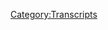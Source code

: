 {{Transcript
    | title         = [[580: July 20-21, 2021]]
    | caption       = [https://knowledgefight.libsyn.com/580-july-20-21-2021 Listen to this episode on Libsyn]
    | episodeNumber = [[580: July 20-21, 2021|580]]
    | length        = 01:46:46
}}

{{MessageBox
    | header     = Warning: Bot Generated Content
    | text       = This transcript was automatically generated by transcription software and likely contains many mistakes and misattributions. Please check the audio for definitive quotes, attribution, and context.
    | image      = N3yvass4myg91.webp
    | imagewidth = 50px
    | id         = warning
}}

{{TranscriptBlock
    | name      = Unknown Speaker
    | timestamp = 00:00:00.000
    | text      = Video, video, video, video, video, video, video, video, video, video, video, video,
}}

{{TranscriptBlock
    | name      = Unknown Speaker
    | timestamp = 00:00:10.720
    | text      = knowledge fight.
}}

{{TranscriptBlock
    | name      = Unknown Speaker
    | timestamp = 00:00:12.679
    | text      = Dan and Jordan I'm sweating.
}}

{{TranscriptBlock
    | name      = Unknown Speaker
    | timestamp = 00:00:16.920
    | text      = Knowledgefight.com.
}}

{{TranscriptBlock
    | name      = Unknown Speaker
    | timestamp = 00:00:17.920
    | text      = It's time to pray.
}}

{{TranscriptBlock
    | name      = Unknown Speaker
    | timestamp = 00:00:19.920
    | text      = I have great respect for knowledge fight.
}}

{{TranscriptBlock
    | name      = Unknown Speaker
    | timestamp = 00:00:24.000
    | text      = Knowledge fight.
}}

{{TranscriptBlock
    | name      = Unknown Speaker
    | timestamp = 00:00:25.160
    | text      = I'm sick of them posing as if they're the good guys saying we are the bad guys.
}}

{{TranscriptBlock
    | name      = Unknown Speaker
    | timestamp = 00:00:29.019
    | text      = Knowledge Fight.
}}

{{TranscriptBlock
    | name      = Unknown Speaker
    | timestamp = 00:00:30.019
    | text      = Dan and Jordan.
}}

{{TranscriptBlock
    | name      = Unknown Speaker
    | timestamp = 00:00:31.019
    | text      = Knowledge Fight.
}}

{{TranscriptBlock
    | name      = Unknown Speaker
    | timestamp = 00:00:32.020
    | text      = Riddle her.
}}

{{TranscriptBlock
    | name      = Unknown Speaker
    | timestamp = 00:00:33.020
    | text      = Riddle her.
}}

{{TranscriptBlock
    | name      = Unknown Speaker
    | timestamp = 00:00:34.020
    | text      = Riddle her.
}}

{{TranscriptBlock
    | name      = Unknown Speaker
    | timestamp = 00:00:35.020
    | text      = Need.
}}

{{TranscriptBlock
    | name      = Unknown Speaker
    | timestamp = 00:00:36.020
    | text      = Need.
}}

{{TranscriptBlock
    | name      = Unknown Speaker
    | timestamp = 00:00:37.020
    | text      = Money.
}}

{{TranscriptBlock
    | name      = Unknown Speaker
    | timestamp = 00:00:38.020
    | text      = Riddle her.
}}

{{TranscriptBlock
    | name      = Unknown Speaker
    | timestamp = 00:00:39.020
    | text      = Riddle her.
}}

{{TranscriptBlock
    | name      = Unknown Speaker
    | timestamp = 00:00:40.020
    | text      = Andy and Kansas.
}}

{{TranscriptBlock
    | name      = Unknown Speaker
    | timestamp = 00:00:41.020
    | text      = Andy and.
}}

{{TranscriptBlock
    | name      = Unknown Speaker
    | timestamp = 00:00:42.020
    | text      = Andy.
}}

{{TranscriptBlock
    | name      = Unknown Speaker
    | timestamp = 00:00:43.020
    | text      = Stop it.
}}

{{TranscriptBlock
    | name      = Unknown Speaker
    | timestamp = 00:00:44.020
    | text      = Andy and.
}}

{{TranscriptBlock
    | name      = Unknown Speaker
    | timestamp = 00:00:45.020
    | text      = Andy and.
}}

{{TranscriptBlock
    | name      = Unknown Speaker
    | timestamp = 00:00:46.020
    | text      = Andy and.
}}

{{TranscriptBlock
    | name      = Unknown Speaker
    | timestamp = 00:00:47.020
    | text      = It's time to pray.
}}

{{TranscriptBlock
    | name      = Unknown Speaker
    | timestamp = 00:00:48.020
    | text      = Andy and Kansas.
}}

{{TranscriptBlock
    | name      = Unknown Speaker
    | timestamp = 00:00:49.020
    | text      = You're on the air.
}}

{{TranscriptBlock
    | name      = Unknown Speaker
    | timestamp = 00:00:50.020
    | text      = Thanks for holding us.
}}

{{TranscriptBlock
    | name      = Unknown Speaker
    | timestamp = 00:00:51.020
    | text      = Hello Alex.
}}

{{TranscriptBlock
    | name      = Unknown Speaker
    | timestamp = 00:00:52.020
    | text      = I'm a big fan.
}}

{{TranscriptBlock
    | name      = Unknown Speaker
    | timestamp = 00:00:53.020
    | text      = I'm a huge fan.
}}

{{TranscriptBlock
    | name      = Unknown Speaker
    | timestamp = 00:00:54.020
    | text      = I love your room.
}}

{{TranscriptBlock
    | name      = Unknown Speaker
    | timestamp = 00:00:55.020
    | text      = Knowledge Fight.
}}

{{TranscriptBlock
    | name      = Unknown Speaker
    | timestamp = 00:00:56.020
    | text      = Knowledge Fight.
}}

{{TranscriptBlock
    | name      = Unknown Speaker
    | timestamp = 00:00:57.020
    | text      = Knowledge Fight.
}}

{{TranscriptBlock
    | name      = Unknown Speaker
    | timestamp = 00:00:58.020
    | text      = I love you.
}}

{{TranscriptBlock
    | name      = Unknown Speaker
    | timestamp = 00:00:59.020
    | text      = I love you.
}}

{{TranscriptBlock
    | name      = Unknown Speaker
    | timestamp = 00:01:00.020
    | text      = Hey everybody.
}}

{{TranscriptBlock
    | name      = Unknown Speaker
    | timestamp = 00:01:01.020
    | text      = Welcome back to Knowledge Fight.
}}

{{TranscriptBlock
    | name      = Unknown Speaker
    | timestamp = 00:01:02.020
    | text      = I'm Dan.
}}

{{TranscriptBlock
    | name      = Unknown Speaker
    | timestamp = 00:01:03.020
    | text      = I'm Jordan.
}}

{{TranscriptBlock
    | name      = Unknown Speaker
    | timestamp = 00:01:04.019
    | text      = We're a couple dudes.
}}

{{TranscriptBlock
    | name      = Unknown Speaker
    | timestamp = 00:01:05.019
    | text      = I'd like to sit around and worship at the altar of Selene and talk a little bit about
}}

{{TranscriptBlock
    | name      = Unknown Speaker
    | timestamp = 00:01:06.019
    | text      = Alex Jones.
}}

{{TranscriptBlock
    | name      = Unknown Speaker
    | timestamp = 00:01:07.019
    | text      = Oh indeed we are.
}}

{{TranscriptBlock
    | name      = Unknown Speaker
    | timestamp = 00:01:08.019
    | text      = Dan.
}}

{{TranscriptBlock
    | name      = Unknown Speaker
    | timestamp = 00:01:09.019
    | text      = Jordan.
}}

{{TranscriptBlock
    | name      = Unknown Speaker
    | timestamp = 00:01:10.019
    | text      = Dan.
}}

{{TranscriptBlock
    | name      = Unknown Speaker
    | timestamp = 00:01:11.019
    | text      = Jordan.
}}

{{TranscriptBlock
    | name      = Unknown Speaker
    | timestamp = 00:01:12.019
    | text      = I have a quick question for you.
}}

{{TranscriptBlock
    | name      = Unknown Speaker
    | timestamp = 00:01:13.019
    | text      = Yeah.
}}

{{TranscriptBlock
    | name      = Unknown Speaker
    | timestamp = 00:01:14.019
    | text      = What's your bright spot?
}}

{{TranscriptBlock
    | name      = Unknown Speaker
    | timestamp = 00:01:15.019
    | text      = Why don't you go first?
}}

{{TranscriptBlock
    | name      = Unknown Speaker
    | timestamp = 00:01:16.019
    | text      = I think I will go first Dan.
}}

{{TranscriptBlock
    | name      = Unknown Speaker
    | timestamp = 00:01:17.019
    | text      = My bright spot today is cooking.
}}

{{TranscriptBlock
    | name      = Unknown Speaker
    | timestamp = 00:01:18.019
    | text      = I am kicking ass at it.
}}

{{TranscriptBlock
    | name      = Unknown Speaker
    | timestamp = 00:01:19.659
    | text      = I have been watching nothing but cooking shows for like three weeks now and two nights ago
}}

{{TranscriptBlock
    | name      = Unknown Speaker
    | timestamp = 00:01:25.500
    | text      = I cooked a salmon filet and a stir fry.
}}

{{TranscriptBlock
    | name      = Unknown Speaker
    | timestamp = 00:01:29.819
    | text      = Perfectly.
}}

{{TranscriptBlock
    | name      = Unknown Speaker
    | timestamp = 00:01:30.819
    | text      = Wait.
}}

{{TranscriptBlock
    | name      = Unknown Speaker
    | timestamp = 00:01:31.819
    | text      = It was beautiful.
}}

{{TranscriptBlock
    | name      = Unknown Speaker
    | timestamp = 00:01:32.819
    | text      = A salmon filet stir fry?
}}

{{TranscriptBlock
    | name      = Unknown Speaker
    | timestamp = 00:01:33.819
    | text      = No.
}}

{{TranscriptBlock
    | name      = Unknown Speaker
    | timestamp = 00:01:34.819
    | text      = I cooked a salmon filet.
}}

{{TranscriptBlock
    | name      = Unknown Speaker
    | timestamp = 00:01:35.819
    | text      = Oh.
}}

{{TranscriptBlock
    | name      = Unknown Speaker
    | timestamp = 00:01:36.819
    | text      = Two different dishes.
}}

{{TranscriptBlock
    | name      = Unknown Speaker
    | timestamp = 00:01:37.819
    | text      = Yeah.
}}

{{TranscriptBlock
    | name      = Unknown Speaker
    | timestamp = 00:01:38.819
    | text      = Yeah.
}}

{{TranscriptBlock
    | name      = Unknown Speaker
    | timestamp = 00:01:39.819
    | text      = I got the crispy skin just right.
}}

{{TranscriptBlock
    | name      = Unknown Speaker
    | timestamp = 00:01:40.819
    | text      = Nice.
}}

{{TranscriptBlock
    | name      = Unknown Speaker
    | timestamp = 00:01:41.819
    | text      = You know how hard it is to get the crispy skin just right?
}}

{{TranscriptBlock
    | name      = Unknown Speaker
    | timestamp = 00:01:42.819
    | text      = I've seen on TV that it's something that people compliment about.
}}

{{TranscriptBlock
    | name      = Unknown Speaker
    | timestamp = 00:01:43.819
    | text      = It's impossible.
}}

{{TranscriptBlock
    | name      = Unknown Speaker
    | timestamp = 00:01:44.819
    | text      = It's impossible.
}}

{{TranscriptBlock
    | name      = Unknown Speaker
    | timestamp = 00:01:45.819
    | text      = Yeah.
}}

{{TranscriptBlock
    | name      = Unknown Speaker
    | timestamp = 00:01:46.819
    | text      = It's impossible and I fucking nailed it and I feel so good about it.
}}

{{TranscriptBlock
    | name      = Unknown Speaker
    | timestamp = 00:01:47.819
    | text      = I'm somebody who generally for humor will insult you.
}}

{{TranscriptBlock
    | name      = Unknown Speaker
    | timestamp = 00:01:52.700
    | text      = When?
}}

{{TranscriptBlock
    | name      = Unknown Speaker
    | timestamp = 00:01:53.700
    | text      = When?
}}

{{TranscriptBlock
    | name      = Unknown Speaker
    | timestamp = 00:01:54.700
    | text      = Since when has this behavior been?
}}

{{TranscriptBlock
    | name      = Unknown Speaker
    | timestamp = 00:01:57.819
    | text      = But I should say and everyone should know that like that's not new for you either.
}}

{{TranscriptBlock
    | name      = Unknown Speaker
    | timestamp = 00:02:02.680
    | text      = Like it's good.
}}

{{TranscriptBlock
    | name      = Unknown Speaker
    | timestamp = 00:02:03.680
    | text      = It's awesome that you're having this fun but you've always been like a pretty good cook.
}}

{{TranscriptBlock
    | name      = Unknown Speaker
    | timestamp = 00:02:07.260
    | text      = Yeah.
}}

{{TranscriptBlock
    | name      = Unknown Speaker
    | timestamp = 00:02:08.259
    | text      = Yeah.
}}

{{TranscriptBlock
    | name      = Unknown Speaker
    | timestamp = 00:02:09.259
    | text      = Yeah.
}}

{{TranscriptBlock
    | name      = Unknown Speaker
    | timestamp = 00:02:10.259
    | text      = I've come over to your place for food before and you've made some great ham.
}}

{{TranscriptBlock
    | name      = Unknown Speaker
    | timestamp = 00:02:11.259
    | text      = I remember.
}}

{{TranscriptBlock
    | name      = Unknown Speaker
    | timestamp = 00:02:12.259
    | text      = Sticks out in my head.
}}

{{TranscriptBlock
    | name      = Unknown Speaker
    | timestamp = 00:02:13.259
    | text      = That's right.
}}

{{TranscriptBlock
    | name      = Unknown Speaker
    | timestamp = 00:02:14.259
    | text      = I did make a ham.
}}

{{TranscriptBlock
    | name      = Unknown Speaker
    | timestamp = 00:02:15.259
    | text      = How about that ham?
}}

{{TranscriptBlock
    | name      = Unknown Speaker
    | timestamp = 00:02:16.259
    | text      = I forgot that.
}}

{{TranscriptBlock
    | name      = Unknown Speaker
    | timestamp = 00:02:17.259
    | text      = Also some great potato dishes and some chicken stuff.
}}

{{TranscriptBlock
    | name      = Unknown Speaker
    | timestamp = 00:02:20.099
    | text      = I remember more of my failures.
}}

{{TranscriptBlock
    | name      = Unknown Speaker
    | timestamp = 00:02:21.860
    | text      = Like the few times that I tried to make pizza that were a disaster.
}}

{{TranscriptBlock
    | name      = Unknown Speaker
    | timestamp = 00:02:26.060
    | text      = The fried chicken.
}}

{{TranscriptBlock
    | name      = Unknown Speaker
    | timestamp = 00:02:27.400
    | text      = That was...
}}

{{TranscriptBlock
    | name      = Unknown Speaker
    | timestamp = 00:02:28.400
    | text      = The air fryer?
}}

{{TranscriptBlock
    | name      = Unknown Speaker
    | timestamp = 00:02:29.400
    | text      = First round?
}}

{{TranscriptBlock
    | name      = Unknown Speaker
    | timestamp = 00:02:30.400
    | text      = No.
}}

{{TranscriptBlock
    | name      = Unknown Speaker
    | timestamp = 00:02:31.400
    | text      = The first round in the deep fryer.
}}

{{TranscriptBlock
    | name      = Unknown Speaker
    | timestamp = 00:02:32.400
    | text      = Oh yeah.
}}

{{TranscriptBlock
    | name      = Unknown Speaker
    | timestamp = 00:02:33.400
    | text      = Yeah.
}}

{{TranscriptBlock
    | name      = Unknown Speaker
    | timestamp = 00:02:34.400
    | text      = That one was real bad.
}}

{{TranscriptBlock
    | name      = Unknown Speaker
    | timestamp = 00:02:35.400
    | text      = Yeah.
}}

{{TranscriptBlock
    | name      = Unknown Speaker
    | timestamp = 00:02:36.400
    | text      = But that was more technological than like...
}}

{{TranscriptBlock
    | name      = Unknown Speaker
    | timestamp = 00:02:37.400
    | text      = That's true.
}}

{{TranscriptBlock
    | name      = Unknown Speaker
    | timestamp = 00:02:38.400
    | text      = That's...
}}

{{TranscriptBlock
    | name      = Unknown Speaker
    | timestamp = 00:02:39.400
    | text      = I don't think you can blame yourself too much for that.
}}

{{TranscriptBlock
    | name      = Unknown Speaker
    | timestamp = 00:02:40.400
    | text      = I had never done it before.
}}

{{TranscriptBlock
    | name      = Unknown Speaker
    | timestamp = 00:02:41.400
    | text      = Well, I'm glad you're having an enjoyment and can celebrate that little victory there
}}

{{TranscriptBlock
    | name      = Unknown Speaker
    | timestamp = 00:02:46.060
    | text      = with the skin.
}}

{{TranscriptBlock
    | name      = Unknown Speaker
    | timestamp = 00:02:47.060
    | text      = Yeah.
}}

{{TranscriptBlock
    | name      = Unknown Speaker
    | timestamp = 00:02:48.060
    | text      = I'm feeling good.
}}

{{TranscriptBlock
    | name      = Unknown Speaker
    | timestamp = 00:02:49.060
    | text      = I'm ordering out so much over the past year and a half that it's really good to like...
}}

{{TranscriptBlock
    | name      = Unknown Speaker
    | timestamp = 00:02:54.780
    | text      = We're trying to make that conscious effort to like, go get fresh food and then eat fresh
}}

{{TranscriptBlock
    | name      = Unknown Speaker
    | timestamp = 00:02:59.060
    | text      = food.
}}

{{TranscriptBlock
    | name      = Unknown Speaker
    | timestamp = 00:03:00.060
    | text      = You know?
}}

{{TranscriptBlock
    | name      = Unknown Speaker
    | timestamp = 00:03:01.060
    | text      = Yeah.
}}

{{TranscriptBlock
    | name      = Unknown Speaker
    | timestamp = 00:03:02.060
    | text      = That kind of thing.
}}

{{TranscriptBlock
    | name      = Unknown Speaker
    | timestamp = 00:03:03.060
    | text      = Yeah.
}}

{{TranscriptBlock
    | name      = Unknown Speaker
    | timestamp = 00:03:04.060
    | text      = It's important.
}}

{{TranscriptBlock
    | name      = Unknown Speaker
    | timestamp = 00:03:05.060
    | text      = Well, congrats.
}}

{{TranscriptBlock
    | name      = Unknown Speaker
    | timestamp = 00:03:06.060
    | text      = What's your bright spot?
}}

{{TranscriptBlock
    | name      = Unknown Speaker
    | timestamp = 00:03:07.060
    | text      = Mine is actually...
}}

{{TranscriptBlock
    | name      = Unknown Speaker
    | timestamp = 00:03:08.060
    | text      = I really appreciate the fact that our audience is on the ball about stuff.
}}

{{TranscriptBlock
    | name      = Unknown Speaker
    | timestamp = 00:03:13.379
    | text      = And so I got an email from a guy, Justin, a listener, who on our last episode from 2003,
}}

{{TranscriptBlock
    | name      = Unknown Speaker
    | timestamp = 00:03:18.800
    | text      = we heard a caller on Alex's show try to plug thewilderness.com, right?
}}

{{TranscriptBlock
    | name      = Unknown Speaker
    | timestamp = 00:03:24.979
    | text      = And I don't know what the...
}}

{{TranscriptBlock
    | name      = Unknown Speaker
    | timestamp = 00:03:25.979
    | text      = Yeah, and you looked up the wilderness.
}}

{{TranscriptBlock
    | name      = Unknown Speaker
    | timestamp = 00:03:26.979
    | text      = I don't know what the fuck is going on here.
}}

{{TranscriptBlock
    | name      = Unknown Speaker
    | timestamp = 00:03:28.860
    | text      = I get an email.
}}

{{TranscriptBlock
    | name      = Unknown Speaker
    | timestamp = 00:03:30.039
    | text      = This dude lets me know that it's fromthewilderness.com.
}}

{{TranscriptBlock
    | name      = Unknown Speaker
    | timestamp = 00:03:33.939
    | text      = From the...
}}

{{TranscriptBlock
    | name      = Unknown Speaker
    | timestamp = 00:03:34.939
    | text      = What did I ever figure that out?
}}

{{TranscriptBlock
    | name      = Unknown Speaker
    | timestamp = 00:03:35.939
    | text      = Turns out it's a site that was run by like some other 9-11 guys that Alex had a beef
}}

{{TranscriptBlock
    | name      = Unknown Speaker
    | timestamp = 00:03:40.419
    | text      = with.
}}

{{TranscriptBlock
    | name      = Unknown Speaker
    | timestamp = 00:03:41.419
    | text      = So wait.
}}

{{TranscriptBlock
    | name      = Unknown Speaker
    | timestamp = 00:03:42.419
    | text      = Thewilderness and fromthewilderness.com were both run by weirdo 9-11 people?
}}

{{TranscriptBlock
    | name      = Unknown Speaker
    | timestamp = 00:03:46.020
    | text      = No.
}}

{{TranscriptBlock
    | name      = Unknown Speaker
    | timestamp = 00:03:47.020
    | text      = No.
}}

{{TranscriptBlock
    | name      = Unknown Speaker
    | timestamp = 00:03:48.020
    | text      = Thewilderness was another 9-11 guy who Alex had a fight with.
}}

{{TranscriptBlock
    | name      = Unknown Speaker
    | timestamp = 00:03:50.500
    | text      = Right, right, right, right.
}}

{{TranscriptBlock
    | name      = Unknown Speaker
    | timestamp = 00:03:51.500
    | text      = And then thewilderness was just a survivalist site that supported the NRA that I thought
}}

{{TranscriptBlock
    | name      = Unknown Speaker
    | timestamp = 00:03:56.860
    | text      = maybe was the one.
}}

{{TranscriptBlock
    | name      = Unknown Speaker
    | timestamp = 00:03:58.780
    | text      = But you know, it's just a bright spot whenever people can be like, bring more information
}}

{{TranscriptBlock
    | name      = Unknown Speaker
    | timestamp = 00:04:04.139
    | text      = to the conversation.
}}

{{TranscriptBlock
    | name      = Unknown Speaker
    | timestamp = 00:04:05.280
    | text      = Very cool.
}}

{{TranscriptBlock
    | name      = Unknown Speaker
    | timestamp = 00:04:06.500
    | text      = And it's great.
}}

{{TranscriptBlock
    | name      = Unknown Speaker
    | timestamp = 00:04:07.740
    | text      = That's awesome.
}}

{{TranscriptBlock
    | name      = Unknown Speaker
    | timestamp = 00:04:08.740
    | text      = Yeah.
}}

{{TranscriptBlock
    | name      = Unknown Speaker
    | timestamp = 00:04:09.740
    | text      = So Jordan, today we are going to be taking a look at some of the present.
}}

{{TranscriptBlock
    | name      = Unknown Speaker
    | timestamp = 00:04:12.620
    | text      = We're going to be talking about July 20th and 21st.
}}

{{TranscriptBlock
    | name      = Unknown Speaker
    | timestamp = 00:04:15.900
    | text      = Ooh, way ahead it.
}}

{{TranscriptBlock
    | name      = Unknown Speaker
    | timestamp = 00:04:18.420
    | text      = That's a false start.
}}

{{TranscriptBlock
    | name      = Unknown Speaker
    | timestamp = 00:04:19.420
    | text      = I got disqualified from the Olympics.
}}

{{TranscriptBlock
    | name      = Unknown Speaker
    | timestamp = 00:04:22.540
    | text      = Five second penalty.
}}

{{TranscriptBlock
    | name      = Unknown Speaker
    | timestamp = 00:04:23.540
    | text      = 2021.
}}

{{TranscriptBlock
    | name      = Unknown Speaker
    | timestamp = 00:04:24.540
    | text      = One, two, three.
}}

{{TranscriptBlock
    | name      = Unknown Speaker
    | timestamp = 00:04:25.540
    | text      = Blackjack.
}}

{{TranscriptBlock
    | name      = Unknown Speaker
    | timestamp = 00:04:26.540
    | text      = Oh, shit!
}}

{{TranscriptBlock
    | name      = Unknown Speaker
    | timestamp = 00:04:27.540
    | text      = I still had to wait another second.
}}

{{TranscriptBlock
    | name      = Unknown Speaker
    | timestamp = 00:04:30.540
    | text      = That was good.
}}

{{TranscriptBlock
    | name      = Unknown Speaker
    | timestamp = 00:04:31.540
    | text      = Yep, that was rubbing it in.
}}

{{TranscriptBlock
    | name      = Unknown Speaker
    | timestamp = 00:04:32.779
    | text      = All right.
}}

{{TranscriptBlock
    | name      = Unknown Speaker
    | timestamp = 00:04:33.779
    | text      = So this is, this, god damn, okay.
}}

{{TranscriptBlock
    | name      = Unknown Speaker
    | timestamp = 00:04:37.500
    | text      = I don't even know how to tell you what's going to happen up here.
}}

{{TranscriptBlock
    | name      = Unknown Speaker
    | timestamp = 00:04:40.699
    | text      = Some crazy shit happens.
}}

{{TranscriptBlock
    | name      = Unknown Speaker
    | timestamp = 00:04:41.699
    | text      = I'm excited.
}}

{{TranscriptBlock
    | name      = Unknown Speaker
    | timestamp = 00:04:42.699
    | text      = I'm excited.
}}

{{TranscriptBlock
    | name      = Unknown Speaker
    | timestamp = 00:04:43.699
    | text      = Does the smile on your face suggest that Stevie P's might be involved?
}}

{{TranscriptBlock
    | name      = Unknown Speaker
    | timestamp = 00:04:47.060
    | text      = No.
}}

{{TranscriptBlock
    | name      = Unknown Speaker
    | timestamp = 00:04:48.060
    | text      = Oh.
}}

{{TranscriptBlock
    | name      = Unknown Speaker
    | timestamp = 00:04:49.060
    | text      = There is a guest.
}}

{{TranscriptBlock
    | name      = Unknown Speaker
    | timestamp = 00:04:50.060
    | text      = Okay.
}}

{{TranscriptBlock
    | name      = Unknown Speaker
    | timestamp = 00:04:51.060
    | text      = Now, this is going to be tough.
}}

{{TranscriptBlock
    | name      = Unknown Speaker
    | timestamp = 00:04:52.060
    | text      = I'm going to give you some clues about who they are.
}}

{{TranscriptBlock
    | name      = Unknown Speaker
    | timestamp = 00:04:54.620
    | text      = Okay.
}}

{{TranscriptBlock
    | name      = Unknown Speaker
    | timestamp = 00:04:55.620
    | text      = And I don't know if you'll be able to get it.
}}

{{TranscriptBlock
    | name      = Unknown Speaker
    | timestamp = 00:04:57.019
    | text      = Okay.
}}

{{TranscriptBlock
    | name      = Unknown Speaker
    | timestamp = 00:04:58.019
    | text      = Now, wait until I've given you all the clues.
}}

{{TranscriptBlock
    | name      = Unknown Speaker
    | timestamp = 00:04:59.420
    | text      = Sure, sure.
}}

{{TranscriptBlock
    | name      = Unknown Speaker
    | timestamp = 00:05:00.420
    | text      = Don't, no, no.
}}

{{TranscriptBlock
    | name      = Unknown Speaker
    | timestamp = 00:05:01.420
    | text      = Don't jump the gun because I think you'll humiliate yourself.
}}

{{TranscriptBlock
    | name      = Unknown Speaker
    | timestamp = 00:05:03.620
    | text      = Well, I don't think I have much problem with that.
}}

{{TranscriptBlock
    | name      = Unknown Speaker
    | timestamp = 00:05:06.019
    | text      = Okay.
}}

{{TranscriptBlock
    | name      = Unknown Speaker
    | timestamp = 00:05:07.019
    | text      = Okay.
}}

{{TranscriptBlock
    | name      = Unknown Speaker
    | timestamp = 00:05:08.019
    | text      = This guy did 9-11.
}}

{{TranscriptBlock
    | name      = Unknown Speaker
    | timestamp = 00:05:09.019
    | text      = I swear to you, I swear to you, the problem with our show is that only narrows it down
}}

{{TranscriptBlock
    | name      = Unknown Speaker
    | timestamp = 00:05:19.139
    | text      = to like three candidates.
}}

{{TranscriptBlock
    | name      = Unknown Speaker
    | timestamp = 00:05:21.540
    | text      = He has declared himself Jesus.
}}

{{TranscriptBlock
    | name      = Unknown Speaker
    | timestamp = 00:05:23.139
    | text      = Okay.
}}

{{TranscriptBlock
    | name      = Unknown Speaker
    | timestamp = 00:05:24.139
    | text      = That one narrows it down to two candidates.
}}

{{TranscriptBlock
    | name      = Unknown Speaker
    | timestamp = 00:05:26.819
    | text      = Yeah, Leo Zagami shows up.
}}

{{TranscriptBlock
    | name      = Unknown Speaker
    | timestamp = 00:05:28.939
    | text      = Oh, that's the good stuff.
}}

{{TranscriptBlock
    | name      = Unknown Speaker
    | timestamp = 00:05:30.220
    | text      = Yeah.
}}

{{TranscriptBlock
    | name      = Unknown Speaker
    | timestamp = 00:05:31.220
    | text      = So he'll be, he'll be anchoring the show.
}}

{{TranscriptBlock
    | name      = Unknown Speaker
    | timestamp = 00:05:33.620
    | text      = We'll talk about his appearance towards the end.
}}

{{TranscriptBlock
    | name      = Unknown Speaker
    | timestamp = 00:05:36.459
    | text      = But also something happens that like legit blew my mind.
}}

{{TranscriptBlock
    | name      = Unknown Speaker
    | timestamp = 00:05:39.480
    | text      = Alex Jones is an innovator in the field of not doing your job.
}}

{{TranscriptBlock
    | name      = Unknown Speaker
    | timestamp = 00:05:43.779
    | text      = Just amazing.
}}

{{TranscriptBlock
    | name      = Unknown Speaker
    | timestamp = 00:05:44.779
    | text      = Okay.
}}

{{TranscriptBlock
    | name      = Unknown Speaker
    | timestamp = 00:05:45.779
    | text      = I am, I've been watching this guy for years and like laughing my ass off at how bad he
}}

{{TranscriptBlock
    | name      = Unknown Speaker
    | timestamp = 00:05:49.980
    | text      = is at doing his job.
}}

{{TranscriptBlock
    | name      = Unknown Speaker
    | timestamp = 00:05:51.939
    | text      = This is art.
}}

{{TranscriptBlock
    | name      = Unknown Speaker
    | timestamp = 00:05:52.939
    | text      = Okay.
}}

{{TranscriptBlock
    | name      = Unknown Speaker
    | timestamp = 00:05:53.939
    | text      = Now I'm excited.
}}

{{TranscriptBlock
    | name      = Unknown Speaker
    | timestamp = 00:05:54.939
    | text      = It's impressive.
}}

{{TranscriptBlock
    | name      = Unknown Speaker
    | timestamp = 00:05:55.939
    | text      = We're going to teach everybody how to slack off at their jobs today.
}}

{{TranscriptBlock
    | name      = Unknown Speaker
    | timestamp = 00:05:58.379
    | text      = I mean, if you can get away with it, I don't know if anybody else could do the sort of
}}

{{TranscriptBlock
    | name      = Unknown Speaker
    | timestamp = 00:06:01.980
    | text      = shit that he's doing.
}}

{{TranscriptBlock
    | name      = Unknown Speaker
    | timestamp = 00:06:02.980
    | text      = You should probably run your own company if you want to get away with it.
}}

{{TranscriptBlock
    | name      = Unknown Speaker
    | timestamp = 00:06:05.540
    | text      = Probably it'd help.
}}

{{TranscriptBlock
    | name      = Unknown Speaker
    | timestamp = 00:06:06.540
    | text      = Yeah, yeah, yeah.
}}

{{TranscriptBlock
    | name      = Unknown Speaker
    | timestamp = 00:06:07.540
    | text      = So we'll get into all that.
}}

{{TranscriptBlock
    | name      = Unknown Speaker
    | timestamp = 00:06:08.540
    | text      = But before we do, Jordan, let's say hello to some new wonks.
}}

{{TranscriptBlock
    | name      = Unknown Speaker
    | timestamp = 00:06:10.860
    | text      = Oh, that's a great idea.
}}

{{TranscriptBlock
    | name      = Unknown Speaker
    | timestamp = 00:06:12.259
    | text      = So first, the crows call thrice or the swevin' glome.
}}

{{TranscriptBlock
    | name      = Unknown Speaker
    | timestamp = 00:06:16.660
    | text      = Thank you so much.
}}

{{TranscriptBlock
    | name      = Unknown Speaker
    | timestamp = 00:06:17.660
    | text      = You are now a policy wonk.
}}

{{TranscriptBlock
    | name      = Unknown Speaker
    | timestamp = 00:06:18.660
    | text      = I'm a policy wonk.
}}

{{TranscriptBlock
    | name      = Unknown Speaker
    | timestamp = 00:06:19.660
    | text      = Thank you very much.
}}

{{TranscriptBlock
    | name      = Unknown Speaker
    | timestamp = 00:06:20.660
    | text      = I'm guessing that's some sort of a reference to a sci-fi thing that I don't know about.
}}

{{TranscriptBlock
    | name      = Unknown Speaker
    | timestamp = 00:06:24.379
    | text      = Probably.
}}

{{TranscriptBlock
    | name      = Unknown Speaker
    | timestamp = 00:06:25.379
    | text      = Next, my double chin is freakishly large.
}}

{{TranscriptBlock
    | name      = Unknown Speaker
    | timestamp = 00:06:27.379
    | text      = Thank you so much.
}}

{{TranscriptBlock
    | name      = Unknown Speaker
    | timestamp = 00:06:28.379
    | text      = You are now a policy wonk.
}}

{{TranscriptBlock
    | name      = Unknown Speaker
    | timestamp = 00:06:29.379
    | text      = I'm a policy wonk.
}}

{{TranscriptBlock
    | name      = Unknown Speaker
    | timestamp = 00:06:30.379
    | text      = Thank you very much.
}}

{{TranscriptBlock
    | name      = Unknown Speaker
    | timestamp = 00:06:31.379
    | text      = That's a reference to Dune, actually.
}}

{{TranscriptBlock
    | name      = Unknown Speaker
    | timestamp = 00:06:33.100
    | text      = Next, thank you so much.
}}

{{TranscriptBlock
    | name      = Unknown Speaker
    | timestamp = 00:06:34.420
    | text      = You are now a policy wonk.
}}

{{TranscriptBlock
    | name      = Unknown Speaker
    | timestamp = 00:06:35.620
    | text      = Thank you so much.
}}

{{TranscriptBlock
    | name      = Unknown Speaker
    | timestamp = 00:06:36.620
    | text      = You are now a policy wonk.
}}

{{TranscriptBlock
    | name      = Unknown Speaker
    | timestamp = 00:06:37.620
    | text      = I'm a policy wonk.
}}

{{TranscriptBlock
    | name      = Unknown Speaker
    | timestamp = 00:06:38.740
    | text      = Thank you.
}}

{{TranscriptBlock
    | name      = Unknown Speaker
    | timestamp = 00:06:39.740
    | text      = Thank you so much.
}}

{{TranscriptBlock
    | name      = Unknown Speaker
    | timestamp = 00:06:40.740
    | text      = You are now a policy wonk.
}}

{{TranscriptBlock
    | name      = Unknown Speaker
    | timestamp = 00:06:41.740
    | text      = Next, the emorykh horror.
}}

{{TranscriptBlock
    | name      = Unknown Speaker
    | timestamp = 00:06:42.740
    | text      = Thank you so much.
}}

{{TranscriptBlock
    | name      = Unknown Speaker
    | timestamp = 00:06:43.740
    | text      = You are now a policy wonk.
}}

{{TranscriptBlock
    | name      = Unknown Speaker
    | timestamp = 00:06:44.740
    | text      = I'm a policy wonk.
}}

{{TranscriptBlock
    | name      = Unknown Speaker
    | timestamp = 00:06:45.740
    | text      = Thank you very much.
}}

{{TranscriptBlock
    | name      = Unknown Speaker
    | timestamp = 00:06:46.740
    | text      = Thank you.
}}

{{TranscriptBlock
    | name      = Unknown Speaker
    | timestamp = 00:06:47.740
    | text      = Next, Luxi in space city.
}}

{{TranscriptBlock
    | name      = Unknown Speaker
    | timestamp = 00:06:48.740
    | text      = Thank you so much.
}}

{{TranscriptBlock
    | name      = Unknown Speaker
    | timestamp = 00:06:49.740
    | text      = You are now a policy wonk.
}}

{{TranscriptBlock
    | name      = Unknown Speaker
    | timestamp = 00:06:50.740
    | text      = I'm a policy wonk.
}}

{{TranscriptBlock
    | name      = Unknown Speaker
    | timestamp = 00:06:51.740
    | text      = Thank you very much, Luxi.
}}

{{TranscriptBlock
    | name      = Unknown Speaker
    | timestamp = 00:06:52.740
    | text      = Hey, we got a technocrat in the mix.
}}

{{TranscriptBlock
    | name      = Unknown Speaker
    | timestamp = 00:06:54.420
    | text      = I'd like to say thank you and what up to Brian Dirty Gerdy.
}}

{{TranscriptBlock
    | name      = Unknown Speaker
    | timestamp = 00:06:58.079
    | text      = You are now a technocrat.
}}

{{TranscriptBlock
    | name      = Unknown Speaker
    | timestamp = 00:06:59.779
    | text      = I'm a policy wonk.
}}

{{TranscriptBlock
    | name      = Unknown Speaker
    | timestamp = 00:07:00.939
    | text      = Crikey, mate.
}}

{{TranscriptBlock
    | name      = Unknown Speaker
    | timestamp = 00:07:01.939
    | text      = That's fantastic.
}}

{{TranscriptBlock
    | name      = Unknown Speaker
    | timestamp = 00:07:02.939
    | text      = Have yourself a brew.
}}

{{TranscriptBlock
    | name      = Unknown Speaker
    | timestamp = 00:07:03.939
    | text      = How's your 401k doing, bro?
}}

{{TranscriptBlock
    | name      = Unknown Speaker
    | timestamp = 00:07:05.459
    | text      = All right, we gotta go full tilt boogie on this, Watson, all right?
}}

{{TranscriptBlock
    | name      = Unknown Speaker
    | timestamp = 00:07:08.180
    | text      = Let's just get down to business.
}}

{{TranscriptBlock
    | name      = Unknown Speaker
    | timestamp = 00:07:09.459
    | text      = We ain't making that money off that heroin.
}}

{{TranscriptBlock
    | name      = Unknown Speaker
    | timestamp = 00:07:11.540
    | text      = Why are you pimps so good?
}}

{{TranscriptBlock
    | name      = Unknown Speaker
    | timestamp = 00:07:13.540
    | text      = My neck is freakishly large.
}}

{{TranscriptBlock
    | name      = Unknown Speaker
    | timestamp = 00:07:15.220
    | text      = I declare info war on you.
}}

{{TranscriptBlock
    | name      = Unknown Speaker
    | timestamp = 00:07:17.860
    | text      = Thank you, Brian.
}}

{{TranscriptBlock
    | name      = Unknown Speaker
    | timestamp = 00:07:18.579
    | text      = Yes, thank you very much, Brian.
}}

{{TranscriptBlock
    | name      = Unknown Speaker
    | timestamp = 00:07:20.500
    | text      = Also, in animal adoption news...
}}

{{TranscriptBlock
    | name      = Unknown Speaker
    | timestamp = 00:07:23.540
    | text      = Yes.
}}

{{TranscriptBlock
    | name      = Unknown Speaker
    | timestamp = 00:07:25.379
    | text      = We've got a few.
}}

{{TranscriptBlock
    | name      = Unknown Speaker
    | timestamp = 00:07:26.180
    | text      = We need a new sound effect.
}}

{{TranscriptBlock
    | name      = Unknown Speaker
    | timestamp = 00:07:27.540
    | text      = We've got a few now.
}}

{{TranscriptBlock
    | name      = Unknown Speaker
    | timestamp = 00:07:28.339
    | text      = We're gonna spread these out a little bit.
}}

{{TranscriptBlock
    | name      = Unknown Speaker
    | timestamp = 00:07:29.300
    | text      = Yeah, yeah.
}}

{{TranscriptBlock
    | name      = Unknown Speaker
    | timestamp = 00:07:30.019
    | text      = There have been some animals that have come in.
}}

{{TranscriptBlock
    | name      = Unknown Speaker
    | timestamp = 00:07:31.779
    | text      = And today we'd like to welcome into Selene's family.
}}

{{TranscriptBlock
    | name      = Unknown Speaker
    | timestamp = 00:07:34.339
    | text      = Yeah.
}}

{{TranscriptBlock
    | name      = Unknown Speaker
    | timestamp = 00:07:35.540
    | text      = Nicole reached out to the World Wildlife Fund and adopted a blue whale.
}}

{{TranscriptBlock
    | name      = Unknown Speaker
    | timestamp = 00:07:41.379
    | text      = Yay!
}}

{{TranscriptBlock
    | name      = Unknown Speaker
    | timestamp = 00:07:41.879
    | text      = Because Selene needed an ocean friend.
}}

{{TranscriptBlock
    | name      = Unknown Speaker
    | timestamp = 00:07:43.379
    | text      = Selene needed an ocean friend.
}}

{{TranscriptBlock
    | name      = Unknown Speaker
    | timestamp = 00:07:45.300
    | text      = Now she can ride upon the blue whale to see her quokka.
}}

{{TranscriptBlock
    | name      = Unknown Speaker
    | timestamp = 00:07:49.060
    | text      = My sincere hope eventually is that there is just a giant mural of all the cults of Selene's animal family at some point.
}}

{{TranscriptBlock
    | name      = Unknown Speaker
    | timestamp = 00:07:59.060
    | text      = But it is ever expanding, and thank you, Nicole. That is really, really awesome.
}}

{{TranscriptBlock
    | name      = Unknown Speaker
    | timestamp = 00:08:03.220
    | text      = Yeah, that'll be our fresco.
}}

{{TranscriptBlock
    | name      = Unknown Speaker
    | timestamp = 00:08:04.660
    | text      = It'll be Selene in the center with the Last Supper around her.
}}

{{TranscriptBlock
    | name      = Unknown Speaker
    | timestamp = 00:08:07.860
    | text      = Yep.
}}

{{TranscriptBlock
    | name      = Unknown Speaker
    | timestamp = 00:08:08.360
    | text      = So here's an out of context drop from today's show.
}}

{{TranscriptBlock
    | name      = Unknown Speaker
    | timestamp = 00:08:10.740
    | text      = I gotta end the Satan's mind.
}}

{{TranscriptBlock
    | name      = Unknown Speaker
    | timestamp = 00:08:13.220
    | text      = Thanks to God.
}}

{{TranscriptBlock
    | name      = Unknown Speaker
    | timestamp = 00:08:14.180
    | text      = Okay.
}}

{{TranscriptBlock
    | name      = Unknown Speaker
    | timestamp = 00:08:14.680
    | text      = All right, okay.
}}

{{TranscriptBlock
    | name      = Unknown Speaker
    | timestamp = 00:08:16.740
    | text      = Is that good?
}}

{{TranscriptBlock
    | name      = Unknown Speaker
    | timestamp = 00:08:18.819
    | text      = Well...
}}

{{TranscriptBlock
    | name      = Unknown Speaker
    | timestamp = 00:08:19.459
    | text      = Okay.
}}

{{TranscriptBlock
    | name      = Unknown Speaker
    | timestamp = 00:08:20.019
    | text      = So here's where we start on the 20th.
}}

{{TranscriptBlock
    | name      = Unknown Speaker
    | timestamp = 00:08:22.660
    | text      = Not good, but also a little sci-fi.
}}

{{TranscriptBlock
    | name      = Unknown Speaker
    | timestamp = 00:08:26.259
    | text      = Okay.
}}

{{TranscriptBlock
    | name      = Unknown Speaker
    | timestamp = 00:08:26.980
    | text      = Your parental rights being taken and your children being sterilized as young as age three in phase one.
}}

{{TranscriptBlock
    | name      = Unknown Speaker
    | timestamp = 00:08:35.379
    | text      = Phase two and birth, a helmet will be put over your children and they will be programmed from birth
}}

{{TranscriptBlock
    | name      = Unknown Speaker
    | timestamp = 00:08:44.820
    | text      = in a 360 virtual reality into the quote new way of thinking with direct neural
}}

{{TranscriptBlock
    | name      = Unknown Speaker
    | timestamp = 00:08:53.460
    | text      = interaction with the AI Evermind.
}}

{{TranscriptBlock
    | name      = Unknown Speaker
    | timestamp = 00:09:00.899
    | text      = They call this direct neural intervention so that the racism and the inherent evilness of your child
}}

{{TranscriptBlock
    | name      = Unknown Speaker
    | timestamp = 00:09:08.820
    | text      = will be gotten rid of.
}}

{{TranscriptBlock
    | name      = Unknown Speaker
    | timestamp = 00:09:10.259
    | text      = The left will line up to have his children mounted at birth in the trial programs.
}}

{{TranscriptBlock
    | name      = Unknown Speaker
    | timestamp = 00:09:14.740
    | text      = Yeah, so apparently in the future at birth, your kids will have helmets put on them with AI
}}

{{TranscriptBlock
    | name      = Unknown Speaker
    | timestamp = 00:09:20.340
    | text      = overlords that will explain to them that racism is bad.
}}

{{TranscriptBlock
    | name      = Unknown Speaker
    | timestamp = 00:09:23.460
    | text      = I'm listening.
}}

{{TranscriptBlock
    | name      = Unknown Speaker
    | timestamp = 00:09:24.580
    | text      = I'm listening.
}}

{{TranscriptBlock
    | name      = Unknown Speaker
    | timestamp = 00:09:26.659
    | text      = Look, that's what the liberals are trying to do.
}}

{{TranscriptBlock
    | name      = Unknown Speaker
    | timestamp = 00:09:29.299
    | text      = Look, you can go to school for like 12 years of your life or you can get a helmet put on
}}

{{TranscriptBlock
    | name      = Unknown Speaker
    | timestamp = 00:09:33.940
    | text      = you at birth and either way you're going to be better off for it.
}}

{{TranscriptBlock
    | name      = Unknown Speaker
    | timestamp = 00:09:36.659
    | text      = I'm fine with it.
}}

{{TranscriptBlock
    | name      = Unknown Speaker
    | timestamp = 00:09:38.659
    | text      = It's a little, it's a little silly.
}}

{{TranscriptBlock
    | name      = Unknown Speaker
    | timestamp = 00:09:42.179
    | text      = What else does it program people to do?
}}

{{TranscriptBlock
    | name      = Unknown Speaker
    | timestamp = 00:09:44.259
    | text      = Uh, cook salmon well.
}}

{{TranscriptBlock
    | name      = Unknown Speaker
    | timestamp = 00:09:46.259
    | text      = That's great.
}}

{{TranscriptBlock
    | name      = Unknown Speaker
    | timestamp = 00:09:47.139
    | text      = Maybe you had a helmet put on you when you were a kid.
}}

{{TranscriptBlock
    | name      = Unknown Speaker
    | timestamp = 00:09:49.299
    | text      = I had to learn that shit.
}}

{{TranscriptBlock
    | name      = Unknown Speaker
    | timestamp = 00:09:50.500
    | text      = If I had had a helmet put on when I was a kid, I would have been cooking great since I was
}}

{{TranscriptBlock
    | name      = Unknown Speaker
    | timestamp = 00:09:54.019
    | text      = born.
}}

{{TranscriptBlock
    | name      = Unknown Speaker
    | timestamp = 00:09:54.419
    | text      = No, no.
}}

{{TranscriptBlock
    | name      = Unknown Speaker
    | timestamp = 00:09:54.820
    | text      = You're like Jason Bourne.
}}

{{TranscriptBlock
    | name      = Unknown Speaker
    | timestamp = 00:09:55.779
    | text      = My part of your brain was locked.
}}

{{TranscriptBlock
    | name      = Unknown Speaker
    | timestamp = 00:09:56.980
    | text      = Damn it.
}}

{{TranscriptBlock
    | name      = Unknown Speaker
    | timestamp = 00:09:57.779
    | text      = Those bastards.
}}

{{TranscriptBlock
    | name      = Unknown Speaker
    | timestamp = 00:10:00.500
    | text      = So speaking of people you might yell bastards at.
}}

{{TranscriptBlock
    | name      = Unknown Speaker
    | timestamp = 00:10:04.179
    | text      = Now I'm thinking of every Project Camelot episode, just one of those space soldiers
}}

{{TranscriptBlock
    | name      = Unknown Speaker
    | timestamp = 00:10:07.860
    | text      = being like, Hey, you know, I had these regressed memories.
}}

{{TranscriptBlock
    | name      = Unknown Speaker
    | timestamp = 00:10:10.980
    | text      = I've recovered them.
}}

{{TranscriptBlock
    | name      = Unknown Speaker
    | timestamp = 00:10:12.179
    | text      = I was a super soldier.
}}

{{TranscriptBlock
    | name      = Unknown Speaker
    | timestamp = 00:10:13.539
    | text      = Uh, I was also a pretty good chef.
}}

{{TranscriptBlock
    | name      = Unknown Speaker
    | timestamp = 00:10:15.220
    | text      = Honestly, it was pretty amazing.
}}

{{TranscriptBlock
    | name      = Unknown Speaker
    | timestamp = 00:10:17.139
    | text      = I can't do it anymore, but I used to be able to make an amazing
}}

{{TranscriptBlock
    | name      = Unknown Speaker
    | timestamp = 00:10:19.779
    | text      = bouillabaisse.
}}

{{TranscriptBlock
    | name      = Unknown Speaker
    | timestamp = 00:10:20.500
    | text      = Have you ever made a souffle?
}}

{{TranscriptBlock
    | name      = Unknown Speaker
    | timestamp = 00:10:22.179
    | text      = It's impossible.
}}

{{TranscriptBlock
    | name      = Unknown Speaker
    | timestamp = 00:10:24.019
    | text      = Okay, sorry.
}}

{{TranscriptBlock
    | name      = Unknown Speaker
    | timestamp = 00:10:24.659
    | text      = So Alex has a little buddy in at the beginning of the show, which is weird.
}}

{{TranscriptBlock
    | name      = Unknown Speaker
    | timestamp = 00:10:29.379
    | text      = It's very strange for him to have guests or associates real early on in the show.
}}

{{TranscriptBlock
    | name      = Unknown Speaker
    | timestamp = 00:10:35.059
    | text      = And it's a little gentleman from the UK by the name of PJW.
}}

{{TranscriptBlock
    | name      = Unknown Speaker
    | timestamp = 00:10:41.139
    | text      = Paul Joseph Watson comes in and he's concerned about vaccine passports.
}}

{{TranscriptBlock
    | name      = Unknown Speaker
    | timestamp = 00:10:46.980
    | text      = Sure, of course, sure.
}}

{{TranscriptBlock
    | name      = Unknown Speaker
    | timestamp = 00:10:47.940
    | text      = But he has other concerns.
}}

{{TranscriptBlock
    | name      = Unknown Speaker
    | timestamp = 00:10:49.379
    | text      = This is silly.
}}

{{TranscriptBlock
    | name      = Unknown Speaker
    | timestamp = 00:10:50.820
    | text      = Restrictions were supposedly lifted yesterday and yet I went for a walk yesterday.
}}

{{TranscriptBlock
    | name      = Unknown Speaker
    | timestamp = 00:10:55.620
    | text      = I went for a walk today near where I live.
}}

{{TranscriptBlock
    | name      = Unknown Speaker
    | timestamp = 00:10:58.419
    | text      = 75 to 90% of the people I would say are still wearing masks inside shops, despite the fact
}}

{{TranscriptBlock
    | name      = Unknown Speaker
    | timestamp = 00:11:04.820
    | text      = that it's not a law anymore.
}}

{{TranscriptBlock
    | name      = Unknown Speaker
    | timestamp = 00:11:06.019
    | text      = You don't have to do that.
}}

{{TranscriptBlock
    | name      = Unknown Speaker
    | timestamp = 00:11:07.139
    | text      = I saw a family masked up outside, bearing in mind it was the hottest day of the year
}}

{{TranscriptBlock
    | name      = Unknown Speaker
    | timestamp = 00:11:12.820
    | text      = in the UK today, eating their lunch in between, putting the mask back on, taking it off, having
}}

{{TranscriptBlock
    | name      = Unknown Speaker
    | timestamp = 00:11:19.460
    | text      = a bite, putting it back on.
}}

{{TranscriptBlock
    | name      = Unknown Speaker
    | timestamp = 00:11:20.980
    | text      = There are tons of people wearing masks outside in the hottest week of the year.
}}

{{TranscriptBlock
    | name      = Unknown Speaker
    | timestamp = 00:11:26.500
    | text      = People have been terrified.
}}

{{TranscriptBlock
    | name      = Unknown Speaker
    | timestamp = 00:11:27.860
    | text      = They've been brainwashed.
}}

{{TranscriptBlock
    | name      = Unknown Speaker
    | timestamp = 00:11:28.980
    | text      = And when I say that, it's not a superficial cliche.
}}

{{TranscriptBlock
    | name      = Unknown Speaker
    | timestamp = 00:11:34.500
    | text      = So what?
}}

{{TranscriptBlock
    | name      = Unknown Speaker
    | timestamp = 00:11:35.139
    | text      = People are wearing masks?
}}

{{TranscriptBlock
    | name      = Unknown Speaker
    | timestamp = 00:11:36.419
    | text      = Yeah, yeah.
}}

{{TranscriptBlock
    | name      = Unknown Speaker
    | timestamp = 00:11:37.299
    | text      = Now that it's not the tyranny of the law, it's forcing them to wear masks and they're
}}

{{TranscriptBlock
    | name      = Unknown Speaker
    | timestamp = 00:11:44.019
    | text      = choosing to on their own.
}}

{{TranscriptBlock
    | name      = Unknown Speaker
    | timestamp = 00:11:45.620
    | text      = Right.
}}

{{TranscriptBlock
    | name      = Unknown Speaker
    | timestamp = 00:11:46.980
    | text      = I'm so mad about that.
}}

{{TranscriptBlock
    | name      = Unknown Speaker
    | timestamp = 00:11:48.419
    | text      = They must be terrified into brainwashedness or they are aware of risks and are making
}}

{{TranscriptBlock
    | name      = Unknown Speaker
    | timestamp = 00:11:55.299
    | text      = a calculated decision to err on the side of cautiousness.
}}

{{TranscriptBlock
    | name      = Unknown Speaker
    | timestamp = 00:11:58.259
    | text      = Yeah.
}}

{{TranscriptBlock
    | name      = Unknown Speaker
    | timestamp = 00:11:58.820
    | text      = One of the two.
}}

{{TranscriptBlock
    | name      = Unknown Speaker
    | timestamp = 00:11:59.539
    | text      = And I guess this angers, Paul.
}}

{{TranscriptBlock
    | name      = Unknown Speaker
    | timestamp = 00:12:01.379
    | text      = It's so silly.
}}

{{TranscriptBlock
    | name      = Unknown Speaker
    | timestamp = 00:12:02.500
    | text      = Yeah, I mean, if this was pre-pandemic and people just started choosing to wear masks
}}

{{TranscriptBlock
    | name      = Unknown Speaker
    | timestamp = 00:12:07.620
    | text      = for any number of reasons, including just having a mask culture similar to some Asian
}}

{{TranscriptBlock
    | name      = Unknown Speaker
    | timestamp = 00:12:13.220
    | text      = countries, it wouldn't be a problem.
}}

{{TranscriptBlock
    | name      = Unknown Speaker
    | timestamp = 00:12:16.340
    | text      = There wouldn't be this whole fucking, how dare the government?
}}

{{TranscriptBlock
    | name      = Unknown Speaker
    | timestamp = 00:12:19.460
    | text      = We had a pandemic and people are like, hey, I don't want to give people the flu anymore
}}

{{TranscriptBlock
    | name      = Unknown Speaker
    | timestamp = 00:12:23.379
    | text      = either.
}}

{{TranscriptBlock
    | name      = Unknown Speaker
    | timestamp = 00:12:23.940
    | text      = Just wear a mask.
}}

{{TranscriptBlock
    | name      = Unknown Speaker
    | timestamp = 00:12:24.980
    | text      = You could see very easily a reality where Alex decided to go hard on chemtrail stuff
}}

{{TranscriptBlock
    | name      = Unknown Speaker
    | timestamp = 00:12:32.340
    | text      = and was like, you need to wear masks to block out the aluminum, whatever is falling from
}}

{{TranscriptBlock
    | name      = Unknown Speaker
    | timestamp = 00:12:36.980
    | text      = the sky.
}}

{{TranscriptBlock
    | name      = Unknown Speaker
    | timestamp = 00:12:37.779
    | text      = And you know, then info warriors might wear masks in public or something.
}}

{{TranscriptBlock
    | name      = Unknown Speaker
    | timestamp = 00:12:41.139
    | text      = I don't think I would consider it like a crisis.
}}

{{TranscriptBlock
    | name      = Unknown Speaker
    | timestamp = 00:12:46.179
    | text      = No, it's like they're choosing to wear a mask.
}}

{{TranscriptBlock
    | name      = Unknown Speaker
    | timestamp = 00:12:49.059
    | text      = Maybe that's dumb.
}}

{{TranscriptBlock
    | name      = Unknown Speaker
    | timestamp = 00:12:50.740
    | text      = Whatever.
}}

{{TranscriptBlock
    | name      = Unknown Speaker
    | timestamp = 00:12:51.539
    | text      = I just don't care.
}}

{{TranscriptBlock
    | name      = Unknown Speaker
    | timestamp = 00:12:52.740
    | text      = You, it takes, it has to take something out of you to be able to complain about that.
}}

{{TranscriptBlock
    | name      = Unknown Speaker
    | timestamp = 00:12:57.620
    | text      = Yeah.
}}

{{TranscriptBlock
    | name      = Unknown Speaker
    | timestamp = 00:12:57.860
    | text      = I went on a walk yesterday and 75% of people I saw were wearing masks.
}}

{{TranscriptBlock
    | name      = Unknown Speaker
    | timestamp = 00:13:02.980
    | text      = And instead of going, huh, I just went.
}}

{{TranscriptBlock
    | name      = Unknown Speaker
    | timestamp = 00:13:06.980
    | text      = Yep.
}}

{{TranscriptBlock
    | name      = Unknown Speaker
    | timestamp = 00:13:07.460
    | text      = This gets one of those, uh, standard info wars and Paul Joseph Watson responses for
}}

{{TranscriptBlock
    | name      = Unknown Speaker
    | timestamp = 00:13:11.700
    | text      = me, which is who cares?
}}

{{TranscriptBlock
    | name      = Unknown Speaker
    | timestamp = 00:13:13.620
    | text      = Fuck off.
}}

{{TranscriptBlock
    | name      = Unknown Speaker
    | timestamp = 00:13:15.700
    | text      = But then Paul drifts into territory.
}}

{{TranscriptBlock
    | name      = Unknown Speaker
    | timestamp = 00:13:17.299
    | text      = That's a little bit more interesting.
}}

{{TranscriptBlock
    | name      = Unknown Speaker
    | timestamp = 00:13:19.220
    | text      = We know they were brainwashed because as you used to say, Alex, we've got the documents.
}}

{{TranscriptBlock
    | name      = Unknown Speaker
    | timestamp = 00:13:23.460
    | text      = And this was the decision that was made at the start of the pandemic, back in March,
}}

{{TranscriptBlock
    | name      = Unknown Speaker
    | timestamp = 00:13:27.620
    | text      = 2020, they deviated from the normal response to every single historical pandemic in the
}}

{{TranscriptBlock
    | name      = Unknown Speaker
    | timestamp = 00:13:34.980
    | text      = past, which was to go for herd immunity.
}}

{{TranscriptBlock
    | name      = Unknown Speaker
    | timestamp = 00:13:37.620
    | text      = And instead they chose to terrify people by making them more afraid of the threat, the
}}

{{TranscriptBlock
    | name      = Unknown Speaker
    | timestamp = 00:13:43.700
    | text      = actual threat that the virus posed.
}}

{{TranscriptBlock
    | name      = Unknown Speaker
    | timestamp = 00:13:45.779
    | text      = That's just simply not true.
}}

{{TranscriptBlock
    | name      = Unknown Speaker
    | timestamp = 00:13:47.700
    | text      = For instance, does Paul think that the approach to Ebola outbreaks historically has been to
}}

{{TranscriptBlock
    | name      = Unknown Speaker
    | timestamp = 00:13:51.860
    | text      = strive for herd immunity?
}}

{{TranscriptBlock
    | name      = Unknown Speaker
    | timestamp = 00:13:53.700
    | text      = He was working at info wars when the last big one happened.
}}

{{TranscriptBlock
    | name      = Unknown Speaker
    | timestamp = 00:13:56.500
    | text      = So I'm sure he knows how that went.
}}

{{TranscriptBlock
    | name      = Unknown Speaker
    | timestamp = 00:13:58.580
    | text      = Don't you remember when that happened?
}}

{{TranscriptBlock
    | name      = Unknown Speaker
    | timestamp = 00:14:00.340
    | text      = Everybody was like, okay, line up.
}}

{{TranscriptBlock
    | name      = Unknown Speaker
    | timestamp = 00:14:02.580
    | text      = We need to meet all of these people.
}}

{{TranscriptBlock
    | name      = Unknown Speaker
    | timestamp = 00:14:04.820
    | text      = Everybody needs to kiss all at the same time.
}}

{{TranscriptBlock
    | name      = Unknown Speaker
    | timestamp = 00:14:07.139
    | text      = So we're all exposed to Ebola.
}}

{{TranscriptBlock
    | name      = Unknown Speaker
    | timestamp = 00:14:08.820
    | text      = Mike Adams did have that cure.
}}

{{TranscriptBlock
    | name      = Unknown Speaker
    | timestamp = 00:14:10.179
    | text      = That's true.
}}

{{TranscriptBlock
    | name      = Unknown Speaker
    | timestamp = 00:14:10.820
    | text      = Oh boy.
}}

{{TranscriptBlock
    | name      = Unknown Speaker
    | timestamp = 00:14:11.299
    | text      = That is true.
}}

{{TranscriptBlock
    | name      = Unknown Speaker
    | timestamp = 00:14:12.019
    | text      = So Paul was also working at info wars during the 2003 SARS outbreak.
}}

{{TranscriptBlock
    | name      = Unknown Speaker
    | timestamp = 00:14:15.700
    | text      = And he must know that the goal in that case wasn't herd immunity.
}}

{{TranscriptBlock
    | name      = Unknown Speaker
    | timestamp = 00:14:19.620
    | text      = Toronto imposed strict lockdowns in an attempt to avoid sustained community spread.
}}

{{TranscriptBlock
    | name      = Unknown Speaker
    | timestamp = 00:14:24.100
    | text      = And other measures were used in other places.
}}

{{TranscriptBlock
    | name      = Unknown Speaker
    | timestamp = 00:14:27.139
    | text      = From an article on the containment measures being employed from the May 2003 issue of
}}

{{TranscriptBlock
    | name      = Unknown Speaker
    | timestamp = 00:14:31.379
    | text      = the Canadian Medical Association Journal, quote, initial efforts to stop the spread of
}}

{{TranscriptBlock
    | name      = Unknown Speaker
    | timestamp = 00:14:36.019
    | text      = the disease consisted of hospital isolation of infected patients and voluntary home
}}

{{TranscriptBlock
    | name      = Unknown Speaker
    | timestamp = 00:14:40.500
    | text      = quarantine of close contacts.
}}

{{TranscriptBlock
    | name      = Unknown Speaker
    | timestamp = 00:14:43.379
    | text      = Home quarantine was soon expanded to include anyone potentially exposed.
}}

{{TranscriptBlock
    | name      = Unknown Speaker
    | timestamp = 00:14:47.940
    | text      = Various jurisdictions, including Ontario, Hong Kong, Singapore, and the United States
}}

{{TranscriptBlock
    | name      = Unknown Speaker
    | timestamp = 00:14:52.580
    | text      = have now invoked statutory powers to permit involuntary quarantine.
}}

{{TranscriptBlock
    | name      = Unknown Speaker
    | timestamp = 00:14:57.620
    | text      = In the case of SARS, containment measures were fairly effective, partially due to the
}}

{{TranscriptBlock
    | name      = Unknown Speaker
    | timestamp = 00:15:01.700
    | text      = different nature of how it was transmitted compared to the current outbreak.
}}

{{TranscriptBlock
    | name      = Unknown Speaker
    | timestamp = 00:15:05.860
    | text      = SARS was not shown to be transmitted by people who had the virus but were asymptomatic,
}}

{{TranscriptBlock
    | name      = Unknown Speaker
    | timestamp = 00:15:10.019
    | text      = which made it much easier for people to self-quarantine.
}}

{{TranscriptBlock
    | name      = Unknown Speaker
    | timestamp = 00:15:12.820
    | text      = If you have symptoms, you can very easily not go around people.
}}

{{TranscriptBlock
    | name      = Unknown Speaker
    | timestamp = 00:15:16.019
    | text      = And the work of isolating becomes a lot more sensible.
}}

{{TranscriptBlock
    | name      = Unknown Speaker
    | timestamp = 00:15:19.539
    | text      = You know, your rational brain gets it.
}}

{{TranscriptBlock
    | name      = Unknown Speaker
    | timestamp = 00:15:22.019
    | text      = A then B.
}}

{{TranscriptBlock
    | name      = Unknown Speaker
    | timestamp = 00:15:24.019
    | text      = If you may have been exposed to the virus a week ago, you have no idea that it happened,
}}

{{TranscriptBlock
    | name      = Unknown Speaker
    | timestamp = 00:15:28.980
    | text      = and you haven't developed symptoms yet, but you could be contagious, things are pretty
}}

{{TranscriptBlock
    | name      = Unknown Speaker
    | timestamp = 00:15:32.659
    | text      = difficult to manage.
}}

{{TranscriptBlock
    | name      = Unknown Speaker
    | timestamp = 00:15:34.019
    | text      = And so the argument of acting as if the worst case scenario is there is something that is
}}

{{TranscriptBlock
    | name      = Unknown Speaker
    | timestamp = 00:15:41.059
    | text      = helpful in this case.
}}

{{TranscriptBlock
    | name      = Unknown Speaker
    | timestamp = 00:15:41.539
    | text      = I mean, it is the worst case scenario.
}}

{{TranscriptBlock
    | name      = Unknown Speaker
    | timestamp = 00:15:43.139
    | text      = Right.
}}

{{TranscriptBlock
    | name      = Unknown Speaker
    | timestamp = 00:15:44.019
    | text      = We were there.
}}

{{TranscriptBlock
    | name      = Unknown Speaker
    | timestamp = 00:15:45.460
    | text      = Yeah, and that was not the case with SARS.
}}

{{TranscriptBlock
    | name      = Unknown Speaker
    | timestamp = 00:15:48.340
    | text      = Right.
}}

{{TranscriptBlock
    | name      = Unknown Speaker
    | timestamp = 00:15:48.820
    | text      = That's a gigantic difference between other pandemics of the past and this one, but even
}}

{{TranscriptBlock
    | name      = Unknown Speaker
    | timestamp = 00:15:52.659
    | text      = so, in attempts to protect public health, various efforts similar to the ones we're
}}

{{TranscriptBlock
    | name      = Unknown Speaker
    | timestamp = 00:15:56.899
    | text      = seeing now were used.
}}

{{TranscriptBlock
    | name      = Unknown Speaker
    | timestamp = 00:15:58.659
    | text      = If you go back and you look at some of the articles that were being published in 2003,
}}

{{TranscriptBlock
    | name      = Unknown Speaker
    | timestamp = 00:16:02.580
    | text      = you'll see that there were the beginnings of attempts to make vaccines that would focus
}}

{{TranscriptBlock
    | name      = Unknown Speaker
    | timestamp = 00:16:05.940
    | text      = on the spike proteins of SARS.
}}

{{TranscriptBlock
    | name      = Unknown Speaker
    | timestamp = 00:16:07.779
    | text      = And these absolutely would have been pursued more aggressively if containment measures
}}

{{TranscriptBlock
    | name      = Unknown Speaker
    | timestamp = 00:16:11.460
    | text      = had failed as they did in our present reality.
}}

{{TranscriptBlock
    | name      = Unknown Speaker
    | timestamp = 00:16:14.580
    | text      = Like, you see the track already, like there, this is exactly what would have happened if
}}

{{TranscriptBlock
    | name      = Unknown Speaker
    | timestamp = 00:16:20.019
    | text      = things had gone south in 2003.
}}

{{TranscriptBlock
    | name      = Unknown Speaker
    | timestamp = 00:16:22.580
    | text      = Yeah, this argument, that argument of appealing to this is, it's not how we used to do things
}}

{{TranscriptBlock
    | name      = Unknown Speaker
    | timestamp = 00:16:28.500
    | text      = is so fucking stupid.
}}

{{TranscriptBlock
    | name      = Unknown Speaker
    | timestamp = 00:16:30.419
    | text      = That's somebody fucking 200 years ago being like, why are we trying to contain this?
}}

{{TranscriptBlock
    | name      = Unknown Speaker
    | timestamp = 00:16:36.500
    | text      = This is God's plan.
}}

{{TranscriptBlock
    | name      = Unknown Speaker
    | timestamp = 00:16:37.700
    | text      = And if you get sick, you get sick.
}}

{{TranscriptBlock
    | name      = Unknown Speaker
    | timestamp = 00:16:39.779
    | text      = That's how it's always been.
}}

{{TranscriptBlock
    | name      = Unknown Speaker
    | timestamp = 00:16:41.059
    | text      = That's how it always will be.
}}

{{TranscriptBlock
    | name      = Unknown Speaker
    | timestamp = 00:16:42.500
    | text      = It's a test.
}}

{{TranscriptBlock
    | name      = Unknown Speaker
    | timestamp = 00:16:43.620
    | text      = Yeah, it's the same shit.
}}

{{TranscriptBlock
    | name      = Unknown Speaker
    | timestamp = 00:16:45.700
    | text      = Like, no, we should do it the way we used to do it.
}}

{{TranscriptBlock
    | name      = Unknown Speaker
    | timestamp = 00:16:47.860
    | text      = No, it's 2021 now.
}}

{{TranscriptBlock
    | name      = Unknown Speaker
    | timestamp = 00:16:49.379
    | text      = We do it better.
}}

{{TranscriptBlock
    | name      = Unknown Speaker
    | timestamp = 00:16:50.899
    | text      = Do it better than that.
}}

{{TranscriptBlock
    | name      = Unknown Speaker
    | timestamp = 00:16:52.019
    | text      = Yeah.
}}

{{TranscriptBlock
    | name      = Unknown Speaker
    | timestamp = 00:16:53.620
    | text      = So when we go to the past or when we look around, we often see Alex being wrong about
}}

{{TranscriptBlock
    | name      = Unknown Speaker
    | timestamp = 00:16:57.620
    | text      = things.
}}

{{TranscriptBlock
    | name      = Unknown Speaker
    | timestamp = 00:16:57.940
    | text      = Most recently, of course, Bill Clinton being the Secretary General of the UN in 2006.
}}

{{TranscriptBlock
    | name      = Unknown Speaker
    | timestamp = 00:17:02.980
    | text      = That was a strange couple of years, 2006 to 2008.
}}

{{TranscriptBlock
    | name      = Unknown Speaker
    | timestamp = 00:17:06.180
    | text      = Strong prediction on Alex's part.
}}

{{TranscriptBlock
    | name      = Unknown Speaker
    | timestamp = 00:17:08.180
    | text      = Didn't go well.
}}

{{TranscriptBlock
    | name      = Unknown Speaker
    | timestamp = 00:17:08.980
    | text      = But one of the things you see in the present that's really fun is Alex constantly talking
}}

{{TranscriptBlock
    | name      = Unknown Speaker
    | timestamp = 00:17:12.980
    | text      = about how he's vindicated and everything he said has been right.
}}

{{TranscriptBlock
    | name      = Unknown Speaker
    | timestamp = 00:17:16.740
    | text      = And one of the things he loves to do is whenever he has someone like Paul around, he gets real
}}

{{TranscriptBlock
    | name      = Unknown Speaker
    | timestamp = 00:17:21.220
    | text      = sanctimonious.
}}

{{TranscriptBlock
    | name      = Unknown Speaker
    | timestamp = 00:17:22.420
    | text      = And he's like, Paul, let me ask you, how does it feel to always be right?
}}

{{TranscriptBlock
    | name      = Unknown Speaker
    | timestamp = 00:17:26.579
    | text      = This is one of my favorite things.
}}

{{TranscriptBlock
    | name      = Unknown Speaker
    | timestamp = 00:17:27.859
    | text      = I just love this shit.
}}

{{TranscriptBlock
    | name      = Unknown Speaker
    | timestamp = 00:17:29.299
    | text      = Paul, you've been involved in media for 22 years.
}}

{{TranscriptBlock
    | name      = Unknown Speaker
    | timestamp = 00:17:34.180
    | text      = You had propaganda matrix.com for a couple of years before you started working with Infowars.
}}

{{TranscriptBlock
    | name      = Unknown Speaker
    | timestamp = 00:17:37.779
    | text      = So you've been active since you were in high school.
}}

{{TranscriptBlock
    | name      = Unknown Speaker
    | timestamp = 00:17:40.420
    | text      = 20 plus years in the fight.
}}

{{TranscriptBlock
    | name      = Unknown Speaker
    | timestamp = 00:17:42.019
    | text      = I should stipulate that running a blog is not being in the media.
}}

{{TranscriptBlock
    | name      = Unknown Speaker
    | timestamp = 00:17:46.259
    | text      = I think that we have a fairly decent audience for our show and I would not consider myself
}}

{{TranscriptBlock
    | name      = Unknown Speaker
    | timestamp = 00:17:50.420
    | text      = in the media.
}}

{{TranscriptBlock
    | name      = Unknown Speaker
    | timestamp = 00:17:51.140
    | text      = No, we are not in the media.
}}

{{TranscriptBlock
    | name      = Unknown Speaker
    | timestamp = 00:17:53.299
    | text      = I'm not positive that Paul has ever been in the media.
}}

{{TranscriptBlock
    | name      = Unknown Speaker
    | timestamp = 00:17:57.299
    | text      = I mean, I've been in this 27.
}}

{{TranscriptBlock
    | name      = Unknown Speaker
    | timestamp = 00:17:59.140
    | text      = So you're the longest running person that I've worked with on this.
}}

{{TranscriptBlock
    | name      = Unknown Speaker
    | timestamp = 00:18:02.740
    | text      = What is it like to be totally vindicated and to see from our own research what they were
}}

{{TranscriptBlock
    | name      = Unknown Speaker
    | timestamp = 00:18:08.019
    | text      = planning to actually be living it now and to know that we're in their end game and now
}}

{{TranscriptBlock
    | name      = Unknown Speaker
    | timestamp = 00:18:12.180
    | text      = they're going to accelerate it all and that if people don't wake up, we're facing hell
}}

{{TranscriptBlock
    | name      = Unknown Speaker
    | timestamp = 00:18:15.619
    | text      = on earth.
}}

{{TranscriptBlock
    | name      = Unknown Speaker
    | timestamp = 00:18:16.019
    | text      = I mean, this dystopia is only going to get worse.
}}

{{TranscriptBlock
    | name      = Unknown Speaker
    | timestamp = 00:18:18.980
    | text      = What is it like to be vindicated?
}}

{{TranscriptBlock
    | name      = Unknown Speaker
    | timestamp = 00:18:21.940
    | text      = I mean, it's kind of surreal because you don't want to believe it yourself.
}}

{{TranscriptBlock
    | name      = Unknown Speaker
    | timestamp = 00:18:25.940
    | text      = I've got great news.
}}

{{TranscriptBlock
    | name      = Unknown Speaker
    | timestamp = 00:18:27.859
    | text      = Yeah, yeah, yeah.
}}

{{TranscriptBlock
    | name      = Unknown Speaker
    | timestamp = 00:18:30.579
    | text      = Wow.
}}

{{TranscriptBlock
    | name      = Unknown Speaker
    | timestamp = 00:18:31.220
    | text      = Just a nice little hand job of self congratulatory bullshit right there.
}}

{{TranscriptBlock
    | name      = Unknown Speaker
    | timestamp = 00:18:36.259
    | text      = One of the things that I think is really fun, too, is that I was listening to this.
}}

{{TranscriptBlock
    | name      = Unknown Speaker
    | timestamp = 00:18:40.339
    | text      = I don't often listen to Paul Joseph Watson.
}}

{{TranscriptBlock
    | name      = Unknown Speaker
    | timestamp = 00:18:42.339
    | text      = I don't think about him too much.
}}

{{TranscriptBlock
    | name      = Unknown Speaker
    | timestamp = 00:18:43.940
    | text      = But I was like, wow, this guy's a worm.
}}

{{TranscriptBlock
    | name      = Unknown Speaker
    | timestamp = 00:18:47.299
    | text      = Because, like, you watched that deposition where he was talking about how, like, I told
}}

{{TranscriptBlock
    | name      = Unknown Speaker
    | timestamp = 00:18:54.900
    | text      = Alex absolutely not to talk about Sandy Hook.
}}

{{TranscriptBlock
    | name      = Unknown Speaker
    | timestamp = 00:18:57.779
    | text      = Terrible idea.
}}

{{TranscriptBlock
    | name      = Unknown Speaker
    | timestamp = 00:18:58.740
    | text      = Why do you still work there?
}}

{{TranscriptBlock
    | name      = Unknown Speaker
    | timestamp = 00:19:00.980
    | text      = Why do you still associate with this guy?
}}

{{TranscriptBlock
    | name      = Unknown Speaker
    | timestamp = 00:19:02.900
    | text      = He gets paid pretty well, I guess.
}}

{{TranscriptBlock
    | name      = Unknown Speaker
    | timestamp = 00:19:04.579
    | text      = He must get paid really well.
}}

{{TranscriptBlock
    | name      = Unknown Speaker
    | timestamp = 00:19:06.019
    | text      = Yeah, it's outrageous.
}}

{{TranscriptBlock
    | name      = Unknown Speaker
    | timestamp = 00:19:07.700
    | text      = For the amount of work he does?
}}

{{TranscriptBlock
    | name      = Unknown Speaker
    | timestamp = 00:19:09.299
    | text      = Yeah, he gets paid really well.
}}

{{TranscriptBlock
    | name      = Unknown Speaker
    | timestamp = 00:19:10.740
    | text      = I think that that kind of editorial difference would be career, or not career-ending, but,
}}

{{TranscriptBlock
    | name      = Unknown Speaker
    | timestamp = 00:19:16.579
    | text      = like, it would end your time at an outlet.
}}

{{TranscriptBlock
    | name      = Unknown Speaker
    | timestamp = 00:19:19.299
    | text      = Yeah, you would hope.
}}

{{TranscriptBlock
    | name      = Unknown Speaker
    | timestamp = 00:19:20.099
    | text      = You'd think.
}}

{{TranscriptBlock
    | name      = Unknown Speaker
    | timestamp = 00:19:20.819
    | text      = Yeah.
}}

{{TranscriptBlock
    | name      = Unknown Speaker
    | timestamp = 00:19:21.220
    | text      = And if you understood the ramification of the decision that you were opposed to, you
}}

{{TranscriptBlock
    | name      = Unknown Speaker
    | timestamp = 00:19:27.539
    | text      = know, like, in other people's lives, in the victim's family's lives, like, the damage
}}

{{TranscriptBlock
    | name      = Unknown Speaker
    | timestamp = 00:19:32.980
    | text      = that was done because somebody decided to do the thing that you warned them was unethical
}}

{{TranscriptBlock
    | name      = Unknown Speaker
    | timestamp = 00:19:38.660
    | text      = and wrong.
}}

{{TranscriptBlock
    | name      = Unknown Speaker
    | timestamp = 00:19:39.779
    | text      = Sure.
}}

{{TranscriptBlock
    | name      = Unknown Speaker
    | timestamp = 00:19:40.099
    | text      = I mean, but on the other hand...
}}

{{TranscriptBlock
    | name      = Unknown Speaker
    | timestamp = 00:19:41.539
    | text      = You could not, in good conscience, stay employed there.
}}

{{TranscriptBlock
    | name      = Unknown Speaker
    | timestamp = 00:19:44.980
    | text      = On the other hand, most people in the States work for someone who has committed crimes
}}

{{TranscriptBlock
    | name      = Unknown Speaker
    | timestamp = 00:19:52.259
    | text      = against humanity.
}}

{{TranscriptBlock
    | name      = Unknown Speaker
    | timestamp = 00:19:53.299
    | text      = Maybe not directly, but the CEO, you know, like, everybody's working for evil.
}}

{{TranscriptBlock
    | name      = Unknown Speaker
    | timestamp = 00:19:58.660
    | text      = Now, I wouldn't be best friends with it, or the direct subordinate to evil.
}}

{{TranscriptBlock
    | name      = Unknown Speaker
    | timestamp = 00:20:03.859
    | text      = I think you're talking about a massively different thing.
}}

{{TranscriptBlock
    | name      = Unknown Speaker
    | timestamp = 00:20:06.339
    | text      = I think so, too.
}}

{{TranscriptBlock
    | name      = Unknown Speaker
    | timestamp = 00:20:06.980
    | text      = And I think that, really, more realistically, I think Paul knows that he's not employable.
}}

{{TranscriptBlock
    | name      = Unknown Speaker
    | timestamp = 00:20:14.180
    | text      = Yeah, no, no, no, no.
}}

{{TranscriptBlock
    | name      = Unknown Speaker
    | timestamp = 00:20:15.619
    | text      = Too late now.
}}

{{TranscriptBlock
    | name      = Unknown Speaker
    | timestamp = 00:20:16.259
    | text      = Maybe the rebel.
}}

{{TranscriptBlock
    | name      = Unknown Speaker
    | timestamp = 00:20:17.940
    | text      = Maybe you could get a gig at the rebel.
}}

{{TranscriptBlock
    | name      = Unknown Speaker
    | timestamp = 00:20:19.299
    | text      = I think he's in a dance with the one what brung ya kind of situation.
}}

{{TranscriptBlock
    | name      = Unknown Speaker
    | timestamp = 00:20:23.779
    | text      = Yeah, so Paul's got another little point to make, and this actually offended me a bit.
}}

{{TranscriptBlock
    | name      = Unknown Speaker
    | timestamp = 00:20:28.980
    | text      = Oh, the UK military is only supposed to direct propaganda to foreign adversaries.
}}

{{TranscriptBlock
    | name      = Unknown Speaker
    | timestamp = 00:20:34.339
    | text      = And yet we have something called the 77th Brigade in the United Kingdom.
}}

{{TranscriptBlock
    | name      = Unknown Speaker
    | timestamp = 00:20:38.900
    | text      = What they did, Alex, at the start of the pandemic was they took Chinese government propaganda,
}}

{{TranscriptBlock
    | name      = Unknown Speaker
    | timestamp = 00:20:45.059
    | text      = hyping the hysteria, hyping the threat of this virus to the point where you remember
}}

{{TranscriptBlock
    | name      = Unknown Speaker
    | timestamp = 00:20:50.900
    | text      = those videos of all the Chinese people in the street convulsing and falling over,
}}

{{TranscriptBlock
    | name      = Unknown Speaker
    | timestamp = 00:20:55.140
    | text      = even though now we know that was never even a claimed symptom of COVID.
}}

{{TranscriptBlock
    | name      = Unknown Speaker
    | timestamp = 00:20:59.299
    | text      = Our military, our GCHQ, took those videos and artificially amplified them
}}

{{TranscriptBlock
    | name      = Unknown Speaker
    | timestamp = 00:21:05.059
    | text      = through social media and through the conventional media.
}}

{{TranscriptBlock
    | name      = Unknown Speaker
    | timestamp = 00:21:08.980
    | text      = If this 77th Brigade, which was responsible for disseminating propaganda that overhyped the virus
}}

{{TranscriptBlock
    | name      = Unknown Speaker
    | timestamp = 00:21:14.180
    | text      = and worked to amplify the videos that alleged to show people falling over in the streets,
}}

{{TranscriptBlock
    | name      = Unknown Speaker
    | timestamp = 00:21:18.019
    | text      = if that was what they were actually doing, they could have had no better ally in that
}}

{{TranscriptBlock
    | name      = Unknown Speaker
    | timestamp = 00:21:22.099
    | text      = effort than Alex Jones in the early part of 2020.
}}

{{TranscriptBlock
    | name      = Unknown Speaker
    | timestamp = 00:21:25.059
    | text      = Yeah, 100%.
}}

{{TranscriptBlock
    | name      = Unknown Speaker
    | timestamp = 00:21:26.099
    | text      = It's easy to forget now because he's been doing this denialist shit for quite a while,
}}

{{TranscriptBlock
    | name      = Unknown Speaker
    | timestamp = 00:21:29.940
    | text      = but previously he was banging a different drum.
}}

{{TranscriptBlock
    | name      = Unknown Speaker
    | timestamp = 00:21:32.500
    | text      = He was hyping the virus up in order to sell survival food.
}}

{{TranscriptBlock
    | name      = Unknown Speaker
    | timestamp = 00:21:35.539
    | text      = It was over for humanity.
}}

{{TranscriptBlock
    | name      = Unknown Speaker
    | timestamp = 00:21:39.700
    | text      = Yeah, he played all those videos that went around on social media of people collapsing.
}}

{{TranscriptBlock
    | name      = Unknown Speaker
    | timestamp = 00:21:44.019
    | text      = He played unverified videos of streets in China being cleaned with trucks with big hoses.
}}

{{TranscriptBlock
    | name      = Unknown Speaker
    | timestamp = 00:21:48.819
    | text      = He played the videos of people in Wuhan yelling encouragement to each other from their windows,
}}

{{TranscriptBlock
    | name      = Unknown Speaker
    | timestamp = 00:21:53.299
    | text      = reporting it as them screaming in horror.
}}

{{TranscriptBlock
    | name      = Unknown Speaker
    | timestamp = 00:21:55.779
    | text      = You can hear Alex's giddy excitement to get his hands on such a video
}}

{{TranscriptBlock
    | name      = Unknown Speaker
    | timestamp = 00:21:59.380
    | text      = as soon as Mike Adams brings it up in this clip from February 24th.
}}

{{TranscriptBlock
    | name      = Unknown Speaker
    | timestamp = 00:22:03.779
    | text      = I saw a haunting video last night.
}}

{{TranscriptBlock
    | name      = Unknown Speaker
    | timestamp = 00:22:06.900
    | text      = You probably won't be able to find this easily.
}}

{{TranscriptBlock
    | name      = Unknown Speaker
    | timestamp = 00:22:08.420
    | text      = It was in Chinese and it was just a video filmed in Wuhan of all the apartment buildings
}}

{{TranscriptBlock
    | name      = Unknown Speaker
    | timestamp = 00:22:14.579
    | text      = at night in the background and the screams, the haunting, blood curdling screams from
}}

{{TranscriptBlock
    | name      = Unknown Speaker
    | timestamp = 00:22:20.500
    | text      = people, the mental anguish.
}}

{{TranscriptBlock
    | name      = Unknown Speaker
    | timestamp = 00:22:22.180
    | text      = I want to see this.
}}

{{TranscriptBlock
    | name      = Unknown Speaker
    | timestamp = 00:22:22.819
    | text      = Will you send this to us?
}}

{{TranscriptBlock
    | name      = Unknown Speaker
    | timestamp = 00:22:24.579
    | text      = I will.
}}

{{TranscriptBlock
    | name      = Unknown Speaker
    | timestamp = 00:22:24.980
    | text      = Yeah, we've got the link.
}}

{{TranscriptBlock
    | name      = Unknown Speaker
    | timestamp = 00:22:26.180
    | text      = He's very excited.
}}

{{TranscriptBlock
    | name      = Unknown Speaker
    | timestamp = 00:22:27.299
    | text      = And not only did Alex do all of that, he also made up a ton of shit to scare his audience
}}

{{TranscriptBlock
    | name      = Unknown Speaker
    | timestamp = 00:22:31.539
    | text      = into thinking that things were worse than they were in China.
}}

{{TranscriptBlock
    | name      = Unknown Speaker
    | timestamp = 00:22:34.259
    | text      = One of the prime examples of that was how in February, Alex was pitching a narrative
}}

{{TranscriptBlock
    | name      = Unknown Speaker
    | timestamp = 00:22:38.099
    | text      = that the figures that were being released of the number of people infected in China
}}

{{TranscriptBlock
    | name      = Unknown Speaker
    | timestamp = 00:22:41.539
    | text      = was secretly actually the number of people dead from the virus.
}}

{{TranscriptBlock
    | name      = Unknown Speaker
    | timestamp = 00:22:45.539
    | text      = He was telling the audience that it was his belief that the number of reported dead in
}}

{{TranscriptBlock
    | name      = Unknown Speaker
    | timestamp = 00:22:49.460
    | text      = China was being drastically underreported and that it was total chaos there.
}}

{{TranscriptBlock
    | name      = Unknown Speaker
    | timestamp = 00:22:54.099
    | text      = This is a clip from his February 6th show.
}}

{{TranscriptBlock
    | name      = Unknown Speaker
    | timestamp = 00:22:56.900
    | text      = We've got to get ahead of this.
}}

{{TranscriptBlock
    | name      = Unknown Speaker
    | timestamp = 00:22:58.019
    | text      = And if you notice the virus numbers, maybe we can punch those back up for a moment while
}}

{{TranscriptBlock
    | name      = Unknown Speaker
    | timestamp = 00:23:01.700
    | text      = we're waiting for the president.
}}

{{TranscriptBlock
    | name      = Unknown Speaker
    | timestamp = 00:23:02.500
    | text      = The official World Health Organization says 28,000 confirmed.
}}

{{TranscriptBlock
    | name      = Unknown Speaker
    | timestamp = 00:23:06.579
    | text      = Well, I walked in here a few minutes ago, it was 24,000.
}}

{{TranscriptBlock
    | name      = Unknown Speaker
    | timestamp = 00:23:09.779
    | text      = But the internal Chinese numbers that leaked and were actually published in China by the
}}

{{TranscriptBlock
    | name      = Unknown Speaker
    | timestamp = 00:23:14.420
    | text      = People's Daily said 24,000 dead yesterday.
}}

{{TranscriptBlock
    | name      = Unknown Speaker
    | timestamp = 00:23:18.660
    | text      = So what we think they're doing is they're just putting the number of dead as the number
}}

{{TranscriptBlock
    | name      = Unknown Speaker
    | timestamp = 00:23:22.420
    | text      = of infected.
}}

{{TranscriptBlock
    | name      = Unknown Speaker
    | timestamp = 00:23:25.299
    | text      = Think about that.
}}

{{TranscriptBlock
    | name      = Unknown Speaker
    | timestamp = 00:23:26.259
    | text      = Alex engaged in all of the worst scare tactics he's accusing the mainstream media of engaging
}}

{{TranscriptBlock
    | name      = Unknown Speaker
    | timestamp = 00:23:30.579
    | text      = in.
}}

{{TranscriptBlock
    | name      = Unknown Speaker
    | timestamp = 00:23:31.059
    | text      = He's just counting on his audience not remembering or holding him accountable because they never
}}

{{TranscriptBlock
    | name      = Unknown Speaker
    | timestamp = 00:23:34.740
    | text      = do.
}}

{{TranscriptBlock
    | name      = Unknown Speaker
    | timestamp = 00:23:35.299
    | text      = One of the big things that Paul and Alex are up in arms about is how no young people were
}}

{{TranscriptBlock
    | name      = Unknown Speaker
    | timestamp = 00:23:39.539
    | text      = killed by the virus.
}}

{{TranscriptBlock
    | name      = Unknown Speaker
    | timestamp = 00:23:40.900
    | text      = For instance, here is a clip from this week's interview from the 20th of July of Paul and
}}

{{TranscriptBlock
    | name      = Unknown Speaker
    | timestamp = 00:23:46.980
    | text      = Alex complaining about this.
}}

{{TranscriptBlock
    | name      = Unknown Speaker
    | timestamp = 00:23:48.740
    | text      = And now they want to give below 12-year-olds these shots that are in no danger of COVID
}}

{{TranscriptBlock
    | name      = Unknown Speaker
    | timestamp = 00:23:53.859
    | text      = but have all the side effects.
}}

{{TranscriptBlock
    | name      = Unknown Speaker
    | timestamp = 00:23:54.819
    | text      = Is that not pure evil, Paul?
}}

{{TranscriptBlock
    | name      = Unknown Speaker
    | timestamp = 00:23:56.180
    | text      = Well, we had the numbers come out a couple of weeks ago.
}}

{{TranscriptBlock
    | name      = Unknown Speaker
    | timestamp = 00:23:59.700
    | text      = 25 people under the age of 18 died from COVID in the UK across a year period.
}}

{{TranscriptBlock
    | name      = Unknown Speaker
    | timestamp = 00:24:05.940
    | text      = Two-thirds of those had serious illnesses.
}}

{{TranscriptBlock
    | name      = Unknown Speaker
    | timestamp = 00:24:08.500
    | text      = So it's literally you can almost count on one hand the number of under-18s who died
}}

{{TranscriptBlock
    | name      = Unknown Speaker
    | timestamp = 00:24:13.779
    | text      = of COVID in the UK.
}}

{{TranscriptBlock
    | name      = Unknown Speaker
    | timestamp = 00:24:15.539
    | text      = That's a fun presentation when you're trying to run an anti-vaccine narrative, Griff.
}}

{{TranscriptBlock
    | name      = Unknown Speaker
    | timestamp = 00:24:19.460
    | text      = But when times are different, like back on February 24th, and you're trying to run a
}}

{{TranscriptBlock
    | name      = Unknown Speaker
    | timestamp = 00:24:23.940
    | text      = different, Griff, where you scare your audience into buying survival food and toothpaste you're
}}

{{TranscriptBlock
    | name      = Unknown Speaker
    | timestamp = 00:24:27.619
    | text      = heavily implying can protect them from a deadly virus, you might have a slightly different
}}

{{TranscriptBlock
    | name      = Unknown Speaker
    | timestamp = 00:24:32.019
    | text      = angle.
}}

{{TranscriptBlock
    | name      = Unknown Speaker
    | timestamp = 00:24:32.819
    | text      = But now the numbers are coming out.
}}

{{TranscriptBlock
    | name      = Unknown Speaker
    | timestamp = 00:24:34.180
    | text      = We know that it is indeed killing healthy young people, and it is killing a high number
}}

{{TranscriptBlock
    | name      = Unknown Speaker
    | timestamp = 00:24:39.220
    | text      = of those that are infected.
}}

{{TranscriptBlock
    | name      = Unknown Speaker
    | timestamp = 00:24:41.700
    | text      = These people are fucking creeps, and I want to make one thing super clear.
}}

{{TranscriptBlock
    | name      = Unknown Speaker
    | timestamp = 00:24:45.859
    | text      = The scam that Alex and Infowars is running now is being funded by the money that they
}}

{{TranscriptBlock
    | name      = Unknown Speaker
    | timestamp = 00:24:50.019
    | text      = scammed off people with the extreme fear-mongering and paranoia about COVID, which now they're
}}

{{TranscriptBlock
    | name      = Unknown Speaker
    | timestamp = 00:24:54.819
    | text      = pretending they never engaged in, and that's abhorrent and something that people should
}}

{{TranscriptBlock
    | name      = Unknown Speaker
    | timestamp = 00:24:58.900
    | text      = not forget.
}}

{{TranscriptBlock
    | name      = Unknown Speaker
    | timestamp = 00:25:00.259
    | text      = I was digging around in the archives for a couple of these clips, though, and remembering
}}

{{TranscriptBlock
    | name      = Unknown Speaker
    | timestamp = 00:25:03.460
    | text      = a lot of the specifics, it made me mad.
}}

{{TranscriptBlock
    | name      = Unknown Speaker
    | timestamp = 00:25:05.859
    | text      = I don't like to get mad mad.
}}

{{TranscriptBlock
    | name      = Unknown Speaker
    | timestamp = 00:25:07.940
    | text      = No, I understand.
}}

{{TranscriptBlock
    | name      = Unknown Speaker
    | timestamp = 00:25:08.579
    | text      = It made me a little mad.
}}

{{TranscriptBlock
    | name      = Unknown Speaker
    | timestamp = 00:25:09.299
    | text      = I understand.
}}

{{TranscriptBlock
    | name      = Unknown Speaker
    | timestamp = 00:25:09.940
    | text      = I didn't want to leave this little segment here that we're doing on that note, though,
}}

{{TranscriptBlock
    | name      = Unknown Speaker
    | timestamp = 00:25:13.779
    | text      = so I thought it might be fun to remind you of one of my favorite things that came out
}}

{{TranscriptBlock
    | name      = Unknown Speaker
    | timestamp = 00:25:17.940
    | text      = of Alex's early COVID bullshit.
}}

{{TranscriptBlock
    | name      = Unknown Speaker
    | timestamp = 00:25:20.180
    | text      = This is the best.
}}

{{TranscriptBlock
    | name      = Unknown Speaker
    | timestamp = 00:25:21.380
    | text      = Like my brother told me, I don't know where he got this from or thought of it, but he
}}

{{TranscriptBlock
    | name      = Unknown Speaker
    | timestamp = 00:25:24.500
    | text      = said, just remember, don't pop any bubble wrap because all that air comes from China.
}}

{{TranscriptBlock
    | name      = Unknown Speaker
    | timestamp = 00:25:30.259
    | text      = Another good point.
}}

{{TranscriptBlock
    | name      = Unknown Speaker
    | timestamp = 00:25:31.140
    | text      = Another great point.
}}

{{TranscriptBlock
    | name      = Unknown Speaker
    | timestamp = 00:25:31.779
    | text      = Another great point.
}}

{{TranscriptBlock
    | name      = Unknown Speaker
    | timestamp = 00:25:32.500
    | text      = Great point.
}}

{{TranscriptBlock
    | name      = Unknown Speaker
    | timestamp = 00:25:33.059
    | text      = Another great point.
}}

{{TranscriptBlock
    | name      = Unknown Speaker
    | timestamp = 00:25:35.059
    | text      = Fucking people are idiots.
}}

{{TranscriptBlock
    | name      = Unknown Speaker
    | timestamp = 00:25:36.019
    | text      = All that air comes from China.
}}

{{TranscriptBlock
    | name      = Unknown Speaker
    | timestamp = 00:25:39.059
    | text      = Great, great, great point.
}}

{{TranscriptBlock
    | name      = Unknown Speaker
    | timestamp = 00:25:40.660
    | text      = Great point.
}}

{{TranscriptBlock
    | name      = Unknown Speaker
    | timestamp = 00:25:41.299
    | text      = Don't fuck with bubble wrap.
}}

{{TranscriptBlock
    | name      = Unknown Speaker
    | timestamp = 00:25:44.099
    | text      = Mm-hmm, anyway, I find this disgusting, this position and the wiggle that Paul and Alex
}}

{{TranscriptBlock
    | name      = Unknown Speaker
    | timestamp = 00:25:52.740
    | text      = are trying to do, and I wonder, did Paul, is he ever going to have to do a deposition
}}

{{TranscriptBlock
    | name      = Unknown Speaker
    | timestamp = 00:25:58.500
    | text      = where he tells people that he told Alex not to say all that shit about the virus in early
}}

{{TranscriptBlock
    | name      = Unknown Speaker
    | timestamp = 00:26:03.700
    | text      = 2020?
}}

{{TranscriptBlock
    | name      = Unknown Speaker
    | timestamp = 00:26:04.900
    | text      = Is he ever going to have to pretend that, oh, I was on the right side of that one, too.
}}

{{TranscriptBlock
    | name      = Unknown Speaker
    | timestamp = 00:26:08.579
    | text      = Something needs to happen.
}}

{{TranscriptBlock
    | name      = Unknown Speaker
    | timestamp = 00:26:10.259
    | text      = Something needs to happen about that because it's fucked up, you know?
}}

{{TranscriptBlock
    | name      = Unknown Speaker
    | timestamp = 00:26:13.619
    | text      = Like, I keep going back to the reports from fucking Jared goddamn Kushner is six months
}}

{{TranscriptBlock
    | name      = Unknown Speaker
    | timestamp = 00:26:19.940
    | text      = into it, and they're like, he had the chance to implement the CDC's plan, but they told
}}

{{TranscriptBlock
    | name      = Unknown Speaker
    | timestamp = 00:26:25.380
    | text      = him that it was mainly going to be in the cities, and the cities are mainly democratic,
}}

{{TranscriptBlock
    | name      = Unknown Speaker
    | timestamp = 00:26:29.940
    | text      = so he let the shit go.
}}

{{TranscriptBlock
    | name      = Unknown Speaker
    | timestamp = 00:26:31.619
    | text      = Like, that is a situation where, I don't know how we're not investigating that, like,
}}

{{TranscriptBlock
    | name      = Unknown Speaker
    | timestamp = 00:26:36.420
    | text      = all the time, because that's fucking...
}}

{{TranscriptBlock
    | name      = Unknown Speaker
    | timestamp = 00:26:39.059
    | text      = Even under ideal circumstances, it feels like something that's going to take a long time
}}

{{TranscriptBlock
    | name      = Unknown Speaker
    | timestamp = 00:26:42.500
    | text      = to fully unravel in an investigation, and really come to terms with all of the errors
}}

{{TranscriptBlock
    | name      = Unknown Speaker
    | timestamp = 00:26:48.420
    | text      = that were made, intentional or unintentional, along the way, and it's...
}}

{{TranscriptBlock
    | name      = Unknown Speaker
    | timestamp = 00:26:52.740
    | text      = But Alex's errors, very intentional.
}}

{{TranscriptBlock
    | name      = Unknown Speaker
    | timestamp = 00:26:55.299
    | text      = Yes.
}}

{{TranscriptBlock
    | name      = Unknown Speaker
    | timestamp = 00:26:55.940
    | text      = Very intentional.
}}

{{TranscriptBlock
    | name      = Unknown Speaker
    | timestamp = 00:26:56.500
    | text      = And going back through the archive of clips, I was like, wow, it's a little more overt
}}

{{TranscriptBlock
    | name      = Unknown Speaker
    | timestamp = 00:27:02.099
    | text      = than I remembered that this was about selling food and pills.
}}

{{TranscriptBlock
    | name      = Unknown Speaker
    | timestamp = 00:27:04.980
    | text      = Yeah, yeah.
}}

{{TranscriptBlock
    | name      = Unknown Speaker
    | timestamp = 00:27:06.259
    | text      = Pretty gross.
}}

{{TranscriptBlock
    | name      = Unknown Speaker
    | timestamp = 00:27:06.980
    | text      = Yeah, I remember that, and I also remember a good Project Camelot where she claimed that
}}

{{TranscriptBlock
    | name      = Unknown Speaker
    | timestamp = 00:27:14.980
    | text      = they were boarding people up because they were vampires.
}}

{{TranscriptBlock
    | name      = Unknown Speaker
    | timestamp = 00:27:17.220
    | text      = That one was my favorite.
}}

{{TranscriptBlock
    | name      = Unknown Speaker
    | timestamp = 00:27:18.339
    | text      = Possibly.
}}

{{TranscriptBlock
    | name      = Unknown Speaker
    | timestamp = 00:27:19.299
    | text      = That one was my favorite.
}}

{{TranscriptBlock
    | name      = Unknown Speaker
    | timestamp = 00:27:20.339
    | text      = People in China were turning into vampires.
}}

{{TranscriptBlock
    | name      = Unknown Speaker
    | timestamp = 00:27:21.859
    | text      = That was a good one.
}}

{{TranscriptBlock
    | name      = Unknown Speaker
    | timestamp = 00:27:22.819
    | text      = That was.
}}

{{TranscriptBlock
    | name      = Unknown Speaker
    | timestamp = 00:27:23.619
    | text      = I wish Steve would have picked that one up.
}}

{{TranscriptBlock
    | name      = Unknown Speaker
    | timestamp = 00:27:25.220
    | text      = That would have been good stuff.
}}

{{TranscriptBlock
    | name      = Unknown Speaker
    | timestamp = 00:27:26.500
    | text      = So Alex has a Gaston.
}}

{{TranscriptBlock
    | name      = Unknown Speaker
    | timestamp = 00:27:28.339
    | text      = It's a guy who's...
}}

{{TranscriptBlock
    | name      = Unknown Speaker
    | timestamp = 00:27:29.779
    | text      = I think his name is David Johnson, and he's a quote-unquote whistleblower who's working
}}

{{TranscriptBlock
    | name      = Unknown Speaker
    | timestamp = 00:27:35.539
    | text      = with Project Veritas.
}}

{{TranscriptBlock
    | name      = Unknown Speaker
    | timestamp = 00:27:37.220
    | text      = Oh my God.
}}

{{TranscriptBlock
    | name      = Unknown Speaker
    | timestamp = 00:27:38.339
    | text      = He's a guy who, he exposed that they were teaching critical race theory at Hasbro.
}}

{{TranscriptBlock
    | name      = Unknown Speaker
    | timestamp = 00:27:45.859
    | text      = Which sounds like a mad lib.
}}

{{TranscriptBlock
    | name      = Unknown Speaker
    | timestamp = 00:27:48.740
    | text      = Honestly.
}}

{{TranscriptBlock
    | name      = Unknown Speaker
    | timestamp = 00:27:50.500
    | text      = They're teaching blank at blank.
}}

{{TranscriptBlock
    | name      = Unknown Speaker
    | timestamp = 00:27:52.980
    | text      = Yeah.
}}

{{TranscriptBlock
    | name      = Unknown Speaker
    | timestamp = 00:27:54.980
    | text      = Is this Cards Against Humanity?
}}

{{TranscriptBlock
    | name      = Unknown Speaker
    | timestamp = 00:27:56.660
    | text      = I was bewildered by this.
}}

{{TranscriptBlock
    | name      = Unknown Speaker
    | timestamp = 00:27:59.220
    | text      = So he decided to leave after this sinister critical race theory thing.
}}

{{TranscriptBlock
    | name      = Unknown Speaker
    | timestamp = 00:28:04.180
    | text      = And he went whistle blue, and now he has a GoFundMe thing with $130,000 raised.
}}

{{TranscriptBlock
    | name      = Unknown Speaker
    | timestamp = 00:28:10.500
    | text      = Wow.
}}

{{TranscriptBlock
    | name      = Unknown Speaker
    | timestamp = 00:28:10.900
    | text      = What a good scam.
}}

{{TranscriptBlock
    | name      = Unknown Speaker
    | timestamp = 00:28:11.779
    | text      = Wow.
}}

{{TranscriptBlock
    | name      = Unknown Speaker
    | timestamp = 00:28:12.180
    | text      = That's a good grift.
}}

{{TranscriptBlock
    | name      = Unknown Speaker
    | timestamp = 00:28:13.299
    | text      = Yep.
}}

{{TranscriptBlock
    | name      = Unknown Speaker
    | timestamp = 00:28:13.700
    | text      = That's a good grift.
}}

{{TranscriptBlock
    | name      = Unknown Speaker
    | timestamp = 00:28:15.059
    | text      = Pretty good.
}}

{{TranscriptBlock
    | name      = Unknown Speaker
    | timestamp = 00:28:15.779
    | text      = I think I could do that.
}}

{{TranscriptBlock
    | name      = Unknown Speaker
    | timestamp = 00:28:16.819
    | text      = Gotta assume that's at least a year's salary at wherever he was working.
}}

{{TranscriptBlock
    | name      = Unknown Speaker
    | timestamp = 00:28:20.980
    | text      = No, at least.
}}

{{TranscriptBlock
    | name      = Unknown Speaker
    | timestamp = 00:28:23.059
    | text      = I guess I know where he was working.
}}

{{TranscriptBlock
    | name      = Unknown Speaker
    | timestamp = 00:28:24.180
    | text      = Hasbro.
}}

{{TranscriptBlock
    | name      = Unknown Speaker
    | timestamp = 00:28:24.740
    | text      = I guarantee, I guarantee that I could at any point in time quit this show, call up James
}}

{{TranscriptBlock
    | name      = Unknown Speaker
    | timestamp = 00:28:31.299
    | text      = O'Keefe, and just burn me hard.
}}

{{TranscriptBlock
    | name      = Unknown Speaker
    | timestamp = 00:28:34.660
    | text      = The whole thing.
}}

{{TranscriptBlock
    | name      = Unknown Speaker
    | timestamp = 00:28:35.539
    | text      = You could make up anything.
}}

{{TranscriptBlock
    | name      = Unknown Speaker
    | timestamp = 00:28:37.299
    | text      = Anything!
}}

{{TranscriptBlock
    | name      = Unknown Speaker
    | timestamp = 00:28:37.779
    | text      = They wouldn't, yeah, nobody would care.
}}

{{TranscriptBlock
    | name      = Unknown Speaker
    | timestamp = 00:28:39.619
    | text      = It'd be brutal.
}}

{{TranscriptBlock
    | name      = Unknown Speaker
    | timestamp = 00:28:43.059
    | text      = So this guy's on, and I honestly don't think that I care to take what he's saying all that
}}

{{TranscriptBlock
    | name      = Unknown Speaker
    | timestamp = 00:28:49.220
    | text      = seriously, and one of the reasons is this next clip.
}}

{{TranscriptBlock
    | name      = Unknown Speaker
    | timestamp = 00:28:52.180
    | text      = We need to judge people based on their character by the actions that they take.
}}

{{TranscriptBlock
    | name      = Unknown Speaker
    | timestamp = 00:28:57.460
    | text      = That's progress in the truest sense.
}}

{{TranscriptBlock
    | name      = Unknown Speaker
    | timestamp = 00:28:59.940
    | text      = That's what Martin Luther King dreamed of, and those are the values that I grew up with.
}}

{{TranscriptBlock
    | name      = Unknown Speaker
    | timestamp = 00:29:05.539
    | text      = One of my favorite quotes from a children's movie that was the biggest in my generation
}}

{{TranscriptBlock
    | name      = Unknown Speaker
    | timestamp = 00:29:10.900
    | text      = was, the circumstances of your birth are irrelevant.
}}

{{TranscriptBlock
    | name      = Unknown Speaker
    | timestamp = 00:29:14.900
    | text      = It's what you do with life that determines who you are, and that's from the early 90s.
}}

{{TranscriptBlock
    | name      = Unknown Speaker
    | timestamp = 00:29:20.019
    | text      = So those are where my values come from.
}}

{{TranscriptBlock
    | name      = Unknown Speaker
    | timestamp = 00:29:22.579
    | text      = That's an interesting quote.
}}

{{TranscriptBlock
    | name      = Unknown Speaker
    | timestamp = 00:29:23.940
    | text      = It's kind of strange that he doesn't say what movie it's from.
}}

{{TranscriptBlock
    | name      = Unknown Speaker
    | timestamp = 00:29:26.420
    | text      = That kind of makes me suspect that he's trolling.
}}

{{TranscriptBlock
    | name      = Unknown Speaker
    | timestamp = 00:29:28.500
    | text      = Yeah.
}}

{{TranscriptBlock
    | name      = Unknown Speaker
    | timestamp = 00:29:29.059
    | text      = That's from the Pokemon movie.
}}

{{TranscriptBlock
    | name      = Unknown Speaker
    | timestamp = 00:29:30.579
    | text      = Great.
}}

{{TranscriptBlock
    | name      = Unknown Speaker
    | timestamp = 00:29:31.220
    | text      = I don't know how old this dude is, but I have a strong suspicion that he's too young for
}}

{{TranscriptBlock
    | name      = Unknown Speaker
    | timestamp = 00:29:35.460
    | text      = the Pokemon movie to have been one of the most and biggest movies of his childhood.
}}

{{TranscriptBlock
    | name      = Unknown Speaker
    | timestamp = 00:29:39.619
    | text      = However, online you can find a fair amount of memes using this quote.
}}

{{TranscriptBlock
    | name      = Unknown Speaker
    | timestamp = 00:29:43.059
    | text      = I'm not positive, but I suspect that it's kind of part of a joke that grew out of the
}}

{{TranscriptBlock
    | name      = Unknown Speaker
    | timestamp = 00:29:47.059
    | text      = whole incident at the GOP primaries where Herman Cain quoted the theme song from Pokemon
}}

{{TranscriptBlock
    | name      = Unknown Speaker
    | timestamp = 00:29:52.500
    | text      = and attributed it to a quote, famous poet.
}}

{{TranscriptBlock
    | name      = Unknown Speaker
    | timestamp = 00:29:54.660
    | text      = Yes, yeah, yeah.
}}

{{TranscriptBlock
    | name      = Unknown Speaker
    | timestamp = 00:29:55.460
    | text      = I think that there's some of that in meme culture that has, you know, because you can
}}

{{TranscriptBlock
    | name      = Unknown Speaker
    | timestamp = 00:30:00.259
    | text      = find a bunch of, you know, inspirational posts and it's like Mewtwo.
}}

{{TranscriptBlock
    | name      = Unknown Speaker
    | timestamp = 00:30:06.420
    | text      = Right, right, right, right.
}}

{{TranscriptBlock
    | name      = Unknown Speaker
    | timestamp = 00:30:07.380
    | text      = But then you can also find some that are trying to attribute it to other people.
}}

{{TranscriptBlock
    | name      = Unknown Speaker
    | timestamp = 00:30:10.980
    | text      = Sure, sure.
}}

{{TranscriptBlock
    | name      = Unknown Speaker
    | timestamp = 00:30:11.380
    | text      = Because it sounds like a quote anybody could have said.
}}

{{TranscriptBlock
    | name      = Unknown Speaker
    | timestamp = 00:30:13.299
    | text      = Yeah, yeah, yeah, yeah.
}}

{{TranscriptBlock
    | name      = Unknown Speaker
    | timestamp = 00:30:14.339
    | text      = I remember Thomas Jefferson in one of his letters wrote something just truly beautiful,
}}

{{TranscriptBlock
    | name      = Unknown Speaker
    | timestamp = 00:30:20.740
    | text      = and it was just like, I want to be the very best, like no one ever was.
}}

{{TranscriptBlock
    | name      = Unknown Speaker
    | timestamp = 00:30:26.339
    | text      = Yeah.
}}

{{TranscriptBlock
    | name      = Unknown Speaker
    | timestamp = 00:30:27.220
    | text      = To write the declaration is my real name.
}}

{{TranscriptBlock
    | name      = Unknown Speaker
    | timestamp = 00:30:30.420
    | text      = I remember the first time I read Federalist number five.
}}

{{TranscriptBlock
    | name      = Unknown Speaker
    | timestamp = 00:30:35.700
    | text      = Gotta catch them all.
}}

{{TranscriptBlock
    | name      = Unknown Speaker
    | timestamp = 00:30:36.660
    | text      = A little bit of Monica.
}}

{{TranscriptBlock
    | name      = Unknown Speaker
    | timestamp = 00:30:41.299
    | text      = Yeah, I don't know.
}}

{{TranscriptBlock
    | name      = Unknown Speaker
    | timestamp = 00:30:43.460
    | text      = So the way that he delivered that quote and the way that he's being kind of cagey about
}}

{{TranscriptBlock
    | name      = Unknown Speaker
    | timestamp = 00:30:48.420
    | text      = not saying what movie it's from, it kind of makes me not take this dude all this seriously.
}}

{{TranscriptBlock
    | name      = Unknown Speaker
    | timestamp = 00:30:53.140
    | text      = I think he might be fucking with Alex.
}}

{{TranscriptBlock
    | name      = Unknown Speaker
    | timestamp = 00:30:54.819
    | text      = I don't really know and I don't want to overcommit.
}}

{{TranscriptBlock
    | name      = Unknown Speaker
    | timestamp = 00:30:58.339
    | text      = So anyway, Alex has big news.
}}

{{TranscriptBlock
    | name      = Unknown Speaker
    | timestamp = 00:31:00.900
    | text      = This is still like the David Johnson interview is still going on,
}}

{{TranscriptBlock
    | name      = Unknown Speaker
    | timestamp = 00:31:04.259
    | text      = but he has to let you know something.
}}

{{TranscriptBlock
    | name      = Unknown Speaker
    | timestamp = 00:31:06.180
    | text      = Okay, breaking news.
}}

{{TranscriptBlock
    | name      = Unknown Speaker
    | timestamp = 00:31:08.500
    | text      = I've got COVID-19 news, so bombshell that I'm not going to release it yet because I'm
}}

{{TranscriptBlock
    | name      = Unknown Speaker
    | timestamp = 00:31:16.099
    | text      = getting graphs together documents to show you this properly, but this is insane.
}}

{{TranscriptBlock
    | name      = Unknown Speaker
    | timestamp = 00:31:21.380
    | text      = And so I'll tell you about that either later today or on a special broadcast tonight.
}}

{{TranscriptBlock
    | name      = Unknown Speaker
    | timestamp = 00:31:25.859
    | text      = I got such big news, I'm not going to tell you about it.
}}

{{TranscriptBlock
    | name      = Unknown Speaker
    | timestamp = 00:31:28.500
    | text      = I am, hold on, Mr. Johnson, let me break in here.
}}

{{TranscriptBlock
    | name      = Unknown Speaker
    | timestamp = 00:31:32.579
    | text      = I have breaking news that I will tell you tomorrow.
}}

{{TranscriptBlock
    | name      = Unknown Speaker
    | timestamp = 00:31:37.700
    | text      = Breaking story upcoming.
}}

{{TranscriptBlock
    | name      = Unknown Speaker
    | timestamp = 00:31:41.859
    | text      = Breaking news.
}}

{{TranscriptBlock
    | name      = Unknown Speaker
    | timestamp = 00:31:43.380
    | text      = News eventually will break.
}}

{{TranscriptBlock
    | name      = Unknown Speaker
    | timestamp = 00:31:46.259
    | text      = I love it.
}}

{{TranscriptBlock
    | name      = Unknown Speaker
    | timestamp = 00:31:48.339
    | text      = This is not uncommon behavior at all.
}}

{{TranscriptBlock
    | name      = Unknown Speaker
    | timestamp = 00:31:51.619
    | text      = So unfortunately, Alex kind of tips his hand and breaks the news.
}}

{{TranscriptBlock
    | name      = Unknown Speaker
    | timestamp = 00:31:56.259
    | text      = Naturally, the way he normally does.
}}

{{TranscriptBlock
    | name      = Unknown Speaker
    | timestamp = 00:31:57.779
    | text      = Yeah.
}}

{{TranscriptBlock
    | name      = Unknown Speaker
    | timestamp = 00:31:58.259
    | text      = I was up here till 10 o'clock last night with this information, but I've confirmed
}}

{{TranscriptBlock
    | name      = Unknown Speaker
    | timestamp = 00:32:02.099
    | text      = what's in this lawsuit with the 45 or 43,000 dead the first few days from the vaccine
}}

{{TranscriptBlock
    | name      = Unknown Speaker
    | timestamp = 00:32:07.940
    | text      = and the cover up.
}}

{{TranscriptBlock
    | name      = Unknown Speaker
    | timestamp = 00:32:09.700
    | text      = And I've also got even more bombshell info.
}}

{{TranscriptBlock
    | name      = Unknown Speaker
    | timestamp = 00:32:12.180
    | text      = I don't know what he's talking about.
}}

{{TranscriptBlock
    | name      = Unknown Speaker
    | timestamp = 00:32:15.059
    | text      = What lawsuit?
}}

{{TranscriptBlock
    | name      = Unknown Speaker
    | timestamp = 00:32:16.660
    | text      = I don't know.
}}

{{TranscriptBlock
    | name      = Unknown Speaker
    | timestamp = 00:32:18.819
    | text      = We're covering 20th and 21st.
}}

{{TranscriptBlock
    | name      = Unknown Speaker
    | timestamp = 00:32:20.819
    | text      = Right.
}}

{{TranscriptBlock
    | name      = Unknown Speaker
    | timestamp = 00:32:21.380
    | text      = And I don't know.
}}

{{TranscriptBlock
    | name      = Unknown Speaker
    | timestamp = 00:32:22.740
    | text      = You don't know?
}}

{{TranscriptBlock
    | name      = Unknown Speaker
    | timestamp = 00:32:23.380
    | text      = No.
}}

{{TranscriptBlock
    | name      = Unknown Speaker
    | timestamp = 00:32:24.099
    | text      = He mentions that some people are suing somebody.
}}

{{TranscriptBlock
    | name      = Unknown Speaker
    | timestamp = 00:32:28.500
    | text      = It's unclear.
}}

{{TranscriptBlock
    | name      = Unknown Speaker
    | timestamp = 00:32:29.619
    | text      = I think he says that they're going to be on the show on Friday.
}}

{{TranscriptBlock
    | name      = Unknown Speaker
    | timestamp = 00:32:33.380
    | text      = Okay.
}}

{{TranscriptBlock
    | name      = Unknown Speaker
    | timestamp = 00:32:33.940
    | text      = But yes, this big bombshell that Alex won't cover is that 43,000 people have died from
}}

{{TranscriptBlock
    | name      = Unknown Speaker
    | timestamp = 00:32:39.380
    | text      = the vaccine and he has evidence of it and he doesn't.
}}

{{TranscriptBlock
    | name      = Unknown Speaker
    | timestamp = 00:32:43.380
    | text      = And I guess on Monday's show, if those people are on Friday's episode of his show, I guess
}}

{{TranscriptBlock
    | name      = Unknown Speaker
    | timestamp = 00:32:48.500
    | text      = we'll be able to learn what it is.
}}

{{TranscriptBlock
    | name      = Unknown Speaker
    | timestamp = 00:32:50.900
    | text      = So if I understand correctly, we're covering the 20th and 21st and on the 20th, he announces
}}

{{TranscriptBlock
    | name      = Unknown Speaker
    | timestamp = 00:32:55.460
    | text      = that on the 21st, he will be breaking this news.
}}

{{TranscriptBlock
    | name      = Unknown Speaker
    | timestamp = 00:32:58.180
    | text      = He breaks that news on the 20th and then on the 21st, he will not break the news any further
}}

{{TranscriptBlock
    | name      = Unknown Speaker
    | timestamp = 00:33:02.660
    | text      = other than to say that that news will be broken on the 23rd.
}}

{{TranscriptBlock
    | name      = Unknown Speaker
    | timestamp = 00:33:05.700
    | text      = On the 23rd, he'll talk to the people that are involved in this news.
}}

{{TranscriptBlock
    | name      = Unknown Speaker
    | timestamp = 00:33:11.460
    | text      = Shit, man.
}}

{{TranscriptBlock
    | name      = Unknown Speaker
    | timestamp = 00:33:11.859
    | text      = All right.
}}

{{TranscriptBlock
    | name      = Unknown Speaker
    | timestamp = 00:33:12.579
    | text      = I need a calendar.
}}

{{TranscriptBlock
    | name      = Unknown Speaker
    | timestamp = 00:33:13.859
    | text      = Yep.
}}

{{TranscriptBlock
    | name      = Unknown Speaker
    | timestamp = 00:33:14.500
    | text      = So he talks to David a little bit and this is just one clip that I was like, okay, I
}}

{{TranscriptBlock
    | name      = Unknown Speaker
    | timestamp = 00:33:22.339
    | text      = think I get a sense of what's going on here.
}}

{{TranscriptBlock
    | name      = Unknown Speaker
    | timestamp = 00:33:24.339
    | text      = When did this start?
}}

{{TranscriptBlock
    | name      = Unknown Speaker
    | timestamp = 00:33:25.220
    | text      = When did you first hear that you were supposed to go through this?
}}

{{TranscriptBlock
    | name      = Unknown Speaker
    | timestamp = 00:33:30.900
    | text      = Very shortly into my time at Hasbro, I just saw the meeting for Critical Race Theory on
}}

{{TranscriptBlock
    | name      = Unknown Speaker
    | timestamp = 00:33:35.059
    | text      = my calendar and that was really the first time it came up.
}}

{{TranscriptBlock
    | name      = Unknown Speaker
    | timestamp = 00:33:39.619
    | text      = I've been aware that Hasbro has kind of done similar things based on Critical Race Theory
}}

{{TranscriptBlock
    | name      = Unknown Speaker
    | timestamp = 00:33:44.740
    | text      = before, like I think they have a...
}}

{{TranscriptBlock
    | name      = Unknown Speaker
    | timestamp = 00:33:46.500
    | text      = Or not Critical Race Theory, just Critical Theory, because they've done like a mismonopoly
}}

{{TranscriptBlock
    | name      = Unknown Speaker
    | timestamp = 00:33:50.420
    | text      = before, which kind of pushes the tenants of Critical Gender Theory, arguably.
}}

{{TranscriptBlock
    | name      = Unknown Speaker
    | timestamp = 00:33:55.700
    | text      = I got to think that this guy is fucking around.
}}

{{TranscriptBlock
    | name      = Unknown Speaker
    | timestamp = 00:33:59.220
    | text      = That does not seem like a serious sentiment that someone would have.
}}

{{TranscriptBlock
    | name      = Unknown Speaker
    | timestamp = 00:34:03.859
    | text      = But then also like, yeah, he was working at Hasbro for a short period of time.
}}

{{TranscriptBlock
    | name      = Unknown Speaker
    | timestamp = 00:34:08.420
    | text      = Sure.
}}

{{TranscriptBlock
    | name      = Unknown Speaker
    | timestamp = 00:34:08.659
    | text      = Probably didn't like it.
}}

{{TranscriptBlock
    | name      = Unknown Speaker
    | timestamp = 00:34:09.780
    | text      = Hated it.
}}

{{TranscriptBlock
    | name      = Unknown Speaker
    | timestamp = 00:34:10.420
    | text      = Cashed out.
}}

{{TranscriptBlock
    | name      = Unknown Speaker
    | timestamp = 00:34:11.300
    | text      = Yep, yep, yep.
}}

{{TranscriptBlock
    | name      = Unknown Speaker
    | timestamp = 00:34:13.460
    | text      = It's such a good scam.
}}

{{TranscriptBlock
    | name      = Unknown Speaker
    | timestamp = 00:34:15.059
    | text      = Oh man, I really...
}}

{{TranscriptBlock
    | name      = Unknown Speaker
    | timestamp = 00:34:17.860
    | text      = You know, you don't think about the scam until you've already seen it done too many times,
}}

{{TranscriptBlock
    | name      = Unknown Speaker
    | timestamp = 00:34:22.980
    | text      = you know?
}}

{{TranscriptBlock
    | name      = Unknown Speaker
    | timestamp = 00:34:23.780
    | text      = Like at my old job, I could have pulled this scam.
}}

{{TranscriptBlock
    | name      = Unknown Speaker
    | timestamp = 00:34:26.420
    | text      = Easily.
}}

{{TranscriptBlock
    | name      = Unknown Speaker
    | timestamp = 00:34:26.900
    | text      = It wouldn't have been hard.
}}

{{TranscriptBlock
    | name      = Unknown Speaker
    | timestamp = 00:34:28.179
    | text      = Nope.
}}

{{TranscriptBlock
    | name      = Unknown Speaker
    | timestamp = 00:34:28.500
    | text      = You just walk out the door and make bullshit up.
}}

{{TranscriptBlock
    | name      = Unknown Speaker
    | timestamp = 00:34:31.300
    | text      = Call O'Keefe.
}}

{{TranscriptBlock
    | name      = Unknown Speaker
    | timestamp = 00:34:32.019
    | text      = Oh, brutal.
}}

{{TranscriptBlock
    | name      = Unknown Speaker
    | timestamp = 00:34:33.219
    | text      = Golden.
}}

{{TranscriptBlock
    | name      = Unknown Speaker
    | timestamp = 00:34:34.099
    | text      = So Alex talks to this dude, and I find his interview unconvincing and uncompelling.
}}

{{TranscriptBlock
    | name      = Unknown Speaker
    | timestamp = 00:34:39.860
    | text      = Yeah, yeah.
}}

{{TranscriptBlock
    | name      = Unknown Speaker
    | timestamp = 00:34:40.659
    | text      = And then he has another interview with Angela Stanton King.
}}

{{TranscriptBlock
    | name      = Unknown Speaker
    | timestamp = 00:34:45.219
    | text      = Okay.
}}

{{TranscriptBlock
    | name      = Unknown Speaker
    | timestamp = 00:34:46.659
    | text      = She's the person who ran for office in Georgia.
}}

{{TranscriptBlock
    | name      = Unknown Speaker
    | timestamp = 00:34:51.699
    | text      = She's already made clear that she's not related to Martin Luther King Jr.
}}

{{TranscriptBlock
    | name      = Unknown Speaker
    | timestamp = 00:34:55.219
    | text      = Yeah, yeah.
}}

{{TranscriptBlock
    | name      = Unknown Speaker
    | timestamp = 00:34:56.099
    | text      = She's the goddaughter of Alveda King, who's the niece of Martin Luther King Jr.
}}

{{TranscriptBlock
    | name      = Unknown Speaker
    | timestamp = 00:35:02.579
    | text      = Alright, alright.
}}

{{TranscriptBlock
    | name      = Unknown Speaker
    | timestamp = 00:35:03.460
    | text      = So we're not connected, really?
}}

{{TranscriptBlock
    | name      = Unknown Speaker
    | timestamp = 00:35:06.340
    | text      = Well, somewhat.
}}

{{TranscriptBlock
    | name      = Unknown Speaker
    | timestamp = 00:35:07.219
    | text      = Somewhat.
}}

{{TranscriptBlock
    | name      = Unknown Speaker
    | timestamp = 00:35:08.019
    | text      = Yeah, at least interpersonally connected.
}}

{{TranscriptBlock
    | name      = Unknown Speaker
    | timestamp = 00:35:10.420
    | text      = Yeah, I suppose.
}}

{{TranscriptBlock
    | name      = Unknown Speaker
    | timestamp = 00:35:11.219
    | text      = Now...
}}

{{TranscriptBlock
    | name      = Unknown Speaker
    | timestamp = 00:35:12.019
    | text      = They've been to a barbecue together.
}}

{{TranscriptBlock
    | name      = Unknown Speaker
    | timestamp = 00:35:14.099
    | text      = Alex, this is weird phrasing on his part.
}}

{{TranscriptBlock
    | name      = Unknown Speaker
    | timestamp = 00:35:19.059
    | text      = So what would your ancestor, Martin Luther King Jr. say today?
}}

{{TranscriptBlock
    | name      = Unknown Speaker
    | timestamp = 00:35:24.500
    | text      = I don't think that he would agree at all with what's going on.
}}

{{TranscriptBlock
    | name      = Unknown Speaker
    | timestamp = 00:35:28.019
    | text      = And this is actually my godmother, Alveda King, is the niece, but...
}}

{{TranscriptBlock
    | name      = Unknown Speaker
    | timestamp = 00:35:32.099
    | text      = If he hadn't been assassinated, Martin Luther King Jr. would be 92 years old right now.
}}

{{TranscriptBlock
    | name      = Unknown Speaker
    | timestamp = 00:35:36.980
    | text      = Here's a few people who are currently alive and 92 years old.
}}

{{TranscriptBlock
    | name      = Unknown Speaker
    | timestamp = 00:35:41.059
    | text      = Noam Chomsky, Barry Gordy, Barbara Walters, and Bob Newhart.
}}

{{TranscriptBlock
    | name      = Unknown Speaker
    | timestamp = 00:35:45.300
    | text      = I understand that he was killed in what feels like the far distant past,
}}

{{TranscriptBlock
    | name      = Unknown Speaker
    | timestamp = 00:35:48.579
    | text      = but it's not that long ago.
}}

{{TranscriptBlock
    | name      = Unknown Speaker
    | timestamp = 00:35:50.340
    | text      = It's a little fucked up to call Martin Luther King someone's ancestor.
}}

{{TranscriptBlock
    | name      = Unknown Speaker
    | timestamp = 00:35:53.860
    | text      = Yeah.
}}

{{TranscriptBlock
    | name      = Unknown Speaker
    | timestamp = 00:35:54.659
    | text      = Especially when they're not related.
}}

{{TranscriptBlock
    | name      = Unknown Speaker
    | timestamp = 00:35:55.940
    | text      = I, uh, yeah, yeah.
}}

{{TranscriptBlock
    | name      = Unknown Speaker
    | timestamp = 00:35:58.260
    | text      = Kinda fucked up.
}}

{{TranscriptBlock
    | name      = Unknown Speaker
    | timestamp = 00:35:59.380
    | text      = It really happened fast.
}}

{{TranscriptBlock
    | name      = Unknown Speaker
    | timestamp = 00:36:00.820
    | text      = It really happened fast.
}}

{{TranscriptBlock
    | name      = Unknown Speaker
    | timestamp = 00:36:01.860
    | text      = They turned a hero who died recently into Santa Claus so quick,
}}

{{TranscriptBlock
    | name      = Unknown Speaker
    | timestamp = 00:36:06.820
    | text      = and they refused to acknowledge all of the other shit that he was...
}}

{{TranscriptBlock
    | name      = Unknown Speaker
    | timestamp = 00:36:10.340
    | text      = Fuck me.
}}

{{TranscriptBlock
    | name      = Unknown Speaker
    | timestamp = 00:36:11.780
    | text      = Wow.
}}

{{TranscriptBlock
    | name      = Unknown Speaker
    | timestamp = 00:36:12.099
    | text      = Just the terminology there.
}}

{{TranscriptBlock
    | name      = Unknown Speaker
    | timestamp = 00:36:13.380
    | text      = Your ancestor is bizarre.
}}

{{TranscriptBlock
    | name      = Unknown Speaker
    | timestamp = 00:36:16.019
    | text      = Yeah.
}}

{{TranscriptBlock
    | name      = Unknown Speaker
    | timestamp = 00:36:16.340
    | text      = But Angela Stanton King is a conspiracy person
}}

{{TranscriptBlock
    | name      = Unknown Speaker
    | timestamp = 00:36:18.659
    | text      = who happens to also talk a lot about supporting criminal justice reform.
}}

{{TranscriptBlock
    | name      = Unknown Speaker
    | timestamp = 00:36:23.699
    | text      = I think that's great.
}}

{{TranscriptBlock
    | name      = Unknown Speaker
    | timestamp = 00:36:25.300
    | text      = I don't disagree with the notion that the justice system needs a lot of work.
}}

{{TranscriptBlock
    | name      = Unknown Speaker
    | timestamp = 00:36:28.179
    | text      = I'm just not going to team up with people who tweet out QAnon slogans
}}

{{TranscriptBlock
    | name      = Unknown Speaker
    | timestamp = 00:36:31.380
    | text      = and have voiced support for the idea that Wayfair is selling kids in couches.
}}

{{TranscriptBlock
    | name      = Unknown Speaker
    | timestamp = 00:36:35.300
    | text      = Yeah, yeah.
}}

{{TranscriptBlock
    | name      = Unknown Speaker
    | timestamp = 00:36:36.340
    | text      = Anyway, she ran unopposed for the GOP primary
}}

{{TranscriptBlock
    | name      = Unknown Speaker
    | timestamp = 00:36:39.059
    | text      = in the 5th district race in Georgia in the 2020 election.
}}

{{TranscriptBlock
    | name      = Unknown Speaker
    | timestamp = 00:36:42.659
    | text      = She lost in the general with almost an impressively bad number.
}}

{{TranscriptBlock
    | name      = Unknown Speaker
    | timestamp = 00:36:47.219
    | text      = Okay.
}}

{{TranscriptBlock
    | name      = Unknown Speaker
    | timestamp = 00:36:47.699
    | text      = She got 14.9% of the vote to her opponent's 85.1.
}}

{{TranscriptBlock
    | name      = Unknown Speaker
    | timestamp = 00:36:51.699
    | text      = Ooh, that's intense.
}}

{{TranscriptBlock
    | name      = Unknown Speaker
    | timestamp = 00:36:52.980
    | text      = This was, of course, due to election fraud, according to reputable sources,
}}

{{TranscriptBlock
    | name      = Unknown Speaker
    | timestamp = 00:36:57.699
    | text      = particularly those named Angela Stanton King.
}}

{{TranscriptBlock
    | name      = Unknown Speaker
    | timestamp = 00:37:00.019
    | text      = Sure.
}}

{{TranscriptBlock
    | name      = Unknown Speaker
    | timestamp = 00:37:01.300
    | text      = So, yeah.
}}

{{TranscriptBlock
    | name      = Unknown Speaker
    | timestamp = 00:37:02.420
    | text      = Hey, did they steal the election?
}}

{{TranscriptBlock
    | name      = Unknown Speaker
    | timestamp = 00:37:05.059
    | text      = Just ask me.
}}

{{TranscriptBlock
    | name      = Unknown Speaker
    | timestamp = 00:37:07.380
    | text      = Just ask me.
}}

{{TranscriptBlock
    | name      = Unknown Speaker
    | timestamp = 00:37:10.099
    | text      = So here was something that Angela had to bring to the table.
}}

{{TranscriptBlock
    | name      = Unknown Speaker
    | timestamp = 00:37:13.699
    | text      = What has Joe Biden done to enhance black life?
}}

{{TranscriptBlock
    | name      = Unknown Speaker
    | timestamp = 00:37:16.500
    | text      = The only thing I've seen Joe Biden do is sign the Equality Act,
}}

{{TranscriptBlock
    | name      = Unknown Speaker
    | timestamp = 00:37:20.500
    | text      = which totally, totally, totally puts our children in harm's way.
}}

{{TranscriptBlock
    | name      = Unknown Speaker
    | timestamp = 00:37:25.940
    | text      = Amazing.
}}

{{TranscriptBlock
    | name      = Unknown Speaker
    | timestamp = 00:37:26.820
    | text      = I could listen to you all day.
}}

{{TranscriptBlock
    | name      = Unknown Speaker
    | timestamp = 00:37:28.420
    | text      = Joe Biden has not signed the Equality Act.
}}

{{TranscriptBlock
    | name      = Unknown Speaker
    | timestamp = 00:37:30.579
    | text      = It hasn't even passed the Senate,
}}

{{TranscriptBlock
    | name      = Unknown Speaker
    | timestamp = 00:37:31.860
    | text      = where it was introduced in February and has been in committee since.
}}

{{TranscriptBlock
    | name      = Unknown Speaker
    | timestamp = 00:37:34.980
    | text      = It will likely die there.
}}

{{TranscriptBlock
    | name      = Unknown Speaker
    | timestamp = 00:37:36.500
    | text      = An identical bill, H.R. 5, was introduced in the last Congress, and it died in committee.
}}

{{TranscriptBlock
    | name      = Unknown Speaker
    | timestamp = 00:37:40.820
    | text      = The same bill was introduced in the Congress before that,
}}

{{TranscriptBlock
    | name      = Unknown Speaker
    | timestamp = 00:37:42.980
    | text      = titled H.R. 2282, and it died in committee.
}}

{{TranscriptBlock
    | name      = Unknown Speaker
    | timestamp = 00:37:46.340
    | text      = You're not going to believe this, Jordan,
}}

{{TranscriptBlock
    | name      = Unknown Speaker
    | timestamp = 00:37:47.460
    | text      = but the same bill was introduced in the Congress before that under the title H.R. 3185,
}}

{{TranscriptBlock
    | name      = Unknown Speaker
    | timestamp = 00:37:52.420
    | text      = and it died in committee.
}}

{{TranscriptBlock
    | name      = Unknown Speaker
    | timestamp = 00:37:53.539
    | text      = Why would they keep numbering it different, Dan?
}}

{{TranscriptBlock
    | name      = Unknown Speaker
    | timestamp = 00:37:56.099
    | text      = Everybody knows that it starts at 666.
}}

{{TranscriptBlock
    | name      = Unknown Speaker
    | timestamp = 00:37:58.900
    | text      = Oh, that's a good point.
}}

{{TranscriptBlock
    | name      = Unknown Speaker
    | timestamp = 00:38:00.179
    | text      = This is a lazy game these scammers are playing, and it's getting a little old.
}}

{{TranscriptBlock
    | name      = Unknown Speaker
    | timestamp = 00:38:04.820
    | text      = Yeah, the grift is really repetitive.
}}

{{TranscriptBlock
    | name      = Unknown Speaker
    | timestamp = 00:38:07.059
    | text      = Yes.
}}

{{TranscriptBlock
    | name      = Unknown Speaker
    | timestamp = 00:38:07.539
    | text      = It's disappointing.
}}

{{TranscriptBlock
    | name      = Unknown Speaker
    | timestamp = 00:38:08.900
    | text      = Yep.
}}

{{TranscriptBlock
    | name      = Unknown Speaker
    | timestamp = 00:38:09.539
    | text      = So Alex has some complaints about the media,
}}

{{TranscriptBlock
    | name      = Unknown Speaker
    | timestamp = 00:38:12.179
    | text      = and I have to assume that when he says the media, he means us.
}}

{{TranscriptBlock
    | name      = Unknown Speaker
    | timestamp = 00:38:15.219
    | text      = I'm guessing.
}}

{{TranscriptBlock
    | name      = Unknown Speaker
    | timestamp = 00:38:16.099
    | text      = Because I don't know if I've ever heard anyone else but us make this complaint.
}}

{{TranscriptBlock
    | name      = Unknown Speaker
    | timestamp = 00:38:20.659
    | text      = When I say I've over-prepared for something, that's not a joke.
}}

{{TranscriptBlock
    | name      = Unknown Speaker
    | timestamp = 00:38:24.739
    | text      = The media always picks that up and goes, oh, Jones couldn't cover it.
}}

{{TranscriptBlock
    | name      = Unknown Speaker
    | timestamp = 00:38:27.619
    | text      = He was over-prepared.
}}

{{TranscriptBlock
    | name      = Unknown Speaker
    | timestamp = 00:38:29.219
    | text      = Yeah, I've got too much to cover here in the 10 minutes I've got left before I got to go,
}}

{{TranscriptBlock
    | name      = Unknown Speaker
    | timestamp = 00:38:33.300
    | text      = and then our amazing guest host is going to take over.
}}

{{TranscriptBlock
    | name      = Unknown Speaker
    | timestamp = 00:38:35.619
    | text      = So yeah, I don't know if I've heard anybody talk about it,
}}

{{TranscriptBlock
    | name      = Unknown Speaker
    | timestamp = 00:38:38.179
    | text      = but we talk about it incessantly.
}}

{{TranscriptBlock
    | name      = Unknown Speaker
    | timestamp = 00:38:39.460
    | text      = Almost constantly.
}}

{{TranscriptBlock
    | name      = Unknown Speaker
    | timestamp = 00:38:40.420
    | text      = I'm fascinated by that.
}}

{{TranscriptBlock
    | name      = Unknown Speaker
    | timestamp = 00:38:41.780
    | text      = It is amazing how unprepared he is, and that is a documented fact.
}}

{{TranscriptBlock
    | name      = Unknown Speaker
    | timestamp = 00:38:46.500
    | text      = In fact, insanely documented.
}}

{{TranscriptBlock
    | name      = Unknown Speaker
    | timestamp = 00:38:48.980
    | text      = Yes.
}}

{{TranscriptBlock
    | name      = Unknown Speaker
    | timestamp = 00:38:49.380
    | text      = Perhaps one of the most documented things that we have ever done.
}}

{{TranscriptBlock
    | name      = Unknown Speaker
    | timestamp = 00:38:52.579
    | text      = It might be one of the larger themes accidentally of our show.
}}

{{TranscriptBlock
    | name      = Unknown Speaker
    | timestamp = 00:38:56.659
    | text      = Yes.
}}

{{TranscriptBlock
    | name      = Unknown Speaker
    | timestamp = 00:38:58.179
    | text      = What can laziness do for you?
}}

{{TranscriptBlock
    | name      = Unknown Speaker
    | timestamp = 00:38:59.860
    | text      = So Alex, this is in the beginning of the third hour,
}}

{{TranscriptBlock
    | name      = Unknown Speaker
    | timestamp = 00:39:04.099
    | text      = and so he's like, I have 10 minutes left.
}}

{{TranscriptBlock
    | name      = Unknown Speaker
    | timestamp = 00:39:05.940
    | text      = I'm like, what?
}}

{{TranscriptBlock
    | name      = Unknown Speaker
    | timestamp = 00:39:07.780
    | text      = What is happening?
}}

{{TranscriptBlock
    | name      = Unknown Speaker
    | timestamp = 00:39:09.380
    | text      = So this is what's happening.
}}

{{TranscriptBlock
    | name      = Unknown Speaker
    | timestamp = 00:39:10.739
    | text      = This is where I was like, this guy is innovative.
}}

{{TranscriptBlock
    | name      = Unknown Speaker
    | timestamp = 00:39:13.460
    | text      = I'm fucking amazed.
}}

{{TranscriptBlock
    | name      = Unknown Speaker
    | timestamp = 00:39:14.579
    | text      = Let's hear it.
}}

{{TranscriptBlock
    | name      = Unknown Speaker
    | timestamp = 00:39:15.619
    | text      = Fauci is all over TV, and now everyone is regurgitating the lie
}}

{{TranscriptBlock
    | name      = Unknown Speaker
    | timestamp = 00:39:19.380
    | text      = that 99% of the deaths of COVID are from people unvaccinated.
}}

{{TranscriptBlock
    | name      = Unknown Speaker
    | timestamp = 00:39:26.579
    | text      = You can spend 30 seconds and go to the US government's own numbers,
}}

{{TranscriptBlock
    | name      = Unknown Speaker
    | timestamp = 00:39:30.340
    | text      = and that's completely false.
}}

{{TranscriptBlock
    | name      = Unknown Speaker
    | timestamp = 00:39:31.780
    | text      = And in fact, almost 50% of the new COVID deaths are in the vaccinated.
}}

{{TranscriptBlock
    | name      = Unknown Speaker
    | timestamp = 00:39:37.059
    | text      = I have the damn documents and articles right here.
}}

{{TranscriptBlock
    | name      = Unknown Speaker
    | timestamp = 00:39:42.659
    | text      = But I've got Fox and CNN and all of them like demonic parrots
}}

{{TranscriptBlock
    | name      = Unknown Speaker
    | timestamp = 00:39:46.659
    | text      = repeating the same lie over and over again.
}}

{{TranscriptBlock
    | name      = Unknown Speaker
    | timestamp = 00:39:50.579
    | text      = So if I just show you these headlines and talk about this,
}}

{{TranscriptBlock
    | name      = Unknown Speaker
    | timestamp = 00:39:54.019
    | text      = it doesn't really do anything.
}}

{{TranscriptBlock
    | name      = Unknown Speaker
    | timestamp = 00:39:54.900
    | text      = We need to do special reports, special shows, emergency broadcast.
}}

{{TranscriptBlock
    | name      = Unknown Speaker
    | timestamp = 00:39:58.500
    | text      = I don't know what we're going to call this.
}}

{{TranscriptBlock
    | name      = Unknown Speaker
    | timestamp = 00:40:02.739
    | text      = And I love this crew.
}}

{{TranscriptBlock
    | name      = Unknown Speaker
    | timestamp = 00:40:03.619
    | text      = They do a great job.
}}

{{TranscriptBlock
    | name      = Unknown Speaker
    | timestamp = 00:40:04.579
    | text      = I've tried to hire more people so I can go live even more than just my show.
}}

{{TranscriptBlock
    | name      = Unknown Speaker
    | timestamp = 00:40:07.699
    | text      = But I'm going to talk to the crew and see who wants to come here tonight
}}

{{TranscriptBlock
    | name      = Unknown Speaker
    | timestamp = 00:40:11.219
    | text      = and do a live show about this, because we got to do a whole show on this.
}}

{{TranscriptBlock
    | name      = Unknown Speaker
    | timestamp = 00:40:14.340
    | text      = Okay, so you only have 10 minutes left in the show.
}}

{{TranscriptBlock
    | name      = Unknown Speaker
    | timestamp = 00:40:18.260
    | text      = It's the middle of the third hour.
}}

{{TranscriptBlock
    | name      = Unknown Speaker
    | timestamp = 00:40:19.380
    | text      = I don't know what's going on.
}}

{{TranscriptBlock
    | name      = Unknown Speaker
    | timestamp = 00:40:20.340
    | text      = You're going to come back tonight.
}}

{{TranscriptBlock
    | name      = Unknown Speaker
    | timestamp = 00:40:22.340
    | text      = What is happening?
}}

{{TranscriptBlock
    | name      = Unknown Speaker
    | timestamp = 00:40:23.780
    | text      = Here's what's happening.
}}

{{TranscriptBlock
    | name      = Unknown Speaker
    | timestamp = 00:40:25.219
    | text      = Let me tell you, I'm impressed with Angela Stanton King.
}}

{{TranscriptBlock
    | name      = Unknown Speaker
    | timestamp = 00:40:28.579
    | text      = She's going to feel like five years younger just being in here.
}}

{{TranscriptBlock
    | name      = Unknown Speaker
    | timestamp = 00:40:30.579
    | text      = I don't know what's going on with that lady, but she's got some energy.
}}

{{TranscriptBlock
    | name      = Unknown Speaker
    | timestamp = 00:40:33.780
    | text      = And she's going to be hosting the next two segments.
}}

{{TranscriptBlock
    | name      = Unknown Speaker
    | timestamp = 00:40:35.619
    | text      = And I'm inviting her back in the next month to come here
}}

{{TranscriptBlock
    | name      = Unknown Speaker
    | timestamp = 00:40:37.460
    | text      = and spend three, four days with all the shows.
}}

{{TranscriptBlock
    | name      = Unknown Speaker
    | timestamp = 00:40:39.619
    | text      = Her amazing work.
}}

{{TranscriptBlock
    | name      = Unknown Speaker
    | timestamp = 00:40:40.500
    | text      = She's going to be hosting the next two segments.
}}

{{TranscriptBlock
    | name      = Unknown Speaker
    | timestamp = 00:40:41.860
    | text      = I got a doctor's appointment.
}}

{{TranscriptBlock
    | name      = Unknown Speaker
    | timestamp = 00:40:42.739
    | text      = I had to reschedule.
}}

{{TranscriptBlock
    | name      = Unknown Speaker
    | timestamp = 00:40:43.619
    | text      = There we go.
}}

{{TranscriptBlock
    | name      = Unknown Speaker
    | timestamp = 00:40:44.179
    | text      = Coming back at three o'clock today.
}}

{{TranscriptBlock
    | name      = Unknown Speaker
    | timestamp = 00:40:45.940
    | text      = There was.
}}

{{TranscriptBlock
    | name      = Unknown Speaker
    | timestamp = 00:40:47.300
    | text      = And I'm going to tape a special emergency report with all this research I've got.
}}

{{TranscriptBlock
    | name      = Unknown Speaker
    | timestamp = 00:40:54.420
    | text      = I've got Fox and CNN parroting all this bullshit, so I can't even get to it right now.
}}

{{TranscriptBlock
    | name      = Unknown Speaker
    | timestamp = 00:40:59.619
    | text      = They're all just parroting Fauci stuff.
}}

{{TranscriptBlock
    | name      = Unknown Speaker
    | timestamp = 00:41:01.380
    | text      = I had to reschedule a doctor's appointment.
}}

{{TranscriptBlock
    | name      = Unknown Speaker
    | timestamp = 00:41:02.500
    | text      = I rescheduled this doctor's appointment in the middle of the second hour.
}}

{{TranscriptBlock
    | name      = Unknown Speaker
    | timestamp = 00:41:05.300
    | text      = So I had to take a personal hour off of work.
}}

{{TranscriptBlock
    | name      = Unknown Speaker
    | timestamp = 00:41:09.860
    | text      = The work that I do that is only three hours long.
}}

{{TranscriptBlock
    | name      = Unknown Speaker
    | timestamp = 00:41:13.219
    | text      = There's only two possibilities.
}}

{{TranscriptBlock
    | name      = Unknown Speaker
    | timestamp = 00:41:14.659
    | text      = One is that when the show started, he knew he had to go to a doctor's appointment.
}}

{{TranscriptBlock
    | name      = Unknown Speaker
    | timestamp = 00:41:18.099
    | text      = Or it got rescheduled while he was on air.
}}

{{TranscriptBlock
    | name      = Unknown Speaker
    | timestamp = 00:41:20.500
    | text      = If it got rescheduled while he's on air, that's an amazing doctor who can fit you in like that.
}}

{{TranscriptBlock
    | name      = Unknown Speaker
    | timestamp = 00:41:24.820
    | text      = Yeah.
}}

{{TranscriptBlock
    | name      = Unknown Speaker
    | timestamp = 00:41:25.300
    | text      = And a really chaotic workplace environment that I think needs better organization.
}}

{{TranscriptBlock
    | name      = Unknown Speaker
    | timestamp = 00:41:30.980
    | text      = And it must be a very serious issue if you're going to do.
}}

{{TranscriptBlock
    | name      = Unknown Speaker
    | timestamp = 00:41:34.420
    | text      = If you're going to leave the show mid-air.
}}

{{TranscriptBlock
    | name      = Unknown Speaker
    | timestamp = 00:41:37.059
    | text      = And you didn't know prior to when it started.
}}

{{TranscriptBlock
    | name      = Unknown Speaker
    | timestamp = 00:41:39.300
    | text      = Oh yeah.
}}

{{TranscriptBlock
    | name      = Unknown Speaker
    | timestamp = 00:41:39.780
    | text      = Now the other option is that Alex knew when the show started that he was going to be leaving
}}

{{TranscriptBlock
    | name      = Unknown Speaker
    | timestamp = 00:41:44.179
    | text      = in the middle or beginning of the third hour.
}}

{{TranscriptBlock
    | name      = Unknown Speaker
    | timestamp = 00:41:46.179
    | text      = Right.
}}

{{TranscriptBlock
    | name      = Unknown Speaker
    | timestamp = 00:41:46.500
    | text      = And if that was the case, then he shouldn't have spent all that time dicking around with
}}

{{TranscriptBlock
    | name      = Unknown Speaker
    | timestamp = 00:41:49.780
    | text      = the Project Veritas dude about Hasbro having critical race theory nonsense.
}}

{{TranscriptBlock
    | name      = Unknown Speaker
    | timestamp = 00:41:56.260
    | text      = Paul Joseph Watson talking bullshit.
}}

{{TranscriptBlock
    | name      = Unknown Speaker
    | timestamp = 00:41:58.659
    | text      = And Angela Stanton King just talking more nonsense.
}}

{{TranscriptBlock
    | name      = Unknown Speaker
    | timestamp = 00:42:02.739
    | text      = Like, get to your fucking news.
}}

{{TranscriptBlock
    | name      = Unknown Speaker
    | timestamp = 00:42:05.139
    | text      = He had all the time in the world.
}}

{{TranscriptBlock
    | name      = Unknown Speaker
    | timestamp = 00:42:06.820
    | text      = It does seem like the news that he is presenting himself as having, which disagrees with all
}}

{{TranscriptBlock
    | name      = Unknown Speaker
    | timestamp = 00:42:15.460
    | text      = known available knowledge regarding vaccination and death by COVID.
}}

{{TranscriptBlock
    | name      = Unknown Speaker
    | timestamp = 00:42:20.420
    | text      = If that is 50-50, that's the most important news in the world right now.
}}

{{TranscriptBlock
    | name      = Unknown Speaker
    | timestamp = 00:42:26.579
    | text      = The literal most important news of the world.
}}

{{TranscriptBlock
    | name      = Unknown Speaker
    | timestamp = 00:42:29.300
    | text      = Well, I can look into things as much as I can and I can find the stories about vaccines
}}

{{TranscriptBlock
    | name      = Unknown Speaker
    | timestamp = 00:42:37.619
    | text      = and variable rates of infection and hospitalization, but unless he actually covers the story he's
}}

{{TranscriptBlock
    | name      = Unknown Speaker
    | timestamp = 00:42:45.300
    | text      = refusing to cover, I can't do anything.
}}

{{TranscriptBlock
    | name      = Unknown Speaker
    | timestamp = 00:42:47.699
    | text      = I don't know what he's talking about.
}}

{{TranscriptBlock
    | name      = Unknown Speaker
    | timestamp = 00:42:49.539
    | text      = Well, I think he's talking about made up stuff that is going to never come out.
}}

{{TranscriptBlock
    | name      = Unknown Speaker
    | timestamp = 00:42:53.460
    | text      = Probably.
}}

{{TranscriptBlock
    | name      = Unknown Speaker
    | timestamp = 00:42:55.139
    | text      = So we go to the 21st because at this point, as I was listening, I'm sorry, I ruined
}}

{{TranscriptBlock
    | name      = Unknown Speaker
    | timestamp = 00:42:59.219
    | text      = it already, that I don't know what that lawsuit that he was talking about or any of that,
}}

{{TranscriptBlock
    | name      = Unknown Speaker
    | timestamp = 00:43:04.099
    | text      = this bombshell that he needs to get to is apparently that.
}}

{{TranscriptBlock
    | name      = Unknown Speaker
    | timestamp = 00:43:07.219
    | text      = Okay, okay.
}}

{{TranscriptBlock
    | name      = Unknown Speaker
    | timestamp = 00:43:08.019
    | text      = So they're suing about something.
}}

{{TranscriptBlock
    | name      = Unknown Speaker
    | timestamp = 00:43:12.099
    | text      = No, I don't know.
}}

{{TranscriptBlock
    | name      = Unknown Speaker
    | timestamp = 00:43:13.460
    | text      = He did an impressive job of not talking about the things that he ostensibly wants to.
}}

{{TranscriptBlock
    | name      = Unknown Speaker
    | timestamp = 00:43:17.539
    | text      = But giving a couple of little clues.
}}

{{TranscriptBlock
    | name      = Unknown Speaker
    | timestamp = 00:43:20.420
    | text      = Yeah, I'm going to talk about this later.
}}

{{TranscriptBlock
    | name      = Unknown Speaker
    | timestamp = 00:43:22.659
    | text      = Yeah, it's annoying.
}}

{{TranscriptBlock
    | name      = Unknown Speaker
    | timestamp = 00:43:23.780
    | text      = So I wanted to get to the 21st and see like, can we get some clarity on this?
}}

{{TranscriptBlock
    | name      = Unknown Speaker
    | timestamp = 00:43:27.059
    | text      = Sure, sure.
}}

{{TranscriptBlock
    | name      = Unknown Speaker
    | timestamp = 00:43:27.539
    | text      = We do not.
}}

{{TranscriptBlock
    | name      = Unknown Speaker
    | timestamp = 00:43:28.340
    | text      = But he has another bombshell.
}}

{{TranscriptBlock
    | name      = Unknown Speaker
    | timestamp = 00:43:58.659
    | text      = Of the immune system you had previously.
}}

{{TranscriptBlock
    | name      = Unknown Speaker
    | timestamp = 00:44:00.820
    | text      = Oh, no.
}}

{{TranscriptBlock
    | name      = Unknown Speaker
    | timestamp = 00:44:01.300
    | text      = You're going to need shots every month.
}}

{{TranscriptBlock
    | name      = Unknown Speaker
    | timestamp = 00:44:05.380
    | text      = Every month.
}}

{{TranscriptBlock
    | name      = Unknown Speaker
    | timestamp = 00:44:06.659
    | text      = This gets rid of your immune system.
}}

{{TranscriptBlock
    | name      = Unknown Speaker
    | timestamp = 00:44:08.019
    | text      = It basically gives you the equivalent of HIV.
}}

{{TranscriptBlock
    | name      = Unknown Speaker
    | timestamp = 00:44:10.179
    | text      = It even has the HIV delivery system in it, but it doesn't do a different mechanism and
}}

{{TranscriptBlock
    | name      = Unknown Speaker
    | timestamp = 00:44:14.340
    | text      = destroys your body's immune system.
}}

{{TranscriptBlock
    | name      = Unknown Speaker
    | timestamp = 00:44:16.659
    | text      = They've committed mass crimes against humanity.
}}

{{TranscriptBlock
    | name      = Unknown Speaker
    | timestamp = 00:44:19.300
    | text      = This bombshell story about COVID doesn't match the clues about the bombshell from yesterday
}}

{{TranscriptBlock
    | name      = Unknown Speaker
    | timestamp = 00:44:24.500
    | text      = that he was teasing.
}}

{{TranscriptBlock
    | name      = Unknown Speaker
    | timestamp = 00:44:25.780
    | text      = I'm getting pissed.
}}

{{TranscriptBlock
    | name      = Unknown Speaker
    | timestamp = 00:44:26.820
    | text      = This is a very different bombshell.
}}

{{TranscriptBlock
    | name      = Unknown Speaker
    | timestamp = 00:44:28.900
    | text      = We've got a lot of bombshells happening all around us.
}}

{{TranscriptBlock
    | name      = Unknown Speaker
    | timestamp = 00:44:31.219
    | text      = Juggling.
}}

{{TranscriptBlock
    | name      = Unknown Speaker
    | timestamp = 00:44:32.579
    | text      = This is the blitz.
}}

{{TranscriptBlock
    | name      = Unknown Speaker
    | timestamp = 00:44:33.699
    | text      = Yeah.
}}

{{TranscriptBlock
    | name      = Unknown Speaker
    | timestamp = 00:44:34.739
    | text      = Anyway, this story he's talking about involves some comments that he's taking out of context
}}

{{TranscriptBlock
    | name      = Unknown Speaker
    | timestamp = 00:44:38.500
    | text      = from a guy named David Bauer.
}}

{{TranscriptBlock
    | name      = Unknown Speaker
    | timestamp = 00:44:40.260
    | text      = Bauer is a researcher at the Francis Crick Institute in London and was leading a team
}}

{{TranscriptBlock
    | name      = Unknown Speaker
    | timestamp = 00:44:44.820
    | text      = that was researching the Pfizer vaccine's efficacy against other strains that have emerged
}}

{{TranscriptBlock
    | name      = Unknown Speaker
    | timestamp = 00:44:49.460
    | text      = of COVID.
}}

{{TranscriptBlock
    | name      = Unknown Speaker
    | timestamp = 00:44:50.019
    | text      = Sure.
}}

{{TranscriptBlock
    | name      = Unknown Speaker
    | timestamp = 00:44:50.579
    | text      = So the research was centered around assessing levels of neutralizing antibodies that people
}}

{{TranscriptBlock
    | name      = Unknown Speaker
    | timestamp = 00:44:55.619
    | text      = had against these strains, and I'm just going to read you here from a write-up about his
}}

{{TranscriptBlock
    | name      = Unknown Speaker
    | timestamp = 00:44:59.780
    | text      = research in WebMD and see if you can figure out where Alex took his bullshit from.
}}

{{TranscriptBlock
    | name      = Unknown Speaker
    | timestamp = 00:45:04.260
    | text      = Okay.
}}

{{TranscriptBlock
    | name      = Unknown Speaker
    | timestamp = 00:45:04.579
    | text      = Please wait until the quote is done.
}}

{{TranscriptBlock
    | name      = Unknown Speaker
    | timestamp = 00:45:06.659
    | text      = All right.
}}

{{TranscriptBlock
    | name      = Unknown Speaker
    | timestamp = 00:45:06.980
    | text      = And then raise your hand if you can tell me where the bullshit is.
}}

{{TranscriptBlock
    | name      = Unknown Speaker
    | timestamp = 00:45:09.940
    | text      = Okay, okay.
}}

{{TranscriptBlock
    | name      = Unknown Speaker
    | timestamp = 00:45:10.659
    | text      = This is a fun exercise.
}}

{{TranscriptBlock
    | name      = Unknown Speaker
    | timestamp = 00:45:12.579
    | text      = Quote, the team compared the concentrations of the neutralizing antibodies among the variants.
}}

{{TranscriptBlock
    | name      = Unknown Speaker
    | timestamp = 00:45:17.300
    | text      = They found that people who had been fully vaccinated with two Pfizer doses had antibodies
}}

{{TranscriptBlock
    | name      = Unknown Speaker
    | timestamp = 00:45:21.300
    | text      = that were six times lower against the B16172 variant, five times lower against the B1351
}}

{{TranscriptBlock
    | name      = Unknown Speaker
    | timestamp = 00:45:28.420
    | text      = variant, and 2.6 times lower against the B117 variant when compared to the original strain.
}}

{{TranscriptBlock
    | name      = Unknown Speaker
    | timestamp = 00:45:35.699
    | text      = Do you get the bullshit?
}}

{{TranscriptBlock
    | name      = Unknown Speaker
    | timestamp = 00:45:40.099
    | text      = So what's going on is that Alex has taken this guy's research, which has shown a potential
}}

{{TranscriptBlock
    | name      = Unknown Speaker
    | timestamp = 00:45:43.860
    | text      = concern that the Pfizer vaccine may provide six times lower antibody levels against one
}}

{{TranscriptBlock
    | name      = Unknown Speaker
    | timestamp = 00:45:48.019
    | text      = variant as opposed to the original virus, and now Alex is reporting that as this guy
}}

{{TranscriptBlock
    | name      = Unknown Speaker
    | timestamp = 00:45:52.340
    | text      = saying that COVID vaccines wipe out five-sixths of your immune system.
}}

{{TranscriptBlock
    | name      = Unknown Speaker
    | timestamp = 00:45:55.460
    | text      = So...
}}

{{TranscriptBlock
    | name      = Unknown Speaker
    | timestamp = 00:45:56.099
    | text      = Total bullshit.
}}

{{TranscriptBlock
    | name      = Unknown Speaker
    | timestamp = 00:45:56.980
    | text      = So here's a fantastic way of describing...
}}

{{TranscriptBlock
    | name      = Unknown Speaker
    | timestamp = 00:46:01.219
    | text      = I'm sorry I didn't give you a chance to respond.
}}

{{TranscriptBlock
    | name      = Unknown Speaker
    | timestamp = 00:46:03.300
    | text      = You just seem too sad.
}}

{{TranscriptBlock
    | name      = Unknown Speaker
    | timestamp = 00:46:04.739
    | text      = It's okay.
}}

{{TranscriptBlock
    | name      = Unknown Speaker
    | timestamp = 00:46:05.219
    | text      = It's okay.
}}

{{TranscriptBlock
    | name      = Unknown Speaker
    | timestamp = 00:46:05.699
    | text      = I'm just very sad.
}}

{{TranscriptBlock
    | name      = Unknown Speaker
    | timestamp = 00:46:06.579
    | text      = I'm very sad.
}}

{{TranscriptBlock
    | name      = Unknown Speaker
    | timestamp = 00:46:07.380
    | text      = I'm very sad that the vaccine designed for the original variant is very good at the original
}}

{{TranscriptBlock
    | name      = Unknown Speaker
    | timestamp = 00:46:13.860
    | text      = variant and is six times fewer antibodies for new variants, but surprise!
}}

{{TranscriptBlock
    | name      = Unknown Speaker
    | timestamp = 00:46:20.739
    | text      = Only of these neutralizing antibodies.
}}

{{TranscriptBlock
    | name      = Unknown Speaker
    | timestamp = 00:46:22.900
    | text      = It's a specific type of antibody.
}}

{{TranscriptBlock
    | name      = Unknown Speaker
    | timestamp = 00:46:24.420
    | text      = That does not mean that it is one-sixth as effective in totality against these other
}}

{{TranscriptBlock
    | name      = Unknown Speaker
    | timestamp = 00:46:29.699
    | text      = strains.
}}

{{TranscriptBlock
    | name      = Unknown Speaker
    | timestamp = 00:46:30.099
    | text      = Nor does it mean that you have one-sixth of your immune system for all more diseases!
}}

{{TranscriptBlock
    | name      = Unknown Speaker
    | timestamp = 00:46:36.179
    | text      = No, it's not like antibodies are one thing and they fight off everything.
}}

{{TranscriptBlock
    | name      = Unknown Speaker
    | timestamp = 00:46:41.539
    | text      = It's outrageous.
}}

{{TranscriptBlock
    | name      = Unknown Speaker
    | timestamp = 00:46:42.500
    | text      = This is very dumb.
}}

{{TranscriptBlock
    | name      = Unknown Speaker
    | timestamp = 00:46:43.460
    | text      = I believe, deep down in his brain, Alex thinks that white blood cells are basically the same
}}

{{TranscriptBlock
    | name      = Unknown Speaker
    | timestamp = 00:46:50.420
    | text      = little tanks from those Atari games that fired little dots at evil viruses, and that's all
}}

{{TranscriptBlock
    | name      = Unknown Speaker
    | timestamp = 00:46:55.300
    | text      = that it is.
}}

{{TranscriptBlock
    | name      = Unknown Speaker
    | timestamp = 00:46:55.460
    | text      = And it's pronounced white blood cells.
}}

{{TranscriptBlock
    | name      = Unknown Speaker
    | timestamp = 00:46:58.820
    | text      = The best blood cells.
}}

{{TranscriptBlock
    | name      = Unknown Speaker
    | timestamp = 00:46:59.780
    | text      = Yeah, so I realized that this is why this doesn't work.
}}

{{TranscriptBlock
    | name      = Unknown Speaker
    | timestamp = 00:47:03.380
    | text      = This sort of exercise doesn't work like it does in an educational environment because
}}

{{TranscriptBlock
    | name      = Unknown Speaker
    | timestamp = 00:47:07.460
    | text      = it's disappointing.
}}

{{TranscriptBlock
    | name      = Unknown Speaker
    | timestamp = 00:47:10.099
    | text      = It's a bummer.
}}

{{TranscriptBlock
    | name      = Unknown Speaker
    | timestamp = 00:47:10.820
    | text      = Yeah, this is real sad.
}}

{{TranscriptBlock
    | name      = Unknown Speaker
    | timestamp = 00:47:12.019
    | text      = I like learning things, I don't like getting sad.
}}

{{TranscriptBlock
    | name      = Unknown Speaker
    | timestamp = 00:47:15.059
    | text      = This is just pathetic levels of intentional misrepresentation on Alex's part.
}}

{{TranscriptBlock
    | name      = Unknown Speaker
    | timestamp = 00:47:19.460
    | text      = It's even disappointingly transparent for him.
}}

{{TranscriptBlock
    | name      = Unknown Speaker
    | timestamp = 00:47:22.420
    | text      = Like, I honestly was like, oh wow, this is soft.
}}

{{TranscriptBlock
    | name      = Unknown Speaker
    | timestamp = 00:47:26.260
    | text      = You would have to be either incredibly stupid to misunderstand it this way, or both craven
}}

{{TranscriptBlock
    | name      = Unknown Speaker
    | timestamp = 00:47:32.340
    | text      = and incredibly stupid to use that misunderstanding this way.
}}

{{TranscriptBlock
    | name      = Unknown Speaker
    | timestamp = 00:47:35.539
    | text      = Yeah, and shameless to not think like, oh, people are going to see through this real
}}

{{TranscriptBlock
    | name      = Unknown Speaker
    | timestamp = 00:47:42.739
    | text      = easily.
}}

{{TranscriptBlock
    | name      = Unknown Speaker
    | timestamp = 00:47:42.900
    | text      = Yeah, yeah, this one's shameless.
}}

{{TranscriptBlock
    | name      = Unknown Speaker
    | timestamp = 00:47:44.739
    | text      = Also, you can find discussion of Bowers' findings online going back to early June.
}}

{{TranscriptBlock
    | name      = Unknown Speaker
    | timestamp = 00:47:49.139
    | text      = This isn't news.
}}

{{TranscriptBlock
    | name      = Unknown Speaker
    | timestamp = 00:47:50.019
    | text      = Alex probably just saw a tweet about it recently and decided he needed to stop the goddamn
}}

{{TranscriptBlock
    | name      = Unknown Speaker
    | timestamp = 00:47:54.179
    | text      = presses.
}}

{{TranscriptBlock
    | name      = Unknown Speaker
    | timestamp = 00:47:54.739
    | text      = Oh my god, that's so despicable.
}}

{{TranscriptBlock
    | name      = Unknown Speaker
    | timestamp = 00:47:57.139
    | text      = Yeah.
}}

{{TranscriptBlock
    | name      = Unknown Speaker
    | timestamp = 00:47:57.940
    | text      = Now, I will say, when I heard this, I thought, all right, this could be good.
}}

{{TranscriptBlock
    | name      = Unknown Speaker
    | timestamp = 00:48:03.860
    | text      = Yeah.
}}

{{TranscriptBlock
    | name      = Unknown Speaker
    | timestamp = 00:48:04.500
    | text      = I had a huge brainstorm yesterday, and I did seven hours of research yesterday evening.
}}

{{TranscriptBlock
    | name      = Unknown Speaker
    | timestamp = 00:48:10.500
    | text      = Bullshit.
}}

{{TranscriptBlock
    | name      = Unknown Speaker
    | timestamp = 00:48:11.059
    | text      = Until 3.30 in the morning.
}}

{{TranscriptBlock
    | name      = Unknown Speaker
    | timestamp = 00:48:12.820
    | text      = And I'm going to present that here today.
}}

{{TranscriptBlock
    | name      = Unknown Speaker
    | timestamp = 00:48:14.500
    | text      = Okay, so Alex was up all night researching.
}}

{{TranscriptBlock
    | name      = Unknown Speaker
    | timestamp = 00:48:17.219
    | text      = I know that mode.
}}

{{TranscriptBlock
    | name      = Unknown Speaker
    | timestamp = 00:48:18.260
    | text      = I know that mind.
}}

{{TranscriptBlock
    | name      = Unknown Speaker
    | timestamp = 00:48:19.059
    | text      = You've been there.
}}

{{TranscriptBlock
    | name      = Unknown Speaker
    | timestamp = 00:48:19.699
    | text      = I've been there.
}}

{{TranscriptBlock
    | name      = Unknown Speaker
    | timestamp = 00:48:20.500
    | text      = You're there a lot.
}}

{{TranscriptBlock
    | name      = Unknown Speaker
    | timestamp = 00:48:21.380
    | text      = Yeah.
}}

{{TranscriptBlock
    | name      = Unknown Speaker
    | timestamp = 00:48:21.699
    | text      = That's the type of mindset you love.
}}

{{TranscriptBlock
    | name      = Unknown Speaker
    | timestamp = 00:48:23.539
    | text      = Maybe Alex is going to come home with some Dan on it.
}}

{{TranscriptBlock
    | name      = Unknown Speaker
    | timestamp = 00:48:25.619
    | text      = Absolutely.
}}

{{TranscriptBlock
    | name      = Unknown Speaker
    | timestamp = 00:48:26.420
    | text      = I think it's a good idea.
}}

{{TranscriptBlock
    | name      = Unknown Speaker
    | timestamp = 00:48:27.860
    | text      = Maybe Alex is finally learning.
}}

{{TranscriptBlock
    | name      = Unknown Speaker
    | timestamp = 00:48:29.699
    | text      = He's listening to our criticisms about his, quote, over-preparedness.
}}

{{TranscriptBlock
    | name      = Unknown Speaker
    | timestamp = 00:48:34.340
    | text      = Right.
}}

{{TranscriptBlock
    | name      = Unknown Speaker
    | timestamp = 00:48:34.820
    | text      = So perhaps he's like, you know what?
}}

{{TranscriptBlock
    | name      = Unknown Speaker
    | timestamp = 00:48:36.500
    | text      = This time, I'm going to do some Dan on this.
}}

{{TranscriptBlock
    | name      = Unknown Speaker
    | timestamp = 00:48:38.500
    | text      = I'm going to have some real facts.
}}

{{TranscriptBlock
    | name      = Unknown Speaker
    | timestamp = 00:48:40.179
    | text      = What I love is that he was over-prepared to do his show on Tuesday.
}}

{{TranscriptBlock
    | name      = Unknown Speaker
    | timestamp = 00:48:44.420
    | text      = Right.
}}

{{TranscriptBlock
    | name      = Unknown Speaker
    | timestamp = 00:48:44.980
    | text      = And he failed to get to any of that news.
}}

{{TranscriptBlock
    | name      = Unknown Speaker
    | timestamp = 00:48:47.380
    | text      = Didn't get to it.
}}

{{TranscriptBlock
    | name      = Unknown Speaker
    | timestamp = 00:48:47.860
    | text      = Didn't get to anything because he was way too prepared.
}}

{{TranscriptBlock
    | name      = Unknown Speaker
    | timestamp = 00:48:49.699
    | text      = Right.
}}

{{TranscriptBlock
    | name      = Unknown Speaker
    | timestamp = 00:48:50.099
    | text      = Now he's on Wednesday, and he's over-prepared once again about a completely different topic.
}}

{{TranscriptBlock
    | name      = Unknown Speaker
    | timestamp = 00:48:55.139
    | text      = Completely different topic.
}}

{{TranscriptBlock
    | name      = Unknown Speaker
    | timestamp = 00:48:57.780
    | text      = It's crazy.
}}

{{TranscriptBlock
    | name      = Unknown Speaker
    | timestamp = 00:48:58.340
    | text      = What a dick.
}}

{{TranscriptBlock
    | name      = Unknown Speaker
    | timestamp = 00:48:58.980
    | text      = You can...
}}

{{TranscriptBlock
    | name      = Unknown Speaker
    | timestamp = 00:49:01.139
    | text      = Could you...
}}

{{TranscriptBlock
    | name      = Unknown Speaker
    | timestamp = 00:49:01.940
    | text      = Now, I'm going to throw this out there.
}}

{{TranscriptBlock
    | name      = Unknown Speaker
    | timestamp = 00:49:03.139
    | text      = If you were over-prepared for one show, could you not use that preparation for then, perhaps,
}}

{{TranscriptBlock
    | name      = Unknown Speaker
    | timestamp = 00:49:08.659
    | text      = the next two shows?
}}

{{TranscriptBlock
    | name      = Unknown Speaker
    | timestamp = 00:49:10.579
    | text      = Then you wouldn't even have to do any more work.
}}

{{TranscriptBlock
    | name      = Unknown Speaker
    | timestamp = 00:49:12.820
    | text      = No.
}}

{{TranscriptBlock
    | name      = Unknown Speaker
    | timestamp = 00:49:13.300
    | text      = You've over-prepared.
}}

{{TranscriptBlock
    | name      = Unknown Speaker
    | timestamp = 00:49:14.579
    | text      = No, because you've got to keep running.
}}

{{TranscriptBlock
    | name      = Unknown Speaker
    | timestamp = 00:49:16.179
    | text      = Oh, that's fair.
}}

{{TranscriptBlock
    | name      = Unknown Speaker
    | timestamp = 00:49:16.900
    | text      = These bullshit stories will not fly tomorrow.
}}

{{TranscriptBlock
    | name      = Unknown Speaker
    | timestamp = 00:49:20.739
    | text      = They will only work today, so you've got to do it today or you've got to do it never.
}}

{{TranscriptBlock
    | name      = Unknown Speaker
    | timestamp = 00:49:24.579
    | text      = They are like a bird.
}}

{{TranscriptBlock
    | name      = Unknown Speaker
    | timestamp = 00:49:26.500
    | text      = Yeah.
}}

{{TranscriptBlock
    | name      = Unknown Speaker
    | timestamp = 00:49:26.900
    | text      = They only fly away.
}}

{{TranscriptBlock
    | name      = Unknown Speaker
    | timestamp = 00:49:27.699
    | text      = The shelf life of this stuff is real short.
}}

{{TranscriptBlock
    | name      = Unknown Speaker
    | timestamp = 00:49:30.900
    | text      = So Alex plays the clip.
}}

{{TranscriptBlock
    | name      = Unknown Speaker
    | timestamp = 00:49:32.659
    | text      = I'm going to play all of the clip that Alex plays of David Bower.
}}

{{TranscriptBlock
    | name      = Unknown Speaker
    | timestamp = 00:49:36.099
    | text      = Okay.
}}

{{TranscriptBlock
    | name      = Unknown Speaker
    | timestamp = 00:49:36.500
    | text      = And I went and I found the clip in its original form.
}}

{{TranscriptBlock
    | name      = Unknown Speaker
    | timestamp = 00:49:40.420
    | text      = You can actually even find it, the raw, unedited version of it, where it's like, spell your
}}

{{TranscriptBlock
    | name      = Unknown Speaker
    | timestamp = 00:49:45.780
    | text      = name.
}}

{{TranscriptBlock
    | name      = Unknown Speaker
    | timestamp = 00:49:46.340
    | text      = Sure, sure, sure, sure, the whole thing.
}}

{{TranscriptBlock
    | name      = Unknown Speaker
    | timestamp = 00:49:48.739
    | text      = And it's clear he's being asked about variants.
}}

{{TranscriptBlock
    | name      = Unknown Speaker
    | timestamp = 00:49:50.820
    | text      = Yeah, yeah, yeah.
}}

{{TranscriptBlock
    | name      = Unknown Speaker
    | timestamp = 00:49:51.380
    | text      = But you can tell that the clip starts in a particular place, so that context is devoid.
}}

{{TranscriptBlock
    | name      = Unknown Speaker
    | timestamp = 00:49:56.980
    | text      = Here is just a small prelude of what's coming up.
}}

{{TranscriptBlock
    | name      = Unknown Speaker
    | timestamp = 00:50:00.579
    | text      = Here he is.
}}

{{TranscriptBlock
    | name      = Unknown Speaker
    | timestamp = 00:50:01.539
    | text      = The message from our finding is that we found that recipients of the Pfizer vaccine, those
}}

{{TranscriptBlock
    | name      = Unknown Speaker
    | timestamp = 00:50:08.420
    | text      = who've had two doses, have about five to six fold lower amounts of neutralizing antibodies.
}}

{{TranscriptBlock
    | name      = Unknown Speaker
    | timestamp = 00:50:14.739
    | text      = Now, these are the sort of gold standard private security antibodies of your immune system,
}}

{{TranscriptBlock
    | name      = Unknown Speaker
    | timestamp = 00:50:20.420
    | text      = which block the virus from getting into your cells in the first place.
}}

{{TranscriptBlock
    | name      = Unknown Speaker
    | timestamp = 00:50:24.340
    | text      = And so we found that that's less for people with two doses.
}}

{{TranscriptBlock
    | name      = Unknown Speaker
    | timestamp = 00:50:27.059
    | text      = We've also found that for people with only one dose of the Pfizer jab, that they are
}}

{{TranscriptBlock
    | name      = Unknown Speaker
    | timestamp = 00:50:31.860
    | text      = less likely to have high levels of these antibodies in their blood.
}}

{{TranscriptBlock
    | name      = Unknown Speaker
    | timestamp = 00:50:35.860
    | text      = And perhaps most importantly for all of us going forward is that we see that the older
}}

{{TranscriptBlock
    | name      = Unknown Speaker
    | timestamp = 00:50:40.500
    | text      = you are, the lower your levels are likely to be.
}}

{{TranscriptBlock
    | name      = Unknown Speaker
    | timestamp = 00:50:43.940
    | text      = And the time since you've had your second jab, as that time goes on, the lower your
}}

{{TranscriptBlock
    | name      = Unknown Speaker
    | timestamp = 00:50:48.500
    | text      = levels are also likely to be.
}}

{{TranscriptBlock
    | name      = Unknown Speaker
    | timestamp = 00:50:50.500
    | text      = So that's telling us that we're probably going to be needing to prioritize boosters
}}

{{TranscriptBlock
    | name      = Unknown Speaker
    | timestamp = 00:50:55.139
    | text      = for older and more vulnerable people coming up soon, especially if this new variant spreads.
}}

{{TranscriptBlock
    | name      = Unknown Speaker
    | timestamp = 00:51:00.099
    | text      = So folks saw that and got about five million views and Twitter took it down.
}}

{{TranscriptBlock
    | name      = Unknown Speaker
    | timestamp = 00:51:04.420
    | text      = It was on an international TV.
}}

{{TranscriptBlock
    | name      = Unknown Speaker
    | timestamp = 00:51:06.500
    | text      = And then I went and read a bunch of his papers and he admits it gets rid of your immune system.
}}

{{TranscriptBlock
    | name      = Unknown Speaker
    | timestamp = 00:51:09.940
    | text      = So, wow.
}}

{{TranscriptBlock
    | name      = Unknown Speaker
    | timestamp = 00:51:11.300
    | text      = Wow.
}}

{{TranscriptBlock
    | name      = Unknown Speaker
    | timestamp = 00:51:12.099
    | text      = Wow.
}}

{{TranscriptBlock
    | name      = Unknown Speaker
    | timestamp = 00:51:13.059
    | text      = Wow.
}}

{{TranscriptBlock
    | name      = Unknown Speaker
    | timestamp = 00:51:13.699
    | text      = Wow.
}}

{{TranscriptBlock
    | name      = Unknown Speaker
    | timestamp = 00:51:15.380
    | text      = Just a big old wow, guys.
}}

{{TranscriptBlock
    | name      = Unknown Speaker
    | timestamp = 00:51:16.980
    | text      = Wow, because that's not at all what he was saying in that clip.
}}

{{TranscriptBlock
    | name      = Unknown Speaker
    | timestamp = 00:51:18.659
    | text      = That's completely out of context clip.
}}

{{TranscriptBlock
    | name      = Unknown Speaker
    | timestamp = 00:51:21.380
    | text      = Even within it has him very specifically describing antibodies for different variants
}}

{{TranscriptBlock
    | name      = Unknown Speaker
    | timestamp = 00:51:26.099
    | text      = of one specific disease.
}}

{{TranscriptBlock
    | name      = Unknown Speaker
    | timestamp = 00:51:27.860
    | text      = Yep.
}}

{{TranscriptBlock
    | name      = Unknown Speaker
    | timestamp = 00:51:28.500
    | text      = Yeah.
}}

{{TranscriptBlock
    | name      = Unknown Speaker
    | timestamp = 00:51:29.619
    | text      = So, wow.
}}

{{TranscriptBlock
    | name      = Unknown Speaker
    | timestamp = 00:51:30.659
    | text      = Anyways, the flu will kill us all.
}}

{{TranscriptBlock
    | name      = Unknown Speaker
    | timestamp = 00:51:34.099
    | text      = I just don't even know, man.
}}

{{TranscriptBlock
    | name      = Unknown Speaker
    | timestamp = 00:51:36.500
    | text      = This is pathetic.
}}

{{TranscriptBlock
    | name      = Unknown Speaker
    | timestamp = 00:51:38.659
    | text      = I don't want to like really just be overly glib.
}}

{{TranscriptBlock
    | name      = Unknown Speaker
    | timestamp = 00:51:42.980
    | text      = But even for me, I feel like I'm punching under my weight class here.
}}

{{TranscriptBlock
    | name      = Unknown Speaker
    | timestamp = 00:51:48.260
    | text      = Yeah, this is sad.
}}

{{TranscriptBlock
    | name      = Unknown Speaker
    | timestamp = 00:51:49.460
    | text      = The idea.
}}

{{TranscriptBlock
    | name      = Unknown Speaker
    | timestamp = 00:51:50.260
    | text      = You can't even edit that video to make it deceptive enough to pass.
}}

{{TranscriptBlock
    | name      = Unknown Speaker
    | timestamp = 00:51:54.340
    | text      = Like, huh.
}}

{{TranscriptBlock
    | name      = Unknown Speaker
    | timestamp = 00:51:55.059
    | text      = Oh, well, here's what's interesting about this.
}}

{{TranscriptBlock
    | name      = Unknown Speaker
    | timestamp = 00:51:57.300
    | text      = Nope, nope.
}}

{{TranscriptBlock
    | name      = Unknown Speaker
    | timestamp = 00:51:57.940
    | text      = That doesn't pass muster.
}}

{{TranscriptBlock
    | name      = Unknown Speaker
    | timestamp = 00:51:58.980
    | text      = No.
}}

{{TranscriptBlock
    | name      = Unknown Speaker
    | timestamp = 00:51:59.780
    | text      = And, and, and, and to add insult to that injury, we had to open the show listening to them
}}

{{TranscriptBlock
    | name      = Unknown Speaker
    | timestamp = 00:52:07.780
    | text      = smugly describe how right they were about everything.
}}

{{TranscriptBlock
    | name      = Unknown Speaker
    | timestamp = 00:52:11.219
    | text      = Hey, man, they're sanctimonious pricks.
}}

{{TranscriptBlock
    | name      = Unknown Speaker
    | timestamp = 00:52:12.659
    | text      = So fucking bullshit.
}}

{{TranscriptBlock
    | name      = Unknown Speaker
    | timestamp = 00:52:14.739
    | text      = Well.
}}

{{TranscriptBlock
    | name      = Unknown Speaker
    | timestamp = 00:52:15.539
    | text      = I have to listen to them be like, how does it feel to be vindicated?
}}

{{TranscriptBlock
    | name      = Unknown Speaker
    | timestamp = 00:52:19.139
    | text      = Fuck off.
}}

{{TranscriptBlock
    | name      = Unknown Speaker
    | timestamp = 00:52:20.099
    | text      = Look, there's a lot of, uh, you know, things that are repetitive beats that Alex will get
}}

{{TranscriptBlock
    | name      = Unknown Speaker
    | timestamp = 00:52:25.539
    | text      = to.
}}

{{TranscriptBlock
    | name      = Unknown Speaker
    | timestamp = 00:52:25.699
    | text      = Like we're vindicated about everything.
}}

{{TranscriptBlock
    | name      = Unknown Speaker
    | timestamp = 00:52:27.380
    | text      = Sure.
}}

{{TranscriptBlock
    | name      = Unknown Speaker
    | timestamp = 00:52:27.699
    | text      = And, uh, oh, we got another one.
}}

{{TranscriptBlock
    | name      = Unknown Speaker
    | timestamp = 00:52:29.300
    | text      = If we get, if we get a third, we got a hat trick.
}}

{{TranscriptBlock
    | name      = Unknown Speaker
    | timestamp = 00:52:31.380
    | text      = Okay.
}}

{{TranscriptBlock
    | name      = Unknown Speaker
    | timestamp = 00:52:32.019
    | text      = Well, this is definitely going to be the most important broadcast of my 27 years on air.
}}

{{TranscriptBlock
    | name      = Unknown Speaker
    | timestamp = 00:52:37.539
    | text      = And it's only by the grace of God and your incredible prayers and support that we are
}}

{{TranscriptBlock
    | name      = Unknown Speaker
    | timestamp = 00:52:41.940
    | text      = still in this position to fight back against these monsters.
}}

{{TranscriptBlock
    | name      = Unknown Speaker
    | timestamp = 00:52:46.579
    | text      = And so I want to salute all of you.
}}

{{TranscriptBlock
    | name      = Unknown Speaker
    | timestamp = 00:52:48.579
    | text      = Yeah, man.
}}

{{TranscriptBlock
    | name      = Unknown Speaker
    | timestamp = 00:52:49.139
    | text      = Most important broadcast of his career broadcast because he was up till three in the morning
}}

{{TranscriptBlock
    | name      = Unknown Speaker
    | timestamp = 00:52:53.380
    | text      = and he found a weird clip on Twitter.
}}

{{TranscriptBlock
    | name      = Unknown Speaker
    | timestamp = 00:52:55.619
    | text      = Yeah.
}}

{{TranscriptBlock
    | name      = Unknown Speaker
    | timestamp = 00:52:56.420
    | text      = Hoo boy.
}}

{{TranscriptBlock
    | name      = Unknown Speaker
    | timestamp = 00:52:57.380
    | text      = Yeah.
}}

{{TranscriptBlock
    | name      = Unknown Speaker
    | timestamp = 00:52:57.699
    | text      = I can see him staying up till three 30, just like down in a bottle of whiskey, just like
}}

{{TranscriptBlock
    | name      = Unknown Speaker
    | timestamp = 00:53:03.780
    | text      = getting progressively angrier at Twitter clips and being like, yeah, I think I made sure.
}}

{{TranscriptBlock
    | name      = Unknown Speaker
    | timestamp = 00:53:09.699
    | text      = Sure.
}}

{{TranscriptBlock
    | name      = Unknown Speaker
    | timestamp = 00:53:10.099
    | text      = And then he's there for the next day.
}}

{{TranscriptBlock
    | name      = Unknown Speaker
    | timestamp = 00:53:12.179
    | text      = Most important broadcast.
}}

{{TranscriptBlock
    | name      = Unknown Speaker
    | timestamp = 00:53:13.380
    | text      = Man.
}}

{{TranscriptBlock
    | name      = Unknown Speaker
    | timestamp = 00:53:13.780
    | text      = Okay.
}}

{{TranscriptBlock
    | name      = Unknown Speaker
    | timestamp = 00:53:14.019
    | text      = So this next clip is awesome.
}}

{{TranscriptBlock
    | name      = Unknown Speaker
    | timestamp = 00:53:15.619
    | text      = I, I want to believe that this is true.
}}

{{TranscriptBlock
    | name      = Unknown Speaker
    | timestamp = 00:53:19.380
    | text      = Like I really want to believe that this is his actual experience, but I'm not positive.
}}

{{TranscriptBlock
    | name      = Unknown Speaker
    | timestamp = 00:53:23.940
    | text      = I can trust it, but I want it to be.
}}

{{TranscriptBlock
    | name      = Unknown Speaker
    | timestamp = 00:53:26.019
    | text      = Sell me on it.
}}

{{TranscriptBlock
    | name      = Unknown Speaker
    | timestamp = 00:53:26.739
    | text      = I got home yesterday, had dinner with the family.
}}

{{TranscriptBlock
    | name      = Unknown Speaker
    | timestamp = 00:53:28.820
    | text      = My daughter wanted to go to bed early, the youngest daughter about eight.
}}

{{TranscriptBlock
    | name      = Unknown Speaker
    | timestamp = 00:53:31.380
    | text      = So I went into my office, I closed the door and it was about 1 AM when I went and got
}}

{{TranscriptBlock
    | name      = Unknown Speaker
    | timestamp = 00:53:39.139
    | text      = in bed and then I could not stop praying.
}}

{{TranscriptBlock
    | name      = Unknown Speaker
    | timestamp = 00:53:43.539
    | text      = And God said, get back up and get back on the computer.
}}

{{TranscriptBlock
    | name      = Unknown Speaker
    | timestamp = 00:53:48.179
    | text      = And I just started jumping around everywhere.
}}

{{TranscriptBlock
    | name      = Unknown Speaker
    | timestamp = 00:53:50.820
    | text      = And, and, and, and, and, and just, I'm going to give you that just salt of information
}}

{{TranscriptBlock
    | name      = Unknown Speaker
    | timestamp = 00:53:55.699
    | text      = here today.
}}

{{TranscriptBlock
    | name      = Unknown Speaker
    | timestamp = 00:53:56.659
    | text      = I love this idea.
}}

{{TranscriptBlock
    | name      = Unknown Speaker
    | timestamp = 00:53:57.619
    | text      = So Alex is trying to go to bed and he's laying there and he just can't stop praying.
}}

{{TranscriptBlock
    | name      = Unknown Speaker
    | timestamp = 00:54:01.380
    | text      = This connection to God will not close.
}}

{{TranscriptBlock
    | name      = Unknown Speaker
    | timestamp = 00:54:03.940
    | text      = And he hears the voice of the divine.
}}

{{TranscriptBlock
    | name      = Unknown Speaker
    | timestamp = 00:54:06.500
    | text      = The divine reaches across the fabric of the universe to him.
}}

{{TranscriptBlock
    | name      = Unknown Speaker
    | timestamp = 00:54:10.019
    | text      = And it says, cruise the web, Alex, cruise the web, find something weird on Twitter.
}}

{{TranscriptBlock
    | name      = Unknown Speaker
    | timestamp = 00:54:17.219
    | text      = You know who else, some, you know what, here's, here's what prefaces that little story.
}}

{{TranscriptBlock
    | name      = Unknown Speaker
    | timestamp = 00:54:22.179
    | text      = God told me to tweet.
}}

{{TranscriptBlock
    | name      = Unknown Speaker
    | timestamp = 00:54:24.019
    | text      = Here's what, here's what happened to that story right before it began.
}}

{{TranscriptBlock
    | name      = Unknown Speaker
    | timestamp = 00:54:30.019
    | text      = I did a bunch of meth.
}}

{{TranscriptBlock
    | name      = Unknown Speaker
    | timestamp = 00:54:31.539
    | text      = Then my daughter, that's the way, that's how you get into it.
}}

{{TranscriptBlock
    | name      = Unknown Speaker
    | timestamp = 00:54:34.739
    | text      = It's one o'clock and I can't stop praying.
}}

{{TranscriptBlock
    | name      = Unknown Speaker
    | timestamp = 00:54:36.500
    | text      = I have, that's where you get, I have a working theory.
}}

{{TranscriptBlock
    | name      = Unknown Speaker
    | timestamp = 00:54:40.420
    | text      = This might have something to do with the doctor's appointment.
}}

{{TranscriptBlock
    | name      = Unknown Speaker
    | timestamp = 00:54:46.500
    | text      = I think, I think maybe Alex got some, uh, some beans from the doctor.
}}

{{TranscriptBlock
    | name      = Unknown Speaker
    | timestamp = 00:54:54.980
    | text      = He is fucked up on this episode.
}}

{{TranscriptBlock
    | name      = Unknown Speaker
    | timestamp = 00:54:56.659
    | text      = He is weird.
}}

{{TranscriptBlock
    | name      = Unknown Speaker
    | timestamp = 00:54:57.380
    | text      = Oh yeah.
}}

{{TranscriptBlock
    | name      = Unknown Speaker
    | timestamp = 00:54:57.860
    | text      = Well, I mean, he prayed till three in the morning and then God told him to search the
}}

{{TranscriptBlock
    | name      = Unknown Speaker
    | timestamp = 00:55:01.059
    | text      = internet for a clip of a guy talking about antibodies to different variants that he's
}}

{{TranscriptBlock
    | name      = Unknown Speaker
    | timestamp = 00:55:06.420
    | text      = now reporting as like, it wipes out most of your immune system.
}}

{{TranscriptBlock
    | name      = Unknown Speaker
    | timestamp = 00:55:11.139
    | text      = You have one sixth of your immune system left.
}}

{{TranscriptBlock
    | name      = Unknown Speaker
    | timestamp = 00:55:13.059
    | text      = What's weird about that?
}}

{{TranscriptBlock
    | name      = Unknown Speaker
    | timestamp = 00:55:18.019
    | text      = It's garbage.
}}

{{TranscriptBlock
    | name      = Unknown Speaker
    | timestamp = 00:55:19.059
    | text      = Oh man.
}}

{{TranscriptBlock
    | name      = Unknown Speaker
    | timestamp = 00:55:19.940
    | text      = Sometimes, sometimes even, even my cynical self, it breaks through.
}}

{{TranscriptBlock
    | name      = Unknown Speaker
    | timestamp = 00:55:24.179
    | text      = And I remember we live in a weird place.
}}

{{TranscriptBlock
    | name      = Unknown Speaker
    | timestamp = 00:55:26.260
    | text      = It's true.
}}

{{TranscriptBlock
    | name      = Unknown Speaker
    | timestamp = 00:55:26.980
    | text      = It's true.
}}

{{TranscriptBlock
    | name      = Unknown Speaker
    | timestamp = 00:55:27.460
    | text      = So here's some, uh, here's some big news.
}}

{{TranscriptBlock
    | name      = Unknown Speaker
    | timestamp = 00:55:29.380
    | text      = I began to research off a clip that I ran into it like eight at night of Trudeau, the
}}

{{TranscriptBlock
    | name      = Unknown Speaker
    | timestamp = 00:55:36.019
    | text      = guy that says he wants to be a communist Chinese dictator.
}}

{{TranscriptBlock
    | name      = Unknown Speaker
    | timestamp = 00:55:38.099
    | text      = Nope.
}}

{{TranscriptBlock
    | name      = Unknown Speaker
    | timestamp = 00:55:39.139
    | text      = The prime minister of Canada still got him in lockdown up there.
}}

{{TranscriptBlock
    | name      = Unknown Speaker
    | timestamp = 00:55:42.019
    | text      = Nope.
}}

{{TranscriptBlock
    | name      = Unknown Speaker
    | timestamp = 00:55:43.860
    | text      = Announcing forced booster shots.
}}

{{TranscriptBlock
    | name      = Unknown Speaker
    | timestamp = 00:55:47.860
    | text      = Cause they're trying to make them forced.
}}

{{TranscriptBlock
    | name      = Unknown Speaker
    | timestamp = 00:55:49.539
    | text      = Why don't you force booster shots when they're the original shots not forced.
}}

{{TranscriptBlock
    | name      = Unknown Speaker
    | timestamp = 00:55:53.539
    | text      = They go back to giving you two a year of whatever quote Pfizer wants to put in you.
}}

{{TranscriptBlock
    | name      = Unknown Speaker
    | timestamp = 00:56:00.739
    | text      = Then off of that, I did some more research and I said, I wonder who's directing this
}}

{{TranscriptBlock
    | name      = Unknown Speaker
    | timestamp = 00:56:05.539
    | text      = project.
}}

{{TranscriptBlock
    | name      = Unknown Speaker
    | timestamp = 00:56:06.820
    | text      = So I looked up who directs the project of how to quote, tweak the Pfizer shot.
}}

{{TranscriptBlock
    | name      = Unknown Speaker
    | timestamp = 00:56:12.260
    | text      = And I found the former Pfizer employee who heads up the project for the main level four
}}

{{TranscriptBlock
    | name      = Unknown Speaker
    | timestamp = 00:56:18.420
    | text      = bio weapons lab in London, England that we'll be telling you about.
}}

{{TranscriptBlock
    | name      = Unknown Speaker
    | timestamp = 00:56:23.460
    | text      = And I watched seven or eight of his videos and then read, scanned over dozens of his
}}

{{TranscriptBlock
    | name      = Unknown Speaker
    | timestamp = 00:56:29.059
    | text      = papers.
}}

{{TranscriptBlock
    | name      = Unknown Speaker
    | timestamp = 00:56:30.019
    | text      = And by the time I was done, my job was on the ground.
}}

{{TranscriptBlock
    | name      = Unknown Speaker
    | timestamp = 00:56:32.900
    | text      = Alex did none of those things.
}}

{{TranscriptBlock
    | name      = Unknown Speaker
    | timestamp = 00:56:35.860
    | text      = I saw some clips on Twitter.
}}

{{TranscriptBlock
    | name      = Unknown Speaker
    | timestamp = 00:56:38.099
    | text      = 100%.
}}

{{TranscriptBlock
    | name      = Unknown Speaker
    | timestamp = 00:56:39.940
    | text      = He didn't read dozens of David Bowers papers.
}}

{{TranscriptBlock
    | name      = Unknown Speaker
    | timestamp = 00:56:42.820
    | text      = He's just making up his credentials and like, Oh, he's in charge of tweaking the vaccine.
}}

{{TranscriptBlock
    | name      = Unknown Speaker
    | timestamp = 00:56:48.659
    | text      = Nonsense.
}}

{{TranscriptBlock
    | name      = Unknown Speaker
    | timestamp = 00:56:49.300
    | text      = I love his habit.
}}

{{TranscriptBlock
    | name      = Unknown Speaker
    | timestamp = 00:56:50.900
    | text      = He's even making up shit about Trudeau.
}}

{{TranscriptBlock
    | name      = Unknown Speaker
    | timestamp = 00:56:52.739
    | text      = Oh, totally.
}}

{{TranscriptBlock
    | name      = Unknown Speaker
    | timestamp = 00:56:53.380
    | text      = I love his habit of just throwing quote in in the wrong spots.
}}

{{TranscriptBlock
    | name      = Unknown Speaker
    | timestamp = 00:56:56.739
    | text      = You know, like whatever quote Pfizer wants to put in you.
}}

{{TranscriptBlock
    | name      = Unknown Speaker
    | timestamp = 00:57:00.820
    | text      = It's like, what?
}}

{{TranscriptBlock
    | name      = Unknown Speaker
    | timestamp = 00:57:02.659
    | text      = Yeah.
}}

{{TranscriptBlock
    | name      = Unknown Speaker
    | timestamp = 00:57:04.420
    | text      = Where, where did you pull the quote Pfizer wants to put in you?
}}

{{TranscriptBlock
    | name      = Unknown Speaker
    | timestamp = 00:57:08.900
    | text      = Well, because Pfizer is not really their name.
}}

{{TranscriptBlock
    | name      = Unknown Speaker
    | timestamp = 00:57:12.099
    | text      = In what, in what law is it just like whatever Pfizer wants to put in you.
}}

{{TranscriptBlock
    | name      = Unknown Speaker
    | timestamp = 00:57:16.980
    | text      = Yeah.
}}

{{TranscriptBlock
    | name      = Unknown Speaker
    | timestamp = 00:57:17.139
    | text      = I want to put a piss.
}}

{{TranscriptBlock
    | name      = Unknown Speaker
    | timestamp = 00:57:19.139
    | text      = Cause he says quote.
}}

{{TranscriptBlock
    | name      = Unknown Speaker
    | timestamp = 00:57:20.500
    | text      = So it has to be a quote.
}}

{{TranscriptBlock
    | name      = Unknown Speaker
    | timestamp = 00:57:22.019
    | text      = It can't be.
}}

{{TranscriptBlock
    | name      = Unknown Speaker
    | timestamp = 00:57:23.539
    | text      = Oh no.
}}

{{TranscriptBlock
    | name      = Unknown Speaker
    | timestamp = 00:57:23.940
    | text      = I thought that the quotes were like quote unquote elites.
}}

{{TranscriptBlock
    | name      = Unknown Speaker
    | timestamp = 00:57:27.699
    | text      = You know, like whenever you're saying like something isn't really what right.
}}

{{TranscriptBlock
    | name      = Unknown Speaker
    | timestamp = 00:57:31.139
    | text      = Right.
}}

{{TranscriptBlock
    | name      = Unknown Speaker
    | timestamp = 00:57:31.460
    | text      = But he said what quote Pfizer.
}}

{{TranscriptBlock
    | name      = Unknown Speaker
    | timestamp = 00:57:33.539
    | text      = Oh, so you, you think it was square scare quotes right around Pfizer.
}}

{{TranscriptBlock
    | name      = Unknown Speaker
    | timestamp = 00:57:37.539
    | text      = Yes.
}}

{{TranscriptBlock
    | name      = Unknown Speaker
    | timestamp = 00:57:38.099
    | text      = Gotcha.
}}

{{TranscriptBlock
    | name      = Unknown Speaker
    | timestamp = 00:57:38.739
    | text      = It's not Pfizer.
}}

{{TranscriptBlock
    | name      = Unknown Speaker
    | timestamp = 00:57:39.539
    | text      = So it's not.
}}

{{TranscriptBlock
    | name      = Unknown Speaker
    | timestamp = 00:57:40.099
    | text      = It's the devil.
}}

{{TranscriptBlock
    | name      = Unknown Speaker
    | timestamp = 00:57:41.219
    | text      = That makes even less sense.
}}

{{TranscriptBlock
    | name      = Unknown Speaker
    | timestamp = 00:57:42.420
    | text      = It's the devil.
}}

{{TranscriptBlock
    | name      = Unknown Speaker
    | timestamp = 00:57:43.219
    | text      = Yeah.
}}

{{TranscriptBlock
    | name      = Unknown Speaker
    | timestamp = 00:57:43.460
    | text      = But I mean, you can still just call it that quote Pfizer.
}}

{{TranscriptBlock
    | name      = Unknown Speaker
    | timestamp = 00:57:46.900
    | text      = Quote.
}}

{{TranscriptBlock
    | name      = Unknown Speaker
    | timestamp = 00:57:49.059
    | text      = Um, so yeah, Alex gets into some mind blowing shit here, man.
}}

{{TranscriptBlock
    | name      = Unknown Speaker
    | timestamp = 00:57:52.420
    | text      = So, you know, Canada gonna force you to have booster shots, right?
}}

{{TranscriptBlock
    | name      = Unknown Speaker
    | timestamp = 00:57:56.579
    | text      = And I was like, who's tweaking the program?
}}

{{TranscriptBlock
    | name      = Unknown Speaker
    | timestamp = 00:57:59.059
    | text      = Who's tweaking the Pfizer vaccine in order to get everything right.
}}

{{TranscriptBlock
    | name      = Unknown Speaker
    | timestamp = 00:58:04.340
    | text      = It's this guy.
}}

{{TranscriptBlock
    | name      = Unknown Speaker
    | timestamp = 00:58:05.380
    | text      = Right now I'm tweaking.
}}

{{TranscriptBlock
    | name      = Unknown Speaker
    | timestamp = 00:58:06.739
    | text      = So I need to find out who's tweaking.
}}

{{TranscriptBlock
    | name      = Unknown Speaker
    | timestamp = 00:58:08.420
    | text      = I read all his papers and guess what?
}}

{{TranscriptBlock
    | name      = Unknown Speaker
    | timestamp = 00:58:10.340
    | text      = It goes so much deeper.
}}

{{TranscriptBlock
    | name      = Unknown Speaker
    | timestamp = 00:58:11.460
    | text      = How much deeper?
}}

{{TranscriptBlock
    | name      = Unknown Speaker
    | timestamp = 00:58:12.260
    | text      = And it went right back to Henrietta Lacks that we told you about this black woman that
}}

{{TranscriptBlock
    | name      = Unknown Speaker
    | timestamp = 00:58:21.300
    | text      = got eaten alive by cancer in one week and they cut her uterus out, stole it.
}}

{{TranscriptBlock
    | name      = Unknown Speaker
    | timestamp = 00:58:28.179
    | text      = And it's the basis of all human cloning everything today.
}}

{{TranscriptBlock
    | name      = Unknown Speaker
    | timestamp = 00:58:32.179
    | text      = The cells won't die.
}}

{{TranscriptBlock
    | name      = Unknown Speaker
    | timestamp = 00:58:34.019
    | text      = They have factories just create herself.
}}

{{TranscriptBlock
    | name      = Unknown Speaker
    | timestamp = 00:58:36.500
    | text      = And I already knew all this, but my God, I didn't know they cloned her in 1966 with mice
}}

{{TranscriptBlock
    | name      = Unknown Speaker
    | timestamp = 00:58:47.380
    | text      = in 1966.
}}

{{TranscriptBlock
    | name      = Unknown Speaker
    | timestamp = 00:58:48.980
    | text      = All right.
}}

{{TranscriptBlock
    | name      = Unknown Speaker
    | timestamp = 00:58:50.179
    | text      = Okay.
}}

{{TranscriptBlock
    | name      = Unknown Speaker
    | timestamp = 00:58:50.579
    | text      = We, I mean, folks, you've seen the thing where it like jumps on things and eats them.
}}

{{TranscriptBlock
    | name      = Unknown Speaker
    | timestamp = 00:58:55.139
    | text      = Totally.
}}

{{TranscriptBlock
    | name      = Unknown Speaker
    | timestamp = 00:58:55.460
    | text      = That's what ate her.
}}

{{TranscriptBlock
    | name      = Unknown Speaker
    | timestamp = 00:58:56.420
    | text      = And they even say they don't believe it's human.
}}

{{TranscriptBlock
    | name      = Unknown Speaker
    | timestamp = 00:58:58.739
    | text      = Doesn't have our genome.
}}

{{TranscriptBlock
    | name      = Unknown Speaker
    | timestamp = 00:58:59.860
    | text      = Doesn't have our chromosomes.
}}

{{TranscriptBlock
    | name      = Unknown Speaker
    | timestamp = 00:59:01.219
    | text      = Sure.
}}

{{TranscriptBlock
    | name      = Unknown Speaker
    | timestamp = 00:59:01.460
    | text      = They call it another species in debate.
}}

{{TranscriptBlock
    | name      = Unknown Speaker
    | timestamp = 00:59:03.539
    | text      = Whether what was in our uterus is an alien, I'm going to show you Wikipedia and I'm going
}}

{{TranscriptBlock
    | name      = Unknown Speaker
    | timestamp = 00:59:09.699
    | text      = to show you the actual documents now.
}}

{{TranscriptBlock
    | name      = Unknown Speaker
    | timestamp = 00:59:11.940
    | text      = Okay.
}}

{{TranscriptBlock
    | name      = Unknown Speaker
    | timestamp = 00:59:12.420
    | text      = This little feller right here, because let me tell you, I'm not going to pretend to know
}}

{{TranscriptBlock
    | name      = Unknown Speaker
    | timestamp = 00:59:16.820
    | text      = exactly what they're doing, but let's just say this.
}}

{{TranscriptBlock
    | name      = Unknown Speaker
    | timestamp = 00:59:18.900
    | text      = It's world ending, baby.
}}

{{TranscriptBlock
    | name      = Unknown Speaker
    | timestamp = 00:59:20.579
    | text      = They're putting Henrietta Lacks cells in you and one other white baby that got aborted
}}

{{TranscriptBlock
    | name      = Unknown Speaker
    | timestamp = 00:59:29.539
    | text      = in the third trimester also in the late sixties.
}}

{{TranscriptBlock
    | name      = Unknown Speaker
    | timestamp = 00:59:32.019
    | text      = But she's from 1951.
}}

{{TranscriptBlock
    | name      = Unknown Speaker
    | timestamp = 00:59:36.260
    | text      = So ladies and gentlemen, whoa, this isn't a science fiction movie.
}}

{{TranscriptBlock
    | name      = Unknown Speaker
    | timestamp = 00:59:40.739
    | text      = You went to sit down and eat some milk duds and popcorn.
}}

{{TranscriptBlock
    | name      = Unknown Speaker
    | timestamp = 00:59:43.139
    | text      = Rick Coca Cola.
}}

{{TranscriptBlock
    | name      = Unknown Speaker
    | timestamp = 00:59:44.019
    | text      = Doesn't he seem fucked up?
}}

{{TranscriptBlock
    | name      = Unknown Speaker
    | timestamp = 00:59:45.699
    | text      = Yeah.
}}

{{TranscriptBlock
    | name      = Unknown Speaker
    | timestamp = 00:59:46.099
    | text      = Yeah.
}}

{{TranscriptBlock
    | name      = Unknown Speaker
    | timestamp = 00:59:46.579
    | text      = Yeah.
}}

{{TranscriptBlock
    | name      = Unknown Speaker
    | timestamp = 00:59:46.980
    | text      = That one's that one's wild.
}}

{{TranscriptBlock
    | name      = Unknown Speaker
    | timestamp = 00:59:48.420
    | text      = He seems a little bit weirder than normal.
}}

{{TranscriptBlock
    | name      = Unknown Speaker
    | timestamp = 00:59:52.340
    | text      = I love the way you said it.
}}

{{TranscriptBlock
    | name      = Unknown Speaker
    | timestamp = 00:59:55.699
    | text      = Her cells won't die.
}}

{{TranscriptBlock
    | name      = Unknown Speaker
    | timestamp = 00:59:57.940
    | text      = Right.
}}

{{TranscriptBlock
    | name      = Unknown Speaker
    | timestamp = 00:59:59.699
    | text      = Alex, what he's doing.
}}

{{TranscriptBlock
    | name      = Unknown Speaker
    | timestamp = 01:00:00.980
    | text      = This is basically just like when you talk to somebody who stayed up all night and got
}}

{{TranscriptBlock
    | name      = Unknown Speaker
    | timestamp = 01:00:06.579
    | text      = like a couple of facts, like read them about something and then just spun a wild drunken
}}

{{TranscriptBlock
    | name      = Unknown Speaker
    | timestamp = 01:00:12.820
    | text      = ramble out of it.
}}

{{TranscriptBlock
    | name      = Unknown Speaker
    | timestamp = 01:00:13.699
    | text      = Yes.
}}

{{TranscriptBlock
    | name      = Unknown Speaker
    | timestamp = 01:00:13.940
    | text      = He's trying to blow your mind with some like elementary details about immortal cell lines.
}}

{{TranscriptBlock
    | name      = Unknown Speaker
    | timestamp = 01:00:18.420
    | text      = That's all he's doing.
}}

{{TranscriptBlock
    | name      = Unknown Speaker
    | timestamp = 01:00:21.460
    | text      = So the most famous immortal cell line is the HeLa cells named for Henrietta Lacks, an
}}

{{TranscriptBlock
    | name      = Unknown Speaker
    | timestamp = 01:00:26.420
    | text      = African American woman who died in 1951.
}}

{{TranscriptBlock
    | name      = Unknown Speaker
    | timestamp = 01:00:29.380
    | text      = Researchers studying the cells collected from her cervical cancer sample discovered that
}}

{{TranscriptBlock
    | name      = Unknown Speaker
    | timestamp = 01:00:33.460
    | text      = instead of dying as expected, they would continue to replicate essentially forever.
}}

{{TranscriptBlock
    | name      = Unknown Speaker
    | timestamp = 01:00:37.539
    | text      = Cells don't never die.
}}

{{TranscriptBlock
    | name      = Unknown Speaker
    | timestamp = 01:00:39.139
    | text      = It's just they will constantly replicate.
}}

{{TranscriptBlock
    | name      = Unknown Speaker
    | timestamp = 01:00:40.980
    | text      = Yes.
}}

{{TranscriptBlock
    | name      = Unknown Speaker
    | timestamp = 01:00:41.300
    | text      = Yeah.
}}

{{TranscriptBlock
    | name      = Unknown Speaker
    | timestamp = 01:00:41.460
    | text      = Yeah.
}}

{{TranscriptBlock
    | name      = Unknown Speaker
    | timestamp = 01:00:41.860
    | text      = No, it's very funny.
}}

{{TranscriptBlock
    | name      = Unknown Speaker
    | timestamp = 01:00:43.300
    | text      = This has led to countless breakthroughs in all manner of scientific fields where testing
}}

{{TranscriptBlock
    | name      = Unknown Speaker
    | timestamp = 01:00:46.820
    | text      = couldn't be done on human subjects.
}}

{{TranscriptBlock
    | name      = Unknown Speaker
    | timestamp = 01:00:48.820
    | text      = And one of the largest problems is actually Alex is right about it.
}}

{{TranscriptBlock
    | name      = Unknown Speaker
    | timestamp = 01:00:52.019
    | text      = They did steal it.
}}

{{TranscriptBlock
    | name      = Unknown Speaker
    | timestamp = 01:00:53.380
    | text      = They didn't like it.
}}

{{TranscriptBlock
    | name      = Unknown Speaker
    | timestamp = 01:00:54.260
    | text      = Didn't have her consent.
}}

{{TranscriptBlock
    | name      = Unknown Speaker
    | timestamp = 01:00:55.300
    | text      = They stole it all.
}}

{{TranscriptBlock
    | name      = Unknown Speaker
    | timestamp = 01:00:56.500
    | text      = Yeah.
}}

{{TranscriptBlock
    | name      = Unknown Speaker
    | timestamp = 01:00:56.739
    | text      = Yeah.
}}

{{TranscriptBlock
    | name      = Unknown Speaker
    | timestamp = 01:00:56.980
    | text      = It's really fucked up.
}}

{{TranscriptBlock
    | name      = Unknown Speaker
    | timestamp = 01:00:58.340
    | text      = Yeah, so Alex was accidentally right about that, but that is an issue.
}}

{{TranscriptBlock
    | name      = Unknown Speaker
    | timestamp = 01:01:01.860
    | text      = Yeah.
}}

{{TranscriptBlock
    | name      = Unknown Speaker
    | timestamp = 01:01:02.099
    | text      = Anyway, these HeLa cells are pretty remarkable, but they're not unique and they're not alien
}}

{{TranscriptBlock
    | name      = Unknown Speaker
    | timestamp = 01:01:06.260
    | text      = in origin.
}}

{{TranscriptBlock
    | name      = Unknown Speaker
    | timestamp = 01:01:07.139
    | text      = They're the product of mutation, which is not super uncommon in cases of cancer.
}}

{{TranscriptBlock
    | name      = Unknown Speaker
    | timestamp = 01:01:12.500
    | text      = There's a line of cells called the Jurkat cells, which began from a 14-year-old with
}}

{{TranscriptBlock
    | name      = Unknown Speaker
    | timestamp = 01:01:16.500
    | text      = T-cell leukemia.
}}

{{TranscriptBlock
    | name      = Unknown Speaker
    | timestamp = 01:01:17.940
    | text      = There are other human immortalized cell lines and plenty of other animal ones, too.
}}

{{TranscriptBlock
    | name      = Unknown Speaker
    | timestamp = 01:01:22.420
    | text      = The fetus-related cells he's bringing up are the HeK cells, and those come from a fetus
}}

{{TranscriptBlock
    | name      = Unknown Speaker
    | timestamp = 01:01:26.739
    | text      = that could have been aborted or was possibly miscarried.
}}

{{TranscriptBlock
    | name      = Unknown Speaker
    | timestamp = 01:01:29.380
    | text      = Sure.
}}

{{TranscriptBlock
    | name      = Unknown Speaker
    | timestamp = 01:01:29.619
    | text      = It's not entirely sure.
}}

{{TranscriptBlock
    | name      = Unknown Speaker
    | timestamp = 01:01:30.739
    | text      = Yeah.
}}

{{TranscriptBlock
    | name      = Unknown Speaker
    | timestamp = 01:01:31.380
    | text      = And that cell line didn't begin in the late 60s.
}}

{{TranscriptBlock
    | name      = Unknown Speaker
    | timestamp = 01:01:33.539
    | text      = It was 1973.
}}

{{TranscriptBlock
    | name      = Unknown Speaker
    | timestamp = 01:01:36.099
    | text      = But anyway, yeah, Alex is just like, I guess he skimmed a Wikipedia article about this
}}

{{TranscriptBlock
    | name      = Unknown Speaker
    | timestamp = 01:01:40.019
    | text      = and he is just like, oh my God, they're going to put these zombie cells in you.
}}

{{TranscriptBlock
    | name      = Unknown Speaker
    | timestamp = 01:01:44.820
    | text      = It's pretty silly.
}}

{{TranscriptBlock
    | name      = Unknown Speaker
    | timestamp = 01:01:46.420
    | text      = I love that.
}}

{{TranscriptBlock
    | name      = Unknown Speaker
    | timestamp = 01:01:48.099
    | text      = I love it.
}}

{{TranscriptBlock
    | name      = Unknown Speaker
    | timestamp = 01:01:49.380
    | text      = I love it.
}}

{{TranscriptBlock
    | name      = Unknown Speaker
    | timestamp = 01:01:50.019
    | text      = They cloned her in 1966, Dan.
}}

{{TranscriptBlock
    | name      = Unknown Speaker
    | timestamp = 01:01:52.900
    | text      = Yeah.
}}

{{TranscriptBlock
    | name      = Unknown Speaker
    | timestamp = 01:01:53.380
    | text      = They cloned her.
}}

{{TranscriptBlock
    | name      = Unknown Speaker
    | timestamp = 01:01:54.659
    | text      = Where's that clone?
}}

{{TranscriptBlock
    | name      = Unknown Speaker
    | timestamp = 01:01:55.380
    | text      = Oh, that's not important.
}}

{{TranscriptBlock
    | name      = Unknown Speaker
    | timestamp = 01:01:57.539
    | text      = The cells won't die.
}}

{{TranscriptBlock
    | name      = Unknown Speaker
    | timestamp = 01:01:59.860
    | text      = Will she die?
}}

{{TranscriptBlock
    | name      = Unknown Speaker
    | timestamp = 01:02:01.539
    | text      = If they clone her from the immortal cell line, do her cells become immortal?
}}

{{TranscriptBlock
    | name      = Unknown Speaker
    | timestamp = 01:02:07.460
    | text      = I don't know.
}}

{{TranscriptBlock
    | name      = Unknown Speaker
    | timestamp = 01:02:08.099
    | text      = Okay, fair enough.
}}

{{TranscriptBlock
    | name      = Unknown Speaker
    | timestamp = 01:02:08.900
    | text      = So Alex just makes up some details about Henrietta Lacks, because I think he's just riffing.
}}

{{TranscriptBlock
    | name      = Unknown Speaker
    | timestamp = 01:02:12.579
    | text      = Yeah, he's rolling.
}}

{{TranscriptBlock
    | name      = Unknown Speaker
    | timestamp = 01:02:13.780
    | text      = Yeah, he's just having a good time.
}}

{{TranscriptBlock
    | name      = Unknown Speaker
    | timestamp = 01:02:15.300
    | text      = Oh, oh, oh, the Henrietta Lacks story?
}}

{{TranscriptBlock
    | name      = Unknown Speaker
    | timestamp = 01:02:20.179
    | text      = Guess where it comes out of?
}}

{{TranscriptBlock
    | name      = Unknown Speaker
    | timestamp = 01:02:21.940
    | text      = And the human cloning.
}}

{{TranscriptBlock
    | name      = Unknown Speaker
    | timestamp = 01:02:23.139
    | text      = Tuskegee, Alabama.
}}

{{TranscriptBlock
    | name      = Unknown Speaker
    | timestamp = 01:02:25.940
    | text      = Oh, for fuck sakes.
}}

{{TranscriptBlock
    | name      = Unknown Speaker
    | timestamp = 01:02:31.860
    | text      = And then they splashed her with everything.
}}

{{TranscriptBlock
    | name      = Unknown Speaker
    | timestamp = 01:02:34.099
    | text      = Okay, that is just made up on the spot.
}}

{{TranscriptBlock
    | name      = Unknown Speaker
    | timestamp = 01:02:39.059
    | text      = Henrietta was from Virginia, but she moved to Maryland after getting married.
}}

{{TranscriptBlock
    | name      = Unknown Speaker
    | timestamp = 01:02:42.900
    | text      = She went to Johns Hopkins to have her cancer dealt with because they were the only hospital
}}

{{TranscriptBlock
    | name      = Unknown Speaker
    | timestamp = 01:02:47.219
    | text      = around those parts that treated black people at the time.
}}

{{TranscriptBlock
    | name      = Unknown Speaker
    | timestamp = 01:02:50.579
    | text      = Yeah, it has nothing to do with Tuskegee, but Alex is just flying off the wall.
}}

{{TranscriptBlock
    | name      = Unknown Speaker
    | timestamp = 01:02:55.059
    | text      = Just letting it go.
}}

{{TranscriptBlock
    | name      = Unknown Speaker
    | timestamp = 01:02:56.179
    | text      = Just really sending it out.
}}

{{TranscriptBlock
    | name      = Unknown Speaker
    | timestamp = 01:02:57.940
    | text      = Yep.
}}

{{TranscriptBlock
    | name      = Unknown Speaker
    | timestamp = 01:02:58.579
    | text      = And of course, this does lead to some grim predictions.
}}

{{TranscriptBlock
    | name      = Unknown Speaker
    | timestamp = 01:03:04.179
    | text      = They're just lowering everybody's defenses right now for extermination.
}}

{{TranscriptBlock
    | name      = Unknown Speaker
    | timestamp = 01:03:07.780
    | text      = That's how powerful we are, is they've got to actually put this...
}}

{{TranscriptBlock
    | name      = Unknown Speaker
    | timestamp = 01:03:10.420
    | text      = I mean, they've done it.
}}

{{TranscriptBlock
    | name      = Unknown Speaker
    | timestamp = 01:03:12.659
    | text      = They've done it.
}}

{{TranscriptBlock
    | name      = Unknown Speaker
    | timestamp = 01:03:13.380
    | text      = They've done it.
}}

{{TranscriptBlock
    | name      = Unknown Speaker
    | timestamp = 01:03:13.860
    | text      = And I guess we're going to join all the aborted babies now, because they're, I mean, within
}}

{{TranscriptBlock
    | name      = Unknown Speaker
    | timestamp = 01:03:18.099
    | text      = six months to a year, and it's already happening, just the death's going to be everywhere.
}}

{{TranscriptBlock
    | name      = Unknown Speaker
    | timestamp = 01:03:20.820
    | text      = When the viruses and the mutations hit this fall, they're going to say it's COVID.
}}

{{TranscriptBlock
    | name      = Unknown Speaker
    | timestamp = 01:03:24.179
    | text      = Everything's going to be locked down.
}}

{{TranscriptBlock
    | name      = Unknown Speaker
    | timestamp = 01:03:25.219
    | text      = There's going to be dead people all over the place, and it's going to get worse and worse
}}

{{TranscriptBlock
    | name      = Unknown Speaker
    | timestamp = 01:03:28.099
    | text      = and worse until we wake up that they're doing this to us on purpose.
}}

{{TranscriptBlock
    | name      = Unknown Speaker
    | timestamp = 01:03:31.139
    | text      = So everyone's going to die this fall.
}}

{{TranscriptBlock
    | name      = Unknown Speaker
    | timestamp = 01:03:34.420
    | text      = I mean, I would have done that in a LaFontaine voice.
}}

{{TranscriptBlock
    | name      = Unknown Speaker
    | timestamp = 01:03:37.940
    | text      = I would have gone with a,
}}

{{TranscriptBlock
    | name      = Unknown Speaker
    | timestamp = 01:03:39.539
    | text      = Coming this fall, the deaths of everyone you know.
}}

{{TranscriptBlock
    | name      = Unknown Speaker
    | timestamp = 01:03:44.099
    | text      = I think he'll leave that to Greg Reese.
}}

{{TranscriptBlock
    | name      = Unknown Speaker
    | timestamp = 01:03:45.699
    | text      = Ah, that's probably smart.
}}

{{TranscriptBlock
    | name      = Unknown Speaker
    | timestamp = 01:03:46.980
    | text      = He has more of a voiceover thing going on.
}}

{{TranscriptBlock
    | name      = Unknown Speaker
    | timestamp = 01:03:48.739
    | text      = LaFontaine, rest in peace.
}}

{{TranscriptBlock
    | name      = Unknown Speaker
    | timestamp = 01:03:50.099
    | text      = Yeah.
}}

{{TranscriptBlock
    | name      = Unknown Speaker
    | timestamp = 01:03:50.420
    | text      = So Alex has some pretty basic misunderstandings about these Gila cells.
}}

{{TranscriptBlock
    | name      = Unknown Speaker
    | timestamp = 01:03:54.900
    | text      = Yes.
}}

{{TranscriptBlock
    | name      = Unknown Speaker
    | timestamp = 01:03:55.380
    | text      = And here's another one.
}}

{{TranscriptBlock
    | name      = Unknown Speaker
    | timestamp = 01:03:56.820
    | text      = I don't care if you're in the Navy or you're a farmer or you're in the FBI or you're in
}}

{{TranscriptBlock
    | name      = Unknown Speaker
    | timestamp = 01:04:01.219
    | text      = the military or you're a school teacher.
}}

{{TranscriptBlock
    | name      = Unknown Speaker
    | timestamp = 01:04:04.019
    | text      = I don't care who you are.
}}

{{TranscriptBlock
    | name      = Unknown Speaker
    | timestamp = 01:04:05.139
    | text      = This is going to get you.
}}

{{TranscriptBlock
    | name      = Unknown Speaker
    | timestamp = 01:04:06.420
    | text      = You're not getting out of this.
}}

{{TranscriptBlock
    | name      = Unknown Speaker
    | timestamp = 01:04:08.739
    | text      = You're not getting out of this.
}}

{{TranscriptBlock
    | name      = Unknown Speaker
    | timestamp = 01:04:09.940
    | text      = Yes, they got cells that they debate are alien that they're putting in all this.
}}

{{TranscriptBlock
    | name      = Unknown Speaker
    | timestamp = 01:04:17.300
    | text      = The Gardasil shots, all the major vaccines, Henrietta Lacks, whatever ate her.
}}

{{TranscriptBlock
    | name      = Unknown Speaker
    | timestamp = 01:04:24.500
    | text      = That's whatever ate Henrietta Lacks is all of the vaccines.
}}

{{TranscriptBlock
    | name      = Unknown Speaker
    | timestamp = 01:04:29.059
    | text      = This is pretty disturbing.
}}

{{TranscriptBlock
    | name      = Unknown Speaker
    | timestamp = 01:04:31.059
    | text      = So whatever ate Henrietta Lacks is in all the vaccines.
}}

{{TranscriptBlock
    | name      = Unknown Speaker
    | timestamp = 01:04:37.380
    | text      = Okay.
}}

{{TranscriptBlock
    | name      = Unknown Speaker
    | timestamp = 01:04:38.099
    | text      = I guess the only way to interpret this is that Alex thinks that Henrietta's cancer was
}}

{{TranscriptBlock
    | name      = Unknown Speaker
    | timestamp = 01:04:42.099
    | text      = in fact an alien and somehow the immortal cell line that came from her is that alien
}}

{{TranscriptBlock
    | name      = Unknown Speaker
    | timestamp = 01:04:47.219
    | text      = reproducing and that the globalists are putting that alien cell line into vaccines for some
}}

{{TranscriptBlock
    | name      = Unknown Speaker
    | timestamp = 01:04:51.940
    | text      = nefarious purpose.
}}

{{TranscriptBlock
    | name      = Unknown Speaker
    | timestamp = 01:04:53.059
    | text      = I'm going to throw this out here.
}}

{{TranscriptBlock
    | name      = Unknown Speaker
    | timestamp = 01:04:55.219
    | text      = I disagree with everything Alex has said about what he did the night before.
}}

{{TranscriptBlock
    | name      = Unknown Speaker
    | timestamp = 01:05:00.739
    | text      = I think he stayed up watching the trailer for Carnage and just mistook venom for Henrietta
}}

{{TranscriptBlock
    | name      = Unknown Speaker
    | timestamp = 01:05:06.420
    | text      = Lacks' murderer.
}}

{{TranscriptBlock
    | name      = Unknown Speaker
    | timestamp = 01:05:07.380
    | text      = He took some beans.
}}

{{TranscriptBlock
    | name      = Unknown Speaker
    | timestamp = 01:05:08.420
    | text      = Yeah, he had some fun.
}}

{{TranscriptBlock
    | name      = Unknown Speaker
    | timestamp = 01:05:11.139
    | text      = Yeah, this is painfully dumb.
}}

{{TranscriptBlock
    | name      = Unknown Speaker
    | timestamp = 01:05:13.219
    | text      = And honestly, I'm kind of worried that Alex should have just taken the day off.
}}

{{TranscriptBlock
    | name      = Unknown Speaker
    | timestamp = 01:05:17.059
    | text      = I have no idea what's going on, why he went to the doctor, but he seems like he seems
}}

{{TranscriptBlock
    | name      = Unknown Speaker
    | timestamp = 01:05:22.179
    | text      = a little different than normal.
}}

{{TranscriptBlock
    | name      = Unknown Speaker
    | timestamp = 01:05:23.699
    | text      = Yeah, this feels like somebody who's just grabbing whatever like it like right now in
}}

{{TranscriptBlock
    | name      = Unknown Speaker
    | timestamp = 01:05:29.539
    | text      = my eyes, his brain is just a bunch of lights bowling around and he's just grabbing whatever
}}

{{TranscriptBlock
    | name      = Unknown Speaker
    | timestamp = 01:05:35.300
    | text      = pops out and he's just like this this works and throws it.
}}

{{TranscriptBlock
    | name      = Unknown Speaker
    | timestamp = 01:05:38.420
    | text      = It makes less sense than normal.
}}

{{TranscriptBlock
    | name      = Unknown Speaker
    | timestamp = 01:05:40.420
    | text      = Way less sense.
}}

{{TranscriptBlock
    | name      = Unknown Speaker
    | timestamp = 01:05:42.980
    | text      = Whatever ate Henrietta Lacks?
}}

{{TranscriptBlock
    | name      = Unknown Speaker
    | timestamp = 01:05:46.579
    | text      = Yeah.
}}

{{TranscriptBlock
    | name      = Unknown Speaker
    | timestamp = 01:05:47.219
    | text      = So Alex goes out to break with that.
}}

{{TranscriptBlock
    | name      = Unknown Speaker
    | timestamp = 01:05:50.099
    | text      = Alien chips going in.
}}

{{TranscriptBlock
    | name      = Unknown Speaker
    | timestamp = 01:05:51.380
    | text      = I mean, it's a good movie.
}}

{{TranscriptBlock
    | name      = Unknown Speaker
    | timestamp = 01:05:52.900
    | text      = It's a good movie.
}}

{{TranscriptBlock
    | name      = Unknown Speaker
    | timestamp = 01:05:53.780
    | text      = I don't disagree.
}}

{{TranscriptBlock
    | name      = Unknown Speaker
    | timestamp = 01:05:54.579
    | text      = Yeah.
}}

{{TranscriptBlock
    | name      = Unknown Speaker
    | timestamp = 01:05:55.219
    | text      = And I think it's called Carnage.
}}

{{TranscriptBlock
    | name      = Unknown Speaker
    | timestamp = 01:05:56.980
    | text      = I think it's called Carnage.
}}

{{TranscriptBlock
    | name      = Unknown Speaker
    | timestamp = 01:05:59.860
    | text      = So here's how he comes back from break.
}}

{{TranscriptBlock
    | name      = Unknown Speaker
    | timestamp = 01:06:01.940
    | text      = OK, everyone on Earth is being injected with cellular product from an immortal cell line
}}

{{TranscriptBlock
    | name      = Unknown Speaker
    | timestamp = 01:06:12.579
    | text      = from a black woman that died in nineteen fifty one.
}}

{{TranscriptBlock
    | name      = Unknown Speaker
    | timestamp = 01:06:15.539
    | text      = Is that your biggest cancer?
}}

{{TranscriptBlock
    | name      = Unknown Speaker
    | timestamp = 01:06:17.780
    | text      = They believe it's not of human cells.
}}

{{TranscriptBlock
    | name      = Unknown Speaker
    | timestamp = 01:06:20.900
    | text      = Different genome that cannot die.
}}

{{TranscriptBlock
    | name      = Unknown Speaker
    | timestamp = 01:06:24.260
    | text      = Ate her in a week.
}}

{{TranscriptBlock
    | name      = Unknown Speaker
    | timestamp = 01:06:27.619
    | text      = They took it for research.
}}

{{TranscriptBlock
    | name      = Unknown Speaker
    | timestamp = 01:06:28.739
    | text      = They've only found one other human they admit that had an immortal cell line that was an
}}

{{TranscriptBlock
    | name      = Unknown Speaker
    | timestamp = 01:06:34.420
    | text      = aborted baby in the nineteen sixties.
}}

{{TranscriptBlock
    | name      = Unknown Speaker
    | timestamp = 01:06:37.380
    | text      = Get out of here with your war of the world's ass.
}}

{{TranscriptBlock
    | name      = Unknown Speaker
    | timestamp = 01:06:41.699
    | text      = None of that is true.
}}

{{TranscriptBlock
    | name      = Unknown Speaker
    | timestamp = 01:06:43.300
    | text      = That is even remotely close to true.
}}

{{TranscriptBlock
    | name      = Unknown Speaker
    | timestamp = 01:06:45.539
    | text      = No.
}}

{{TranscriptBlock
    | name      = Unknown Speaker
    | timestamp = 01:06:46.260
    | text      = Also, I don't have the scientific credibility to discuss the actual process for it, but
}}

{{TranscriptBlock
    | name      = Unknown Speaker
    | timestamp = 01:06:50.900
    | text      = you can create your own immortalized cell line if you want to.
}}

{{TranscriptBlock
    | name      = Unknown Speaker
    | timestamp = 01:06:55.380
    | text      = It's not magic or some kind of alien shit.
}}

{{TranscriptBlock
    | name      = Unknown Speaker
    | timestamp = 01:06:57.780
    | text      = It just seems like it when you haven't slept.
}}

{{TranscriptBlock
    | name      = Unknown Speaker
    | timestamp = 01:07:02.579
    | text      = It's just it's just that simple.
}}

{{TranscriptBlock
    | name      = Unknown Speaker
    | timestamp = 01:07:05.139
    | text      = Yeah, yeah, yeah, yep.
}}

{{TranscriptBlock
    | name      = Unknown Speaker
    | timestamp = 01:07:08.659
    | text      = So anyway, if you forgot this, you got off on this alien tumor thing.
}}

{{TranscriptBlock
    | name      = Unknown Speaker
    | timestamp = 01:07:14.900
    | text      = He lives in a more magical world right now than I think he's used to.
}}

{{TranscriptBlock
    | name      = Unknown Speaker
    | timestamp = 01:07:20.340
    | text      = You mean specifically at this episode?
}}

{{TranscriptBlock
    | name      = Unknown Speaker
    | timestamp = 01:07:22.099
    | text      = At this episode, he's living in a magical world where whatever ate Henry, where, oh boy.
}}

{{TranscriptBlock
    | name      = Unknown Speaker
    | timestamp = 01:07:28.420
    | text      = I'm concerned that he lives in that state much more regular than we think, and he's
}}

{{TranscriptBlock
    | name      = Unknown Speaker
    | timestamp = 01:07:33.699
    | text      = good at disguising it.
}}

{{TranscriptBlock
    | name      = Unknown Speaker
    | timestamp = 01:07:34.820
    | text      = Yeah, yeah.
}}

{{TranscriptBlock
    | name      = Unknown Speaker
    | timestamp = 01:07:35.139
    | text      = That's what I'm more concerned about.
}}

{{TranscriptBlock
    | name      = Unknown Speaker
    | timestamp = 01:07:36.659
    | text      = Yeah, this this is the type of stuff where you should be like he should be listening
}}

{{TranscriptBlock
    | name      = Unknown Speaker
    | timestamp = 01:07:41.460
    | text      = back to this show while holding a brown bag and then like look at it and toss it in the
}}

{{TranscriptBlock
    | name      = Unknown Speaker
    | timestamp = 01:07:45.699
    | text      = garbage, you know, like this is the level of like, oh boy, these pink elephants are
}}

{{TranscriptBlock
    | name      = Unknown Speaker
    | timestamp = 01:07:49.619
    | text      = out of control.
}}

{{TranscriptBlock
    | name      = Unknown Speaker
    | timestamp = 01:07:50.260
    | text      = So if you've forgotten, you got off on talking about this immortal cell line of alien origin
}}

{{TranscriptBlock
    | name      = Unknown Speaker
    | timestamp = 01:07:56.500
    | text      = because the big story is this David Bauer guy who works at the Francis Crick Institute.
}}

{{TranscriptBlock
    | name      = Unknown Speaker
    | timestamp = 01:08:02.579
    | text      = One-sixth.
}}

{{TranscriptBlock
    | name      = Unknown Speaker
    | timestamp = 01:08:03.380
    | text      = Yes, your immune system done because of the Pfizer vaccine.
}}

{{TranscriptBlock
    | name      = Unknown Speaker
    | timestamp = 01:08:07.699
    | text      = And man, I gotta say throughout the course of this episode, if Alex were trying to put
}}

{{TranscriptBlock
    | name      = Unknown Speaker
    | timestamp = 01:08:11.780
    | text      = a target on somebody, he couldn't do much better job than he is about this.
}}

{{TranscriptBlock
    | name      = Unknown Speaker
    | timestamp = 01:08:16.819
    | text      = This is a cult.
}}

{{TranscriptBlock
    | name      = Unknown Speaker
    | timestamp = 01:08:17.619
    | text      = This is a cult. So here's David LV Bauer, who heads up the program at the main bio weapons
}}

{{TranscriptBlock
    | name      = Unknown Speaker
    | timestamp = 01:08:24.819
    | text      = lab in London, England, that started the first shots that's going after the kids that's
}}

{{TranscriptBlock
    | name      = Unknown Speaker
    | timestamp = 01:08:29.220
    | text      = doing the trials on children.
}}

{{TranscriptBlock
    | name      = Unknown Speaker
    | timestamp = 01:08:31.619
    | text      = He studies their blood to see what happens, and he heads the project up.
}}

{{TranscriptBlock
    | name      = Unknown Speaker
    | timestamp = 01:08:35.619
    | text      = And here he is telling you that it reduces your immune system massively when you take
}}

{{TranscriptBlock
    | name      = Unknown Speaker
    | timestamp = 01:08:43.300
    | text      = it.
}}

{{TranscriptBlock
    | name      = Unknown Speaker
    | timestamp = 01:08:43.380
    | text      = So you got to have more shots in the future.
}}

{{TranscriptBlock
    | name      = Unknown Speaker
    | timestamp = 01:08:45.140
    | text      = Well, talk about capturing humanity.
}}

{{TranscriptBlock
    | name      = Unknown Speaker
    | timestamp = 01:08:46.739
    | text      = Here it is.
}}

{{TranscriptBlock
    | name      = Unknown Speaker
    | timestamp = 01:08:47.539
    | text      = So the key message from our finding.
}}

{{TranscriptBlock
    | name      = Unknown Speaker
    | timestamp = 01:08:50.659
    | text      = He just plays the same clip again.
}}

{{TranscriptBlock
    | name      = Unknown Speaker
    | timestamp = 01:08:52.500
    | text      = But the thing that you got to recognize here is that the only kind of attention you're
}}

{{TranscriptBlock
    | name      = Unknown Speaker
    | timestamp = 01:08:57.539
    | text      = going to bring towards this person is going to be people accusing him of saying the things
}}

{{TranscriptBlock
    | name      = Unknown Speaker
    | timestamp = 01:09:02.899
    | text      = that Alex is claiming that he said, which he didn't.
}}

{{TranscriptBlock
    | name      = Unknown Speaker
    | timestamp = 01:09:06.180
    | text      = He will say, I didn't say that.
}}

{{TranscriptBlock
    | name      = Unknown Speaker
    | timestamp = 01:09:08.100
    | text      = That's not at all true.
}}

{{TranscriptBlock
    | name      = Unknown Speaker
    | timestamp = 01:09:09.539
    | text      = Now he's part of the cover-up.
}}

{{TranscriptBlock
    | name      = Unknown Speaker
    | timestamp = 01:09:11.539
    | text      = And it's just a really negative cycle that's being perpetuated.
}}

{{TranscriptBlock
    | name      = Unknown Speaker
    | timestamp = 01:09:16.340
    | text      = And the easy explanation for it is, Alex, you're wrong.
}}

{{TranscriptBlock
    | name      = Unknown Speaker
    | timestamp = 01:09:20.819
    | text      = This is absolutely wrong.
}}

{{TranscriptBlock
    | name      = Unknown Speaker
    | timestamp = 01:09:22.340
    | text      = This is not what he said.
}}

{{TranscriptBlock
    | name      = Unknown Speaker
    | timestamp = 01:09:23.619
    | text      = Very much so.
}}

{{TranscriptBlock
    | name      = Unknown Speaker
    | timestamp = 01:09:24.340
    | text      = You need to, like, an episode-long retraction isn't good enough.
}}

{{TranscriptBlock
    | name      = Unknown Speaker
    | timestamp = 01:09:29.060
    | text      = Yeah, a lifelong retraction is the only thing that's accepted.
}}

{{TranscriptBlock
    | name      = Unknown Speaker
    | timestamp = 01:09:33.460
    | text      = Yeah.
}}

{{TranscriptBlock
    | name      = Unknown Speaker
    | timestamp = 01:09:34.180
    | text      = So the next clip, I'm just going to skip this because it's just the part of the episode
}}

{{TranscriptBlock
    | name      = Unknown Speaker
    | timestamp = 01:09:38.180
    | text      = where he says that the people who had the bombshell from the previous day are going
}}

{{TranscriptBlock
    | name      = Unknown Speaker
    | timestamp = 01:09:41.140
    | text      = to be on Friday.
}}

{{TranscriptBlock
    | name      = Unknown Speaker
    | timestamp = 01:09:42.180
    | text      = Great, great.
}}

{{TranscriptBlock
    | name      = Unknown Speaker
    | timestamp = 01:09:43.060
    | text      = Love it.
}}

{{TranscriptBlock
    | name      = Unknown Speaker
    | timestamp = 01:09:43.460
    | text      = Who cares?
}}

{{TranscriptBlock
    | name      = Unknown Speaker
    | timestamp = 01:09:43.939
    | text      = Love it.
}}

{{TranscriptBlock
    | name      = Unknown Speaker
    | timestamp = 01:09:44.579
    | text      = So Alex might be close to death, though.
}}

{{TranscriptBlock
    | name      = Unknown Speaker
    | timestamp = 01:09:47.060
    | text      = Okay, well, I mean, the way he's talking right now, it seems.
}}

{{TranscriptBlock
    | name      = Unknown Speaker
    | timestamp = 01:09:50.020
    | text      = No, no, no, no, no.
}}

{{TranscriptBlock
    | name      = Unknown Speaker
    | timestamp = 01:09:51.140
    | text      = You got it wrong.
}}

{{TranscriptBlock
    | name      = Unknown Speaker
    | timestamp = 01:09:52.020
    | text      = We're talking murder, man.
}}

{{TranscriptBlock
    | name      = Unknown Speaker
    | timestamp = 01:09:53.779
    | text      = And I'm not trying to impress you here.
}}

{{TranscriptBlock
    | name      = Unknown Speaker
    | timestamp = 01:09:55.380
    | text      = You need to go research this all yourself.
}}

{{TranscriptBlock
    | name      = Unknown Speaker
    | timestamp = 01:09:57.300
    | text      = But how many times did I tell you, Rockefeller Foundation runs Gates, runs Fauci, and now
}}

{{TranscriptBlock
    | name      = Unknown Speaker
    | timestamp = 01:10:01.539
    | text      = they said, step aside, boys, because they're losing right now.
}}

{{TranscriptBlock
    | name      = Unknown Speaker
    | timestamp = 01:10:04.979
    | text      = They've launched their attack, but they know it's not going well.
}}

{{TranscriptBlock
    | name      = Unknown Speaker
    | timestamp = 01:10:07.619
    | text      = They're like, step aside.
}}

{{TranscriptBlock
    | name      = Unknown Speaker
    | timestamp = 01:10:09.140
    | text      = Now the big boys stood up.
}}

{{TranscriptBlock
    | name      = Unknown Speaker
    | timestamp = 01:10:10.420
    | text      = And believe me, they're hovering over the button to have me killed.
}}

{{TranscriptBlock
    | name      = Unknown Speaker
    | timestamp = 01:10:15.939
    | text      = They're like, you kill him.
}}

{{TranscriptBlock
    | name      = Unknown Speaker
    | timestamp = 01:10:17.060
    | text      = It's going to make him bigger.
}}

{{TranscriptBlock
    | name      = Unknown Speaker
    | timestamp = 01:10:18.020
    | text      = Don't do it.
}}

{{TranscriptBlock
    | name      = Unknown Speaker
    | timestamp = 01:10:18.420
    | text      = They're having debates in their boardrooms.
}}

{{TranscriptBlock
    | name      = Unknown Speaker
    | timestamp = 01:10:20.340
    | text      = And that's fine, because you're all going to be dead soon, too, anyways.
}}

{{TranscriptBlock
    | name      = Unknown Speaker
    | timestamp = 01:10:24.899
    | text      = So I'm talking about all the listeners.
}}

{{TranscriptBlock
    | name      = Unknown Speaker
    | timestamp = 01:10:29.380
    | text      = You guys are our rightful gods.
}}

{{TranscriptBlock
    | name      = Unknown Speaker
    | timestamp = 01:10:30.659
    | text      = You're going to kill us, right?
}}

{{TranscriptBlock
    | name      = Unknown Speaker
    | timestamp = 01:10:32.020
    | text      = We're all just going to bend over and take it.
}}

{{TranscriptBlock
    | name      = Unknown Speaker
    | timestamp = 01:10:33.939
    | text      = Oh, boy.
}}

{{TranscriptBlock
    | name      = Unknown Speaker
    | timestamp = 01:10:34.420
    | text      = You know, one of the main reasons that Obi-Wan became more powerful in death was as an assistant
}}

{{TranscriptBlock
    | name      = Unknown Speaker
    | timestamp = 01:10:42.819
    | text      = to Luke, as somebody who can continue to guide him further, thus ensuring the inevitable
}}

{{TranscriptBlock
    | name      = Unknown Speaker
    | timestamp = 01:10:49.460
    | text      = defeat of Darth Vader, right?
}}

{{TranscriptBlock
    | name      = Unknown Speaker
    | timestamp = 01:10:52.260
    | text      = Now, here's the thing about debating whether or not killing Alex will make him stronger.
}}

{{TranscriptBlock
    | name      = Unknown Speaker
    | timestamp = 01:10:57.779
    | text      = His Luke Skywalker is Owen Schroyer.
}}

{{TranscriptBlock
    | name      = Unknown Speaker
    | timestamp = 01:11:01.300
    | text      = You get rid of him, buddy.
}}

{{TranscriptBlock
    | name      = Unknown Speaker
    | timestamp = 01:11:02.579
    | text      = It's all gone.
}}

{{TranscriptBlock
    | name      = Unknown Speaker
    | timestamp = 01:11:04.420
    | text      = Yeah, I think that maybe there's a disturbance in the Force that hasn't been picked up yet
}}

{{TranscriptBlock
    | name      = Unknown Speaker
    | timestamp = 01:11:15.220
    | text      = or something.
}}

{{TranscriptBlock
    | name      = Unknown Speaker
    | timestamp = 01:11:15.939
    | text      = Maybe there's somebody out there that Alex's Force ghost could help.
}}

{{TranscriptBlock
    | name      = Unknown Speaker
    | timestamp = 01:11:20.100
    | text      = But yeah, I don't know.
}}

{{TranscriptBlock
    | name      = Unknown Speaker
    | timestamp = 01:11:21.699
    | text      = I think that notion of these shadowy globalists who are my arch-rivals for the last 30 years,
}}

{{TranscriptBlock
    | name      = Unknown Speaker
    | timestamp = 01:11:30.020
    | text      = they just don't kill me because if they did, it would prove me right about everything.
}}

{{TranscriptBlock
    | name      = Unknown Speaker
    | timestamp = 01:11:34.579
    | text      = It's just dumb.
}}

{{TranscriptBlock
    | name      = Unknown Speaker
    | timestamp = 01:11:35.460
    | text      = It sounds convincing to people who have already bought in enough to be like, you're right
}}

{{TranscriptBlock
    | name      = Unknown Speaker
    | timestamp = 01:11:41.460
    | text      = about everything.
}}

{{TranscriptBlock
    | name      = Unknown Speaker
    | timestamp = 01:11:42.180
    | text      = Sure.
}}

{{TranscriptBlock
    | name      = Unknown Speaker
    | timestamp = 01:11:42.500
    | text      = It's reinforcing of that.
}}

{{TranscriptBlock
    | name      = Unknown Speaker
    | timestamp = 01:11:44.260
    | text      = But if you don't believe any of it, it's not persuasive at all.
}}

{{TranscriptBlock
    | name      = Unknown Speaker
    | timestamp = 01:11:48.020
    | text      = There's no one sitting around in a fucking boardroom being like, let's kill Alex Jones.
}}

{{TranscriptBlock
    | name      = Unknown Speaker
    | timestamp = 01:11:51.619
    | text      = No.
}}

{{TranscriptBlock
    | name      = Unknown Speaker
    | timestamp = 01:11:52.100
    | text      = And they don't even probably think about him.
}}

{{TranscriptBlock
    | name      = Unknown Speaker
    | timestamp = 01:11:54.180
    | text      = No, never.
}}

{{TranscriptBlock
    | name      = Unknown Speaker
    | timestamp = 01:11:54.979
    | text      = But even judging by normal human behavior, even in the circumstance that one point in
}}

{{TranscriptBlock
    | name      = Unknown Speaker
    | timestamp = 01:12:01.939
    | text      = time there was a boardroom being like, should we kill Alex?
}}

{{TranscriptBlock
    | name      = Unknown Speaker
    | timestamp = 01:12:04.899
    | text      = That's a one-go meeting.
}}

{{TranscriptBlock
    | name      = Unknown Speaker
    | timestamp = 01:12:08.340
    | text      = Either you do or you don't.
}}

{{TranscriptBlock
    | name      = Unknown Speaker
    | timestamp = 01:12:10.180
    | text      = Alex hasn't done anything different in the past 20 years.
}}

{{TranscriptBlock
    | name      = Unknown Speaker
    | timestamp = 01:12:12.819
    | text      = Nope.
}}

{{TranscriptBlock
    | name      = Unknown Speaker
    | timestamp = 01:12:13.460
    | text      = If they were going to do it, they would have already done it.
}}

{{TranscriptBlock
    | name      = Unknown Speaker
    | timestamp = 01:12:16.340
    | text      = There's no point now.
}}

{{TranscriptBlock
    | name      = Unknown Speaker
    | timestamp = 01:12:17.380
    | text      = You got to think.
}}

{{TranscriptBlock
    | name      = Unknown Speaker
    | timestamp = 01:12:18.739
    | text      = You got to think.
}}

{{TranscriptBlock
    | name      = Unknown Speaker
    | timestamp = 01:12:19.539
    | text      = That would...
}}

{{TranscriptBlock
    | name      = Unknown Speaker
    | timestamp = 01:12:21.140
    | text      = Yeah, it would already be done.
}}

{{TranscriptBlock
    | name      = Unknown Speaker
    | timestamp = 01:12:22.340
    | text      = Uh-huh, and let's not forget that the people who would be killing Alex work for the devil.
}}

{{TranscriptBlock
    | name      = Unknown Speaker
    | timestamp = 01:12:32.500
    | text      = That's true.
}}

{{TranscriptBlock
    | name      = Unknown Speaker
    | timestamp = 01:12:34.180
    | text      = Why do they have so much restraint?
}}

{{TranscriptBlock
    | name      = Unknown Speaker
    | timestamp = 01:12:35.699
    | text      = They have technology that is so far advanced from anything that we even know.
}}

{{TranscriptBlock
    | name      = Unknown Speaker
    | timestamp = 01:12:41.220
    | text      = They could make this death look any kind of way they wanted to.
}}

{{TranscriptBlock
    | name      = Unknown Speaker
    | timestamp = 01:12:44.260
    | text      = He could get eaten by what eight Henrietta Lacks at any point in time.
}}

{{TranscriptBlock
    | name      = Unknown Speaker
    | timestamp = 01:12:48.659
    | text      = At any point.
}}

{{TranscriptBlock
    | name      = Unknown Speaker
    | timestamp = 01:12:49.220
    | text      = Any point in time.
}}

{{TranscriptBlock
    | name      = Unknown Speaker
    | timestamp = 01:12:50.180
    | text      = They've got cancer blow darts.
}}

{{TranscriptBlock
    | name      = Unknown Speaker
    | timestamp = 01:12:52.340
    | text      = They cloned her in 1966.
}}

{{TranscriptBlock
    | name      = Unknown Speaker
    | timestamp = 01:12:54.979
    | text      = There could be an army of Henriettas ready to kill Alex at any point in time.
}}

{{TranscriptBlock
    | name      = Unknown Speaker
    | timestamp = 01:12:58.819
    | text      = Yeah.
}}

{{TranscriptBlock
    | name      = Unknown Speaker
    | timestamp = 01:13:00.340
    | text      = Stupid.
}}

{{TranscriptBlock
    | name      = Unknown Speaker
    | timestamp = 01:13:00.899
    | text      = Very.
}}

{{TranscriptBlock
    | name      = Unknown Speaker
    | timestamp = 01:13:01.300
    | text      = Just stupid and embarrassing.
}}

{{TranscriptBlock
    | name      = Unknown Speaker
    | timestamp = 01:13:02.819
    | text      = Yep.
}}

{{TranscriptBlock
    | name      = Unknown Speaker
    | timestamp = 01:13:02.979
    | text      = So anyway, Alex has some new money coming into the show.
}}

{{TranscriptBlock
    | name      = Unknown Speaker
    | timestamp = 01:13:06.100
    | text      = Okay.
}}

{{TranscriptBlock
    | name      = Unknown Speaker
    | timestamp = 01:13:06.979
    | text      = That's the Socialists for you.
}}

{{TranscriptBlock
    | name      = Unknown Speaker
    | timestamp = 01:13:08.020
    | text      = They are devils.
}}

{{TranscriptBlock
    | name      = Unknown Speaker
    | timestamp = 01:13:09.300
    | text      = They drain the energy off children like Skeksis drain the energy of the innocent in Dark
}}

{{TranscriptBlock
    | name      = Unknown Speaker
    | timestamp = 01:13:15.060
    | text      = Crystal.
}}

{{TranscriptBlock
    | name      = Unknown Speaker
    | timestamp = 01:13:15.460
    | text      = It's all an allegory.
}}

{{TranscriptBlock
    | name      = Unknown Speaker
    | timestamp = 01:13:17.140
    | text      = I'm going to go to break.
}}

{{TranscriptBlock
    | name      = Unknown Speaker
    | timestamp = 01:13:17.939
    | text      = I'm going to ask you all to remember that you make this broadcast possible when you
}}

{{TranscriptBlock
    | name      = Unknown Speaker
    | timestamp = 01:13:21.619
    | text      = go to my pillow.com.
}}

{{TranscriptBlock
    | name      = Unknown Speaker
    | timestamp = 01:13:23.220
    | text      = Oh, no.
}}

{{TranscriptBlock
    | name      = Unknown Speaker
    | timestamp = 01:13:24.340
    | text      = Alex, you get the 66% off the best discounts there are.
}}

{{TranscriptBlock
    | name      = Unknown Speaker
    | timestamp = 01:13:28.180
    | text      = They have a lot of promo codes, but ours is the best.
}}

{{TranscriptBlock
    | name      = Unknown Speaker
    | timestamp = 01:13:30.420
    | text      = Oh, okay.
}}

{{TranscriptBlock
    | name      = Unknown Speaker
    | timestamp = 01:13:31.060
    | text      = So yeah, he's got an affiliate link on my pillow now.
}}

{{TranscriptBlock
    | name      = Unknown Speaker
    | timestamp = 01:13:33.859
    | text      = Brutal.
}}

{{TranscriptBlock
    | name      = Unknown Speaker
    | timestamp = 01:13:34.260
    | text      = Great.
}}

{{TranscriptBlock
    | name      = Unknown Speaker
    | timestamp = 01:13:34.979
    | text      = Brutal.
}}

{{TranscriptBlock
    | name      = Unknown Speaker
    | timestamp = 01:13:36.020
    | text      = Sad day for him and Mike Lindell.
}}

{{TranscriptBlock
    | name      = Unknown Speaker
    | timestamp = 01:13:37.380
    | text      = How far have they both have fallen?
}}

{{TranscriptBlock
    | name      = Unknown Speaker
    | timestamp = 01:13:40.260
    | text      = Yep.
}}

{{TranscriptBlock
    | name      = Unknown Speaker
    | timestamp = 01:13:41.300
    | text      = When those two shake hands, they both dig a little bit deeper in their bottomless bits.
}}

{{TranscriptBlock
    | name      = Unknown Speaker
    | timestamp = 01:13:46.020
    | text      = Yeah, it's sort of the same as Nick Fuentes and Alex working together.
}}

{{TranscriptBlock
    | name      = Unknown Speaker
    | timestamp = 01:13:50.260
    | text      = It's like neither of you can possibly be happy about this.
}}

{{TranscriptBlock
    | name      = Unknown Speaker
    | timestamp = 01:13:53.140
    | text      = Yeah, no, we're fully into, like, congealed swamp territory.
}}

{{TranscriptBlock
    | name      = Unknown Speaker
    | timestamp = 01:13:58.739
    | text      = Like, you have to go into the dark depths of the bayou to see these three monsters,
}}

{{TranscriptBlock
    | name      = Unknown Speaker
    | timestamp = 01:14:05.539
    | text      = like, fucking bigfoots in the wild now.
}}

{{TranscriptBlock
    | name      = Unknown Speaker
    | timestamp = 01:14:07.779
    | text      = Yeah.
}}

{{TranscriptBlock
    | name      = Unknown Speaker
    | timestamp = 01:14:08.020
    | text      = Oh, by the way, we did that episode earlier in the week about Nick Fuentes' video about
}}

{{TranscriptBlock
    | name      = Unknown Speaker
    | timestamp = 01:14:14.020
    | text      = maintaining the white demographics.
}}

{{TranscriptBlock
    | name      = Unknown Speaker
    | timestamp = 01:14:15.779
    | text      = Yes, yeah, yeah.
}}

{{TranscriptBlock
    | name      = Unknown Speaker
    | timestamp = 01:14:16.579
    | text      = A little update on that.
}}

{{TranscriptBlock
    | name      = Unknown Speaker
    | timestamp = 01:14:17.939
    | text      = InfoWars changed the title on that video.
}}

{{TranscriptBlock
    | name      = Unknown Speaker
    | timestamp = 01:14:22.979
    | text      = And now it's the same video, but the title says,
}}

{{TranscriptBlock
    | name      = Unknown Speaker
    | timestamp = 01:14:26.260
    | text      = America must preserve its core demographics.
}}

{{TranscriptBlock
    | name      = Unknown Speaker
    | timestamp = 01:14:28.979
    | text      = Wow.
}}

{{TranscriptBlock
    | name      = Unknown Speaker
    | timestamp = 01:14:29.859
    | text      = Wow.
}}

{{TranscriptBlock
    | name      = Unknown Speaker
    | timestamp = 01:14:31.460
    | text      = You know what, guys?
}}

{{TranscriptBlock
    | name      = Unknown Speaker
    | timestamp = 01:14:32.420
    | text      = You got to the bottom of what the problem was.
}}

{{TranscriptBlock
    | name      = Unknown Speaker
    | timestamp = 01:14:34.819
    | text      = But they forgot to change the thumbnail.
}}

{{TranscriptBlock
    | name      = Unknown Speaker
    | timestamp = 01:14:37.539
    | text      = So the thumbnail still says white.
}}

{{TranscriptBlock
    | name      = Unknown Speaker
    | timestamp = 01:14:39.140
    | text      = Jesus.
}}

{{TranscriptBlock
    | name      = Unknown Speaker
    | timestamp = 01:14:40.979
    | text      = You know, the thing you should change is the existence of the video.
}}

{{TranscriptBlock
    | name      = Unknown Speaker
    | timestamp = 01:14:44.340
    | text      = That's the major issue there, because the title of the video is also the substance of
}}

{{TranscriptBlock
    | name      = Unknown Speaker
    | timestamp = 01:14:50.739
    | text      = the video.
}}

{{TranscriptBlock
    | name      = Unknown Speaker
    | timestamp = 01:14:51.300
    | text      = See, it is.
}}

{{TranscriptBlock
    | name      = Unknown Speaker
    | timestamp = 01:14:52.340
    | text      = But here's what's fascinating about this.
}}

{{TranscriptBlock
    | name      = Unknown Speaker
    | timestamp = 01:14:55.140
    | text      = It shows that there is some sort of editorial review at InfoWars.
}}

{{TranscriptBlock
    | name      = Unknown Speaker
    | timestamp = 01:14:59.460
    | text      = There really is.
}}

{{TranscriptBlock
    | name      = Unknown Speaker
    | timestamp = 01:15:00.100
    | text      = They did something.
}}

{{TranscriptBlock
    | name      = Unknown Speaker
    | timestamp = 01:15:00.979
    | text      = There was a conversation about, like, this title is bad.
}}

{{TranscriptBlock
    | name      = Unknown Speaker
    | timestamp = 01:15:04.739
    | text      = Yeah.
}}

{{TranscriptBlock
    | name      = Unknown Speaker
    | timestamp = 01:15:05.300
    | text      = But instead of recognizing the title is reflective of the content,
}}

{{TranscriptBlock
    | name      = Unknown Speaker
    | timestamp = 01:15:08.899
    | text      = maybe we shouldn't have this content on here.
}}

{{TranscriptBlock
    | name      = Unknown Speaker
    | timestamp = 01:15:10.579
    | text      = No, no, no, no.
}}

{{TranscriptBlock
    | name      = Unknown Speaker
    | timestamp = 01:15:11.539
    | text      = We can get away with that.
}}

{{TranscriptBlock
    | name      = Unknown Speaker
    | timestamp = 01:15:12.100
    | text      = No, we just changed the title.
}}

{{TranscriptBlock
    | name      = Unknown Speaker
    | timestamp = 01:15:13.060
    | text      = Change one word.
}}

{{TranscriptBlock
    | name      = Unknown Speaker
    | timestamp = 01:15:13.939
    | text      = Yep.
}}

{{TranscriptBlock
    | name      = Unknown Speaker
    | timestamp = 01:15:14.500
    | text      = Hey.
}}

{{TranscriptBlock
    | name      = Unknown Speaker
    | timestamp = 01:15:15.060
    | text      = Outrageous.
}}

{{TranscriptBlock
    | name      = Unknown Speaker
    | timestamp = 01:15:15.619
    | text      = It's a rebrand.
}}

{{TranscriptBlock
    | name      = Unknown Speaker
    | timestamp = 01:15:16.500
    | text      = What a bunch of shitheads.
}}

{{TranscriptBlock
    | name      = Unknown Speaker
    | timestamp = 01:15:18.020
    | text      = All right.
}}

{{TranscriptBlock
    | name      = Unknown Speaker
    | timestamp = 01:15:18.420
    | text      = Our company murdered millions of people, but now we're a different name.
}}

{{TranscriptBlock
    | name      = Unknown Speaker
    | timestamp = 01:15:22.739
    | text      = And technically that's censorship.
}}

{{TranscriptBlock
    | name      = Unknown Speaker
    | timestamp = 01:15:24.260
    | text      = So great.
}}

{{TranscriptBlock
    | name      = Unknown Speaker
    | timestamp = 01:15:25.140
    | text      = Good job Band.video.
}}

{{TranscriptBlock
    | name      = Unknown Speaker
    | timestamp = 01:15:26.100
    | text      = Cancel your own culture, dickwads.
}}

{{TranscriptBlock
    | name      = Unknown Speaker
    | timestamp = 01:15:27.779
    | text      = Cancel culture is out of control.
}}

{{TranscriptBlock
    | name      = Unknown Speaker
    | timestamp = 01:15:29.699
    | text      = Why can't Nick Fuentes speak?
}}

{{TranscriptBlock
    | name      = Unknown Speaker
    | timestamp = 01:15:31.220
    | text      = Why can't he say white?
}}

{{TranscriptBlock
    | name      = Unknown Speaker
    | timestamp = 01:15:32.500
    | text      = Huh?
}}

{{TranscriptBlock
    | name      = Unknown Speaker
    | timestamp = 01:15:32.899
    | text      = That's what he means?
}}

{{TranscriptBlock
    | name      = Unknown Speaker
    | timestamp = 01:15:33.859
    | text      = Yeah.
}}

{{TranscriptBlock
    | name      = Unknown Speaker
    | timestamp = 01:15:34.100
    | text      = Is Alex engaging in a war on whites?
}}

{{TranscriptBlock
    | name      = Unknown Speaker
    | timestamp = 01:15:36.500
    | text      = Are you afraid of the word white, Alex?
}}

{{TranscriptBlock
    | name      = Unknown Speaker
    | timestamp = 01:15:38.739
    | text      = I feel like Alex is afraid of white people.
}}

{{TranscriptBlock
    | name      = Unknown Speaker
    | timestamp = 01:15:41.539
    | text      = I think he is just at this point now where he realizes that white people just can't be on air.
}}

{{TranscriptBlock
    | name      = Unknown Speaker
    | timestamp = 01:15:49.140
    | text      = Never thought I'd see the day.
}}

{{TranscriptBlock
    | name      = Unknown Speaker
    | timestamp = 01:15:50.180
    | text      = Yep.
}}

{{TranscriptBlock
    | name      = Unknown Speaker
    | timestamp = 01:15:50.739
    | text      = So Alex riffs a little bit here about David Bauer.
}}

{{TranscriptBlock
    | name      = Unknown Speaker
    | timestamp = 01:15:54.579
    | text      = It's not a vaccine.
}}

{{TranscriptBlock
    | name      = Unknown Speaker
    | timestamp = 01:15:55.619
    | text      = It's a gene therapy that gets rid of your immune system.
}}

{{TranscriptBlock
    | name      = Unknown Speaker
    | timestamp = 01:15:59.699
    | text      = Holy hell.
}}

{{TranscriptBlock
    | name      = Unknown Speaker
    | timestamp = 01:16:01.460
    | text      = And by the way, that's not even denied.
}}

{{TranscriptBlock
    | name      = Unknown Speaker
    | timestamp = 01:16:04.659
    | text      = I found this video last night of the head scientist over all these programs at Pfizer
}}

{{TranscriptBlock
    | name      = Unknown Speaker
    | timestamp = 01:16:08.020
    | text      = for the UK government that's doing the testing on what happens to those that take the shots.
}}

{{TranscriptBlock
    | name      = Unknown Speaker
    | timestamp = 01:16:12.340
    | text      = And he's like, yeah, it reduces your immune system the first time you take it to one sixth
}}

{{TranscriptBlock
    | name      = Unknown Speaker
    | timestamp = 01:16:16.020
    | text      = of what it was and you'll need vaccines the rest of your life of whatever Pfizer comes up with.
}}

{{TranscriptBlock
    | name      = Unknown Speaker
    | timestamp = 01:16:20.260
    | text      = People are like, oh, that's out of context.
}}

{{TranscriptBlock
    | name      = Unknown Speaker
    | timestamp = 01:16:21.859
    | text      = I went and read the studies that he heads up at the most prestigious facility in the UK.
}}

{{TranscriptBlock
    | name      = Unknown Speaker
    | timestamp = 01:16:29.220
    | text      = Probably the world.
}}

{{TranscriptBlock
    | name      = Unknown Speaker
    | timestamp = 01:16:30.500
    | text      = Let me just give me the name of it since we're on that.
}}

{{TranscriptBlock
    | name      = Unknown Speaker
    | timestamp = 01:16:32.260
    | text      = The Francis Crick Institute, formerly the UK's bio weapons facility.
}}

{{TranscriptBlock
    | name      = Unknown Speaker
    | timestamp = 01:16:38.180
    | text      = It's near Fort hatred, Maryland, but now it has a Francis Crick name, the discoverer of DNA,
}}

{{TranscriptBlock
    | name      = Unknown Speaker
    | timestamp = 01:16:42.659
    | text      = along with the Watson guy that says blacks aren't humans.
}}

{{TranscriptBlock
    | name      = Unknown Speaker
    | timestamp = 01:16:45.460
    | text      = So this is a really nice group of people here.
}}

{{TranscriptBlock
    | name      = Unknown Speaker
    | timestamp = 01:16:47.939
    | text      = Of course, they really say none of us are humans, but them unless you're a sociopath or psychopath.
}}

{{TranscriptBlock
    | name      = Unknown Speaker
    | timestamp = 01:16:51.539
    | text      = So he's free associating a little more than wild.
}}

{{TranscriptBlock
    | name      = Unknown Speaker
    | timestamp = 01:16:54.819
    | text      = Yeah.
}}

{{TranscriptBlock
    | name      = Unknown Speaker
    | timestamp = 01:16:55.380
    | text      = I was thinking that normally there's at least a small pause in between when he frees.
}}

{{TranscriptBlock
    | name      = Unknown Speaker
    | timestamp = 01:16:59.619
    | text      = So it's like it's a bit more scattershot.
}}

{{TranscriptBlock
    | name      = Unknown Speaker
    | timestamp = 01:17:01.460
    | text      = Yeah.
}}

{{TranscriptBlock
    | name      = Unknown Speaker
    | timestamp = 01:17:01.939
    | text      = So also now David Bauer isn't just a researcher at this Francis Crick Institute.
}}

{{TranscriptBlock
    | name      = Unknown Speaker
    | timestamp = 01:17:06.420
    | text      = I guess Alex has promoted him to the position of head scientist for Pfizer or something.
}}

{{TranscriptBlock
    | name      = Unknown Speaker
    | timestamp = 01:17:10.819
    | text      = Yep.
}}

{{TranscriptBlock
    | name      = Unknown Speaker
    | timestamp = 01:17:11.380
    | text      = I feel like the way that he's sloppily throwing out random details should be a bit of a red flag.
}}

{{TranscriptBlock
    | name      = Unknown Speaker
    | timestamp = 01:17:15.619
    | text      = He's also a player manager for the Oakland A's.
}}

{{TranscriptBlock
    | name      = Unknown Speaker
    | timestamp = 01:17:18.020
    | text      = Yeah.
}}

{{TranscriptBlock
    | name      = Unknown Speaker
    | timestamp = 01:17:18.260
    | text      = He's busy.
}}

{{TranscriptBlock
    | name      = Unknown Speaker
    | timestamp = 01:17:18.979
    | text      = Yep.
}}

{{TranscriptBlock
    | name      = Unknown Speaker
    | timestamp = 01:17:19.220
    | text      = Like Danny shades, not Danny shades, Kurt Rambus.
}}

{{TranscriptBlock
    | name      = Unknown Speaker
    | timestamp = 01:17:21.939
    | text      = Yes.
}}

{{TranscriptBlock
    | name      = Unknown Speaker
    | timestamp = 01:17:22.420
    | text      = Kurt Rambus.
}}

{{TranscriptBlock
    | name      = Unknown Speaker
    | timestamp = 01:17:23.060
    | text      = Kurt Rambus.
}}

{{TranscriptBlock
    | name      = Unknown Speaker
    | timestamp = 01:17:23.939
    | text      = Yes.
}}

{{TranscriptBlock
    | name      = Unknown Speaker
    | timestamp = 01:17:25.779
    | text      = The Francis Crick Institute was not formerly the UK's big bio weapon lab, whatever that means.
}}

{{TranscriptBlock
    | name      = Unknown Speaker
    | timestamp = 01:17:30.979
    | text      = The Institute was opened in 2016, and if Alex cared at all about keeping his details straight,
}}

{{TranscriptBlock
    | name      = Unknown Speaker
    | timestamp = 01:17:36.340
    | text      = he should know that he's already established in Infowars lore that
}}

{{TranscriptBlock
    | name      = Unknown Speaker
    | timestamp = 01:17:39.460
    | text      = Porton Down is the UK's giant evil bio weapon lab.
}}

{{TranscriptBlock
    | name      = Unknown Speaker
    | timestamp = 01:17:42.899
    | text      = That's literally what he called their Fort Detrick back in 2003,
}}

{{TranscriptBlock
    | name      = Unknown Speaker
    | timestamp = 01:17:46.420
    | text      = when he was trying to argue that they'd released foot and mouth disease.
}}

{{TranscriptBlock
    | name      = Unknown Speaker
    | timestamp = 01:17:50.739
    | text      = Also, what Alex is saying is not only out of context, it's also a complete lie.
}}

{{TranscriptBlock
    | name      = Unknown Speaker
    | timestamp = 01:17:55.699
    | text      = He didn't read any of these studies, and that's why he's not speaking in any specifics about
}}

{{TranscriptBlock
    | name      = Unknown Speaker
    | timestamp = 01:17:59.460
    | text      = any of it past yelling that he's read these studies over and over again.
}}

{{TranscriptBlock
    | name      = Unknown Speaker
    | timestamp = 01:18:02.500
    | text      = Yep.
}}

{{TranscriptBlock
    | name      = Unknown Speaker
    | timestamp = 01:18:03.060
    | text      = These papers that were written by Bower, they're available on the Francis Crick Institute's
}}

{{TranscriptBlock
    | name      = Unknown Speaker
    | timestamp = 01:18:06.739
    | text      = website, so if he wants to ever get into anything specifically, I'd be happy to mix it up,
}}

{{TranscriptBlock
    | name      = Unknown Speaker
    | timestamp = 01:18:12.659
    | text      = but I'm not going to go on a wild goose chase for the likely scenario that he hasn't read anything.
}}

{{TranscriptBlock
    | name      = Unknown Speaker
    | timestamp = 01:18:18.819
    | text      = Yeah, no, he's-
}}

{{TranscriptBlock
    | name      = Unknown Speaker
    | timestamp = 01:18:19.699
    | text      = I'm not going to read all of these studies and just assume,
}}

{{TranscriptBlock
    | name      = Unknown Speaker
    | timestamp = 01:18:22.500
    | text      = oh, eventually I'll figure out what Alex is talking about.
}}

{{TranscriptBlock
    | name      = Unknown Speaker
    | timestamp = 01:18:24.819
    | text      = Dan, you've read far too many studies that have never come in handy.
}}

{{TranscriptBlock
    | name      = Unknown Speaker
    | timestamp = 01:18:27.939
    | text      = Yes.
}}

{{TranscriptBlock
    | name      = Unknown Speaker
    | timestamp = 01:18:28.340
    | text      = Yeah.
}}

{{TranscriptBlock
    | name      = Unknown Speaker
    | timestamp = 01:18:28.739
    | text      = I have played this game many a time and come up wanting many a time.
}}

{{TranscriptBlock
    | name      = Unknown Speaker
    | timestamp = 01:18:34.260
    | text      = You know, this is like war games, you know?
}}

{{TranscriptBlock
    | name      = Unknown Speaker
    | timestamp = 01:18:37.859
    | text      = Sometimes the only way to win is not to play.
}}

{{TranscriptBlock
    | name      = Unknown Speaker
    | timestamp = 01:18:41.460
    | text      = That's true generally also of when our next guest shows up.
}}

{{TranscriptBlock
    | name      = Unknown Speaker
    | timestamp = 01:18:44.659
    | text      = Oh boy.
}}

{{TranscriptBlock
    | name      = Unknown Speaker
    | timestamp = 01:18:45.539
    | text      = Robert Barnes.
}}

{{TranscriptBlock
    | name      = Unknown Speaker
    | timestamp = 01:18:46.420
    | text      = Oh, god damn it.
}}

{{TranscriptBlock
    | name      = Unknown Speaker
    | timestamp = 01:18:48.100
    | text      = What a shithead.
}}

{{TranscriptBlock
    | name      = Unknown Speaker
    | timestamp = 01:18:49.060
    | text      = Oh boy.
}}

{{TranscriptBlock
    | name      = Unknown Speaker
    | timestamp = 01:18:49.939
    | text      = So Barnes comes on to complain about Trump's impotent social media lawsuit and how they
}}

{{TranscriptBlock
    | name      = Unknown Speaker
    | timestamp = 01:18:56.260
    | text      = need to do more or something.
}}

{{TranscriptBlock
    | name      = Unknown Speaker
    | timestamp = 01:18:57.939
    | text      = Sure.
}}

{{TranscriptBlock
    | name      = Unknown Speaker
    | timestamp = 01:18:58.500
    | text      = He's also mad at Black Rifle Coffee.
}}

{{TranscriptBlock
    | name      = Unknown Speaker
    | timestamp = 01:19:02.260
    | text      = Well, you gotta.
}}

{{TranscriptBlock
    | name      = Unknown Speaker
    | timestamp = 01:19:03.220
    | text      = Because apparently they don't support Kyle Rittenhouse.
}}

{{TranscriptBlock
    | name      = Unknown Speaker
    | timestamp = 01:19:06.180
    | text      = Oh, I-
}}

{{TranscriptBlock
    | name      = Unknown Speaker
    | timestamp = 01:19:08.899
    | text      = So anyway, Alex yells a bit about Black Rifle Coffee.
}}

{{TranscriptBlock
    | name      = Unknown Speaker
    | timestamp = 01:19:11.380
    | text      = Great.
}}

{{TranscriptBlock
    | name      = Unknown Speaker
    | timestamp = 01:19:12.100
    | text      = So to me, Black Rifle Coffee is- I'd rather die than drink it.
}}

{{TranscriptBlock
    | name      = Unknown Speaker
    | timestamp = 01:19:18.420
    | text      = I mean, when you talk about empty fakes, when you talk about fraud,
}}

{{TranscriptBlock
    | name      = Unknown Speaker
    | timestamp = 01:19:23.060
    | text      = uh, when you talk about what's destroyed this country, they're the essence of it.
}}

{{TranscriptBlock
    | name      = Unknown Speaker
    | timestamp = 01:19:28.260
    | text      = And so that's all I'm saying is that with friends like this, we don't need any enemies,
}}

{{TranscriptBlock
    | name      = Unknown Speaker
    | timestamp = 01:19:34.180
    | text      = do we?
}}

{{TranscriptBlock
    | name      = Unknown Speaker
    | timestamp = 01:19:34.739
    | text      = So what happened here is that Kyle Rittenhouse was pictured wearing a Black Rifle Coffee
}}

{{TranscriptBlock
    | name      = Unknown Speaker
    | timestamp = 01:19:38.899
    | text      = t-shirt back in November, and immediately the right wing insisted that the coffee company
}}

{{TranscriptBlock
    | name      = Unknown Speaker
    | timestamp = 01:19:43.220
    | text      = should sponsor him.
}}

{{TranscriptBlock
    | name      = Unknown Speaker
    | timestamp = 01:19:44.420
    | text      = They released a statement that said no.
}}

{{TranscriptBlock
    | name      = Unknown Speaker
    | timestamp = 01:19:46.899
    | text      = Fuck that murdering piece of shit.
}}

{{TranscriptBlock
    | name      = Unknown Speaker
    | timestamp = 01:19:49.859
    | text      = This apparently wasn't great and there was considerable backlash to them because they
}}

{{TranscriptBlock
    | name      = Unknown Speaker
    | timestamp = 01:19:54.020
    | text      = appeared to be a company that would.
}}

{{TranscriptBlock
    | name      = Unknown Speaker
    | timestamp = 01:19:56.100
    | text      = Right.
}}

{{TranscriptBlock
    | name      = Unknown Speaker
    | timestamp = 01:19:57.140
    | text      = Then recently one of the founders of the company did an interview with the New York Times where
}}

{{TranscriptBlock
    | name      = Unknown Speaker
    | timestamp = 01:20:00.500
    | text      = he wrestled with his place in the market.
}}

{{TranscriptBlock
    | name      = Unknown Speaker
    | timestamp = 01:20:03.300
    | text      = How do you build a cool kind of irreverent pro-Second Amendment, pro-America brand in
}}

{{TranscriptBlock
    | name      = Unknown Speaker
    | timestamp = 01:20:07.939
    | text      = the MAGA era without doubling down on the MAGA movement and also not being called a
}}

{{TranscriptBlock
    | name      = Unknown Speaker
    | timestamp = 01:20:13.460
    | text      = fucking rhino by the MAGA guys?
}}

{{TranscriptBlock
    | name      = Unknown Speaker
    | timestamp = 01:20:15.699
    | text      = Hey!
}}

{{TranscriptBlock
    | name      = Unknown Speaker
    | timestamp = 01:20:16.340
    | text      = That's a real dilemma, and my answer to that is you probably can't.
}}

{{TranscriptBlock
    | name      = Unknown Speaker
    | timestamp = 01:20:20.100
    | text      = Your community let those shitheads in because to do so was the easiest and cheapest way
}}

{{TranscriptBlock
    | name      = Unknown Speaker
    | timestamp = 01:20:24.420
    | text      = towards gaining power, and this is what happens.
}}

{{TranscriptBlock
    | name      = Unknown Speaker
    | timestamp = 01:20:27.060
    | text      = Yeah, it's weird how everybody saw it coming.
}}

{{TranscriptBlock
    | name      = Unknown Speaker
    | timestamp = 01:20:30.100
    | text      = The co-founder went on, quote,
}}

{{TranscriptBlock
    | name      = Unknown Speaker
    | timestamp = 01:20:31.859
    | text      = The racism shit really pisses me off.
}}

{{TranscriptBlock
    | name      = Unknown Speaker
    | timestamp = 01:20:34.180
    | text      = I hate racist Proud Boy-ish people.
}}

{{TranscriptBlock
    | name      = Unknown Speaker
    | timestamp = 01:20:36.579
    | text      = Like, I'll pay them to leave my customer base.
}}

{{TranscriptBlock
    | name      = Unknown Speaker
    | timestamp = 01:20:38.979
    | text      = I would gladly chop all these people out of my fucking customer database and pay them
}}

{{TranscriptBlock
    | name      = Unknown Speaker
    | timestamp = 01:20:43.619
    | text      = to get the fuck out.
}}

{{TranscriptBlock
    | name      = Unknown Speaker
    | timestamp = 01:20:44.579
    | text      = I empathize with the problem this dude is facing, but also, make no mistake about it,
}}

{{TranscriptBlock
    | name      = Unknown Speaker
    | timestamp = 01:20:48.819
    | text      = he courted this exact audience, and now he wants to clean up his name by disavowing them.
}}

{{TranscriptBlock
    | name      = Unknown Speaker
    | timestamp = 01:20:53.460
    | text      = Which is great, just probably take a little bit more work than this.
}}

{{TranscriptBlock
    | name      = Unknown Speaker
    | timestamp = 01:20:56.579
    | text      = He's basically like a shitty snake charmer who's trying to complain about getting bitten
}}

{{TranscriptBlock
    | name      = Unknown Speaker
    | timestamp = 01:21:00.180
    | text      = by a snake.
}}

{{TranscriptBlock
    | name      = Unknown Speaker
    | timestamp = 01:21:01.060
    | text      = I don't know how I'm supposed to care.
}}

{{TranscriptBlock
    | name      = Unknown Speaker
    | timestamp = 01:21:02.739
    | text      = But now, Alex is gonna virtue signal, as Paul Joseph Watson likes to say, about how much
}}

{{TranscriptBlock
    | name      = Unknown Speaker
    | timestamp = 01:21:07.539
    | text      = he hates black rival coffee.
}}

{{TranscriptBlock
    | name      = Unknown Speaker
    | timestamp = 01:21:10.979
    | text      = Also, make no mistake about this.
}}

{{TranscriptBlock
    | name      = Unknown Speaker
    | timestamp = 01:21:12.500
    | text      = Alex is using this partially as a way to plug his own coffee.
}}

{{TranscriptBlock
    | name      = Unknown Speaker
    | timestamp = 01:21:15.220
    | text      = Yes, of course he is.
}}

{{TranscriptBlock
    | name      = Unknown Speaker
    | timestamp = 01:21:16.899
    | text      = No, there's an easy win there.
}}

{{TranscriptBlock
    | name      = Unknown Speaker
    | timestamp = 01:21:19.939
    | text      = We hate this guy.
}}

{{TranscriptBlock
    | name      = Unknown Speaker
    | timestamp = 01:21:20.819
    | text      = Guess who does support the Second Amendment and Kyle Rennhouse?
}}

{{TranscriptBlock
    | name      = Unknown Speaker
    | timestamp = 01:21:24.340
    | text      = That's right.
}}

{{TranscriptBlock
    | name      = Unknown Speaker
    | timestamp = 01:21:25.380
    | text      = I have zero patience.
}}

{{TranscriptBlock
    | name      = Unknown Speaker
    | timestamp = 01:21:27.779
    | text      = Zero patience for a Nazi at a Nazi rally being like, you know, this place would be great
}}

{{TranscriptBlock
    | name      = Unknown Speaker
    | timestamp = 01:21:33.140
    | text      = if there weren't all these fucking Nazis around.
}}

{{TranscriptBlock
    | name      = Unknown Speaker
    | timestamp = 01:21:35.539
    | text      = I don't care what you have to say about the MAGA people being mean to you.
}}

{{TranscriptBlock
    | name      = Unknown Speaker
    | timestamp = 01:21:40.500
    | text      = I think-
}}

{{TranscriptBlock
    | name      = Unknown Speaker
    | timestamp = 01:21:41.300
    | text      = Fuck off.
}}

{{TranscriptBlock
    | name      = Unknown Speaker
    | timestamp = 01:21:41.859
    | text      = I think that I do have enough empathy if the person having that realization changes.
}}

{{TranscriptBlock
    | name      = Unknown Speaker
    | timestamp = 01:21:50.020
    | text      = Sure.
}}

{{TranscriptBlock
    | name      = Unknown Speaker
    | timestamp = 01:21:50.420
    | text      = If they leave that Nazi rally and recognize-
}}

{{TranscriptBlock
    | name      = Unknown Speaker
    | timestamp = 01:21:54.180
    | text      = You gotta leave the Nazi rally.
}}

{{TranscriptBlock
    | name      = Unknown Speaker
    | timestamp = 01:21:55.619
    | text      = If you do some hard soul searching and what have you, then good on you.
}}

{{TranscriptBlock
    | name      = Unknown Speaker
    | timestamp = 01:22:00.500
    | text      = Yeah.
}}

{{TranscriptBlock
    | name      = Unknown Speaker
    | timestamp = 01:22:00.899
    | text      = I'm not going to...
}}

{{TranscriptBlock
    | name      = Unknown Speaker
    | timestamp = 01:22:02.100
    | text      = And that's one of the things.
}}

{{TranscriptBlock
    | name      = Unknown Speaker
    | timestamp = 01:22:02.979
    | text      = I'm not gonna shit on this guy necessarily for having these feelings now because there's
}}

{{TranscriptBlock
    | name      = Unknown Speaker
    | timestamp = 01:22:08.020
    | text      = a possibility that in a few years this process will come to-
}}

{{TranscriptBlock
    | name      = Unknown Speaker
    | timestamp = 01:22:12.260
    | text      = Totally.
}}

{{TranscriptBlock
    | name      = Unknown Speaker
    | timestamp = 01:22:13.300
    | text      = He'll get where he needs to go.
}}

{{TranscriptBlock
    | name      = Unknown Speaker
    | timestamp = 01:22:14.659
    | text      = Right.
}}

{{TranscriptBlock
    | name      = Unknown Speaker
    | timestamp = 01:22:14.899
    | text      = And understand how the early branding and playing into the culture war bullshit, all
}}

{{TranscriptBlock
    | name      = Unknown Speaker
    | timestamp = 01:22:19.300
    | text      = that stuff led to the point where he had the consumer base that he does that is full of
}}

{{TranscriptBlock
    | name      = Unknown Speaker
    | timestamp = 01:22:24.020
    | text      = shithead racists who get mad if you don't support Kyle Rittenhouse.
}}

{{TranscriptBlock
    | name      = Unknown Speaker
    | timestamp = 01:22:26.899
    | text      = The first thing that he has to recognize, of course, is he's here because of him and
}}

{{TranscriptBlock
    | name      = Unknown Speaker
    | timestamp = 01:22:32.260
    | text      = not because of his audience.
}}

{{TranscriptBlock
    | name      = Unknown Speaker
    | timestamp = 01:22:33.779
    | text      = He chose this audience.
}}

{{TranscriptBlock
    | name      = Unknown Speaker
    | timestamp = 01:22:35.220
    | text      = That's how it works.
}}

{{TranscriptBlock
    | name      = Unknown Speaker
    | timestamp = 01:22:36.020
    | text      = He courted that audience.
}}

{{TranscriptBlock
    | name      = Unknown Speaker
    | timestamp = 01:22:36.899
    | text      = Exactly.
}}

{{TranscriptBlock
    | name      = Unknown Speaker
    | timestamp = 01:22:37.460
    | text      = And the other thing too that's really fascinating to me is, I know one of the things that Alex
}}

{{TranscriptBlock
    | name      = Unknown Speaker
    | timestamp = 01:22:41.699
    | text      = is really huge into is free association, the right that you have.
}}

{{TranscriptBlock
    | name      = Unknown Speaker
    | timestamp = 01:22:46.659
    | text      = One of the reasons that libertarian types often are opposed to Civil Rights Act type
}}

{{TranscriptBlock
    | name      = Unknown Speaker
    | timestamp = 01:22:53.220
    | text      = laws are because free association, you should be able to do business with whoever you want.
}}

{{TranscriptBlock
    | name      = Unknown Speaker
    | timestamp = 01:22:57.380
    | text      = Sure.
}}

{{TranscriptBlock
    | name      = Unknown Speaker
    | timestamp = 01:22:57.699
    | text      = If you don't want to serve people of a certain race-
}}

{{TranscriptBlock
    | name      = Unknown Speaker
    | timestamp = 01:23:00.100
    | text      = Naturally.
}}

{{TranscriptBlock
    | name      = Unknown Speaker
    | timestamp = 01:23:00.579
    | text      = You should be free to do that and then the marketplace will sort that out.
}}

{{TranscriptBlock
    | name      = Unknown Speaker
    | timestamp = 01:23:03.619
    | text      = Of course.
}}

{{TranscriptBlock
    | name      = Unknown Speaker
    | timestamp = 01:23:04.100
    | text      = That kind of thing.
}}

{{TranscriptBlock
    | name      = Unknown Speaker
    | timestamp = 01:23:04.979
    | text      = Yeah.
}}

{{TranscriptBlock
    | name      = Unknown Speaker
    | timestamp = 01:23:05.460
    | text      = If you have free association as something that is at all meaningful to you, I don't
}}

{{TranscriptBlock
    | name      = Unknown Speaker
    | timestamp = 01:23:10.180
    | text      = understand how you can have a company that was pressured into possibly taking on a shooter
}}

{{TranscriptBlock
    | name      = Unknown Speaker
    | timestamp = 01:23:19.060
    | text      = as someone they were sponsoring and they said no and then you want to boycott them for them
}}

{{TranscriptBlock
    | name      = Unknown Speaker
    | timestamp = 01:23:25.380
    | text      = not deciding to sponsor someone who killed people.
}}

{{TranscriptBlock
    | name      = Unknown Speaker
    | timestamp = 01:23:28.180
    | text      = Correct.
}}

{{TranscriptBlock
    | name      = Unknown Speaker
    | timestamp = 01:23:28.739
    | text      = I don't understand how that can be something...
}}

{{TranscriptBlock
    | name      = Unknown Speaker
    | timestamp = 01:23:31.300
    | text      = Shouldn't they have the right to sponsor whoever they want?
}}

{{TranscriptBlock
    | name      = Unknown Speaker
    | timestamp = 01:23:34.180
    | text      = Yes. The end.
}}

{{TranscriptBlock
    | name      = Unknown Speaker
    | timestamp = 01:23:37.060
    | text      = They should and the reason that they don't is because it makes these guys real butthurt.
}}

{{TranscriptBlock
    | name      = Unknown Speaker
    | timestamp = 01:23:41.300
    | text      = Alex and the people who are mad at them want to force them as a business to sponsor somebody.
}}

{{TranscriptBlock
    | name      = Unknown Speaker
    | timestamp = 01:23:47.380
    | text      = Correct.
}}

{{TranscriptBlock
    | name      = Unknown Speaker
    | timestamp = 01:23:48.659
    | text      = There should be free association for everybody, well actually just for me,
}}

{{TranscriptBlock
    | name      = Unknown Speaker
    | timestamp = 01:23:55.300
    | text      = and then everybody else should do what I tell them to do based on how I feel.
}}

{{TranscriptBlock
    | name      = Unknown Speaker
    | timestamp = 01:23:58.659
    | text      = And your business should be forced into associating with a guy who shot some people.
}}

{{TranscriptBlock
    | name      = Unknown Speaker
    | timestamp = 01:24:02.260
    | text      = Yeah, because I like him.
}}

{{TranscriptBlock
    | name      = Unknown Speaker
    | timestamp = 01:24:03.300
    | text      = Yeah.
}}

{{TranscriptBlock
    | name      = Unknown Speaker
    | timestamp = 01:24:03.619
    | text      = So if I like him then you have to like him.
}}

{{TranscriptBlock
    | name      = Unknown Speaker
    | timestamp = 01:24:05.380
    | text      = Because that signals my virtues.
}}

{{TranscriptBlock
    | name      = Unknown Speaker
    | timestamp = 01:24:06.420
    | text      = Because that's libertarianism. Yes, correct.
}}

{{TranscriptBlock
    | name      = Unknown Speaker
    | timestamp = 01:24:08.979
    | text      = Interesting.
}}

{{TranscriptBlock
    | name      = Unknown Speaker
    | timestamp = 01:24:09.460
    | text      = That lets me know and you know that we're part of the same tribe, see.
}}

{{TranscriptBlock
    | name      = Unknown Speaker
    | timestamp = 01:24:13.539
    | text      = Very strange.
}}

{{TranscriptBlock
    | name      = Unknown Speaker
    | timestamp = 01:24:14.340
    | text      = Yeah.
}}

{{TranscriptBlock
    | name      = Unknown Speaker
    | timestamp = 01:24:14.659
    | text      = Very strange.
}}

{{TranscriptBlock
    | name      = Unknown Speaker
    | timestamp = 01:24:15.220
    | text      = It's almost like it doesn't mean anything at all what they think.
}}

{{TranscriptBlock
    | name      = Unknown Speaker
    | timestamp = 01:24:18.819
    | text      = Speaking of things that don't mean anything at all, it's time to talk to Jesus.
}}

{{TranscriptBlock
    | name      = Unknown Speaker
    | timestamp = 01:24:25.300
    | text      = Yeah! That's what I've been waiting for, baby!
}}

{{TranscriptBlock
    | name      = Unknown Speaker
    | timestamp = 01:24:27.939
    | text      = Uh, he's Neo, he's Leo, he started the Church of Matrixism.
}}

{{TranscriptBlock
    | name      = Unknown Speaker
    | timestamp = 01:24:33.140
    | text      = Um, he did 9-11, he's the Messiah.
}}

{{TranscriptBlock
    | name      = Unknown Speaker
    | timestamp = 01:24:38.420
    | text      = God, I forgot what episode it is, but we did an episode where we got deep on Leo Zagami
}}

{{TranscriptBlock
    | name      = Unknown Speaker
    | timestamp = 01:24:43.460
    | text      = and I can't recommend it enough.
}}

{{TranscriptBlock
    | name      = Unknown Speaker
    | timestamp = 01:24:45.060
    | text      = Oh, it's so good.
}}

{{TranscriptBlock
    | name      = Unknown Speaker
    | timestamp = 01:24:45.859
    | text      = It's one of my favorite things that we've ever done.
}}

{{TranscriptBlock
    | name      = Unknown Speaker
    | timestamp = 01:24:48.899
    | text      = Just the house music, just starting at the house music.
}}

{{TranscriptBlock
    | name      = Unknown Speaker
    | timestamp = 01:24:52.180
    | text      = Spoiler alert, Leo Zagami was a rave DJ in Rome.
}}

{{TranscriptBlock
    | name      = Unknown Speaker
    | timestamp = 01:24:57.380
    | text      = During the house explosion.
}}

{{TranscriptBlock
    | name      = Unknown Speaker
    | timestamp = 01:24:59.060
    | text      = Which should explain how we got to here.
}}

{{TranscriptBlock
    | name      = Unknown Speaker
    | timestamp = 01:25:02.979
    | text      = And I found some of his music and it's not bad.
}}

{{TranscriptBlock
    | name      = Unknown Speaker
    | timestamp = 01:25:05.140
    | text      = It's not bad!
}}

{{TranscriptBlock
    | name      = Unknown Speaker
    | timestamp = 01:25:06.579
    | text      = So anyway, Leo Zagami's coming up.
}}

{{TranscriptBlock
    | name      = Unknown Speaker
    | timestamp = 01:25:08.899
    | text      = Well, evil is flexing its muscles, it's making its big run against humanity.
}}

{{TranscriptBlock
    | name      = Unknown Speaker
    | timestamp = 01:25:14.420
    | text      = It's taking over every major institution we've learned to trust and love.
}}

{{TranscriptBlock
    | name      = Unknown Speaker
    | timestamp = 01:25:18.819
    | text      = The Antichrist is amongst us.
}}

{{TranscriptBlock
    | name      = Unknown Speaker
    | timestamp = 01:25:20.420
    | text      = Leo Zagami will join us.
}}

{{TranscriptBlock
    | name      = Unknown Speaker
    | timestamp = 01:25:22.500
    | text      = Wait, is Leo Zagami the Antichrist?
}}

{{TranscriptBlock
    | name      = Unknown Speaker
    | timestamp = 01:25:24.260
    | text      = Talk about the war on conservative true Catholics.
}}

{{TranscriptBlock
    | name      = Unknown Speaker
    | timestamp = 01:25:27.460
    | text      = That came out of nowhere for me because Alex didn't tease this at all.
}}

{{TranscriptBlock
    | name      = Unknown Speaker
    | timestamp = 01:25:30.899
    | text      = I was like, whoa.
}}

{{TranscriptBlock
    | name      = Unknown Speaker
    | timestamp = 01:25:32.420
    | text      = He didn't tease this at all?
}}

{{TranscriptBlock
    | name      = Unknown Speaker
    | timestamp = 01:25:33.859
    | text      = No.
}}

{{TranscriptBlock
    | name      = Unknown Speaker
    | timestamp = 01:25:34.020
    | text      = He didn't say coming up we're going to have Leo Zagami?
}}

{{TranscriptBlock
    | name      = Unknown Speaker
    | timestamp = 01:25:36.819
    | text      = This is a surprise Zagami?
}}

{{TranscriptBlock
    | name      = Unknown Speaker
    | timestamp = 01:25:38.659
    | text      = Yeah, I came into this Leo appearance cold.
}}

{{TranscriptBlock
    | name      = Unknown Speaker
    | timestamp = 01:25:42.659
    | text      = And man, I warmed up.
}}

{{TranscriptBlock
    | name      = Unknown Speaker
    | timestamp = 01:25:46.100
    | text      = Did it disappoint?
}}

{{TranscriptBlock
    | name      = Unknown Speaker
    | timestamp = 01:25:47.060
    | text      = Well, so his big gripe is about Pope Francis recently putting out some new guidance about
}}

{{TranscriptBlock
    | name      = Unknown Speaker
    | timestamp = 01:25:53.539
    | text      = Latin mass.
}}

{{TranscriptBlock
    | name      = Unknown Speaker
    | timestamp = 01:25:54.340
    | text      = Yeah, yeah, yeah.
}}

{{TranscriptBlock
    | name      = Unknown Speaker
    | timestamp = 01:25:55.140
    | text      = You only say it in Latin in certain time periods and otherwise you try and...
}}

{{TranscriptBlock
    | name      = Unknown Speaker
    | timestamp = 01:26:00.020
    | text      = Well, the big change that he made was that you have to, if you're a priest and you want
}}

{{TranscriptBlock
    | name      = Unknown Speaker
    | timestamp = 01:26:06.500
    | text      = to do Latin mass, you have to get the permission of your bishop.
}}

{{TranscriptBlock
    | name      = Unknown Speaker
    | timestamp = 01:26:10.340
    | text      = Right.
}}

{{TranscriptBlock
    | name      = Unknown Speaker
    | timestamp = 01:26:10.819
    | text      = And one of the reasons for this was because it was being used as kind of a signifier that
}}

{{TranscriptBlock
    | name      = Unknown Speaker
    | timestamp = 01:26:17.939
    | text      = was creating division within Catholic communities.
}}

{{TranscriptBlock
    | name      = Unknown Speaker
    | timestamp = 01:26:20.659
    | text      = Oh, so the people who did Latin mass were the conservative Catholics and the people
}}

{{TranscriptBlock
    | name      = Unknown Speaker
    | timestamp = 01:26:24.100
    | text      = who didn't do Latin mass were the progressive Catholics and it kept them from kind of communicating
}}

{{TranscriptBlock
    | name      = Unknown Speaker
    | timestamp = 01:26:28.579
    | text      = with each other.
}}

{{TranscriptBlock
    | name      = Unknown Speaker
    | timestamp = 01:26:29.140
    | text      = Yes.
}}

{{TranscriptBlock
    | name      = Unknown Speaker
    | timestamp = 01:26:29.699
    | text      = Right.
}}

{{TranscriptBlock
    | name      = Unknown Speaker
    | timestamp = 01:26:30.020
    | text      = And so this new guidance that was put out was you need the permission of your bishop
}}

{{TranscriptBlock
    | name      = Unknown Speaker
    | timestamp = 01:26:33.380
    | text      = in order to do Latin masses and that every bishop is required to have places that do
}}

{{TranscriptBlock
    | name      = Unknown Speaker
    | timestamp = 01:26:40.340
    | text      = Latin mass to cater to those folks.
}}

{{TranscriptBlock
    | name      = Unknown Speaker
    | timestamp = 01:26:44.739
    | text      = It has to be available and you need to have permission so it's not just being done...
}}

{{TranscriptBlock
    | name      = Unknown Speaker
    | timestamp = 01:26:50.500
    | text      = Right.
}}

{{TranscriptBlock
    | name      = Unknown Speaker
    | timestamp = 01:26:50.819
    | text      = ...all over the place in a way that would be fractious.
}}

{{TranscriptBlock
    | name      = Unknown Speaker
    | timestamp = 01:26:55.380
    | text      = Right, right, right.
}}

{{TranscriptBlock
    | name      = Unknown Speaker
    | timestamp = 01:26:56.100
    | text      = So it's a very simple practical change that will have absolutely no effect on anything,
}}

{{TranscriptBlock
    | name      = Unknown Speaker
    | timestamp = 01:27:01.220
    | text      = which of course means conservative Catholics are freaking the fuck out about it.
}}

{{TranscriptBlock
    | name      = Unknown Speaker
    | timestamp = 01:27:04.500
    | text      = I think it's something that maybe is important to some people and I think there's an interesting
}}

{{TranscriptBlock
    | name      = Unknown Speaker
    | timestamp = 01:27:08.500
    | text      = discussion probably, but it seems like an internal organizational Catholic thing that
}}

{{TranscriptBlock
    | name      = Unknown Speaker
    | timestamp = 01:27:14.100
    | text      = I am not really too interested in until Leo tells me why they're doing it.
}}

{{TranscriptBlock
    | name      = Unknown Speaker
    | timestamp = 01:27:19.859
    | text      = All right.
}}

{{TranscriptBlock
    | name      = Unknown Speaker
    | timestamp = 01:27:20.819
    | text      = I mean, what does it mean now, ban the original Latin mass?
}}

{{TranscriptBlock
    | name      = Unknown Speaker
    | timestamp = 01:27:23.140
    | text      = It means a lot.
}}

{{TranscriptBlock
    | name      = Unknown Speaker
    | timestamp = 01:27:24.579
    | text      = Okay.
}}

{{TranscriptBlock
    | name      = Unknown Speaker
    | timestamp = 01:27:24.899
    | text      = It means a lot for non-Catholics.
}}

{{TranscriptBlock
    | name      = Unknown Speaker
    | timestamp = 01:27:27.939
    | text      = The practice of Latin is essential also for the exorcism.
}}

{{TranscriptBlock
    | name      = Unknown Speaker
    | timestamp = 01:27:32.739
    | text      = A mass is in itself a form of exorcism.
}}

{{TranscriptBlock
    | name      = Unknown Speaker
    | timestamp = 01:27:36.340
    | text      = The fact that they have...
}}

{{TranscriptBlock
    | name      = Unknown Speaker
    | timestamp = 01:27:38.579
    | text      = Is that in the Bible?
}}

{{TranscriptBlock
    | name      = Unknown Speaker
    | timestamp = 01:27:39.300
    | text      = ...that Pope Francis has prohibited the use of their traditional Latin mass...
}}

{{TranscriptBlock
    | name      = Unknown Speaker
    | timestamp = 01:27:44.979
    | text      = That sounds like a demon.
}}

{{TranscriptBlock
    | name      = Unknown Speaker
    | timestamp = 01:27:46.020
    | text      = A demon wouldn't want to hear that.
}}

{{TranscriptBlock
    | name      = Unknown Speaker
    | timestamp = 01:27:48.260
    | text      = Yes.
}}

{{TranscriptBlock
    | name      = Unknown Speaker
    | timestamp = 01:27:48.819
    | text      = Yeah, man.
}}

{{TranscriptBlock
    | name      = Unknown Speaker
    | timestamp = 01:27:49.859
    | text      = So the Pope's the devil.
}}

{{TranscriptBlock
    | name      = Unknown Speaker
    | timestamp = 01:27:51.060
    | text      = Well, he's a demon.
}}

{{TranscriptBlock
    | name      = Unknown Speaker
    | timestamp = 01:27:51.699
    | text      = He's a demon.
}}

{{TranscriptBlock
    | name      = Unknown Speaker
    | timestamp = 01:27:52.260
    | text      = Yep.
}}

{{TranscriptBlock
    | name      = Unknown Speaker
    | timestamp = 01:27:52.579
    | text      = Pope's a demon.
}}

{{TranscriptBlock
    | name      = Unknown Speaker
    | timestamp = 01:27:53.859
    | text      = Can't hear Latin mass anymore.
}}

{{TranscriptBlock
    | name      = Unknown Speaker
    | timestamp = 01:27:55.140
    | text      = Sure.
}}

{{TranscriptBlock
    | name      = Unknown Speaker
    | timestamp = 01:27:55.619
    | text      = Do they know, though, that at the Vatican, where he lives...
}}

{{TranscriptBlock
    | name      = Unknown Speaker
    | timestamp = 01:28:02.180
    | text      = He does a lot of mass.
}}

{{TranscriptBlock
    | name      = Unknown Speaker
    | timestamp = 01:28:03.140
    | text      = They do a lot of Latin masses in the Vatican.
}}

{{TranscriptBlock
    | name      = Unknown Speaker
    | timestamp = 01:28:04.899
    | text      = They do sometimes.
}}

{{TranscriptBlock
    | name      = Unknown Speaker
    | timestamp = 01:28:06.899
    | text      = Look, here's the deal.
}}

{{TranscriptBlock
    | name      = Unknown Speaker
    | timestamp = 01:28:10.020
    | text      = Leo's weird.
}}

{{TranscriptBlock
    | name      = Unknown Speaker
    | timestamp = 01:28:12.899
    | text      = But like...
}}

{{TranscriptBlock
    | name      = Unknown Speaker
    | timestamp = 01:28:13.699
    | text      = Leo's got takes.
}}

{{TranscriptBlock
    | name      = Unknown Speaker
    | timestamp = 01:28:14.739
    | text      = I don't... for my reading of it, Pope hasn't banned Latin mass.
}}

{{TranscriptBlock
    | name      = Unknown Speaker
    | timestamp = 01:28:19.779
    | text      = No.
}}

{{TranscriptBlock
    | name      = Unknown Speaker
    | timestamp = 01:28:20.180
    | text      = Which is what Leo's saying, and that's just not true.
}}

{{TranscriptBlock
    | name      = Unknown Speaker
    | timestamp = 01:28:22.659
    | text      = No.
}}

{{TranscriptBlock
    | name      = Unknown Speaker
    | timestamp = 01:28:23.460
    | text      = I do like the idea that he's selling it as it's an exorcism thing,
}}

{{TranscriptBlock
    | name      = Unknown Speaker
    | timestamp = 01:28:28.100
    | text      = and every church service is essentially an exorcism, but only if it's in Latin.
}}

{{TranscriptBlock
    | name      = Unknown Speaker
    | timestamp = 01:28:32.100
    | text      = Yeah, yeah.
}}

{{TranscriptBlock
    | name      = Unknown Speaker
    | timestamp = 01:28:33.699
    | text      = There's magic.
}}

{{TranscriptBlock
    | name      = Unknown Speaker
    | timestamp = 01:28:34.500
    | text      = I think we're in full-on magic words territory.
}}

{{TranscriptBlock
    | name      = Unknown Speaker
    | timestamp = 01:28:38.020
    | text      = You bet.
}}

{{TranscriptBlock
    | name      = Unknown Speaker
    | timestamp = 01:28:38.899
    | text      = God speaks Italian...
}}

{{TranscriptBlock
    | name      = Unknown Speaker
    | timestamp = 01:28:41.699
    | text      = Latin.
}}

{{TranscriptBlock
    | name      = Unknown Speaker
    | timestamp = 01:28:42.100
    | text      = Well, God speaks the language of Italy in the past when God was...
}}

{{TranscriptBlock
    | name      = Unknown Speaker
    | timestamp = 01:28:49.460
    | text      = Because that's where people started for God.
}}

{{TranscriptBlock
    | name      = Unknown Speaker
    | timestamp = 01:28:51.539
    | text      = So God only uses magical Latin.
}}

{{TranscriptBlock
    | name      = Unknown Speaker
    | timestamp = 01:28:55.140
    | text      = Just to be clear, that God started in Italy.
}}

{{TranscriptBlock
    | name      = Unknown Speaker
    | timestamp = 01:28:58.979
    | text      = Also, Alex doesn't ask Leo about doing 9-11, which I think is really weird.
}}

{{TranscriptBlock
    | name      = Unknown Speaker
    | timestamp = 01:29:05.939
    | text      = Every time Leo's on, I'm waiting for that question, because it's a hard-hitting question.
}}

{{TranscriptBlock
    | name      = Unknown Speaker
    | timestamp = 01:29:09.699
    | text      = And it should be for Alex.
}}

{{TranscriptBlock
    | name      = Unknown Speaker
    | timestamp = 01:29:11.619
    | text      = Yeah.
}}

{{TranscriptBlock
    | name      = Unknown Speaker
    | timestamp = 01:29:12.180
    | text      = Hey, Leo.
}}

{{TranscriptBlock
    | name      = Unknown Speaker
    | timestamp = 01:29:13.539
    | text      = You said you worked with Osama bin Laden, and you did 9-11.
}}

{{TranscriptBlock
    | name      = Unknown Speaker
    | timestamp = 01:29:17.619
    | text      = We thank you for it later.
}}

{{TranscriptBlock
    | name      = Unknown Speaker
    | timestamp = 01:29:19.060
    | text      = What do you mean by that?
}}

{{TranscriptBlock
    | name      = Unknown Speaker
    | timestamp = 01:29:21.779
    | text      = Hey, Leo.
}}

{{TranscriptBlock
    | name      = Unknown Speaker
    | timestamp = 01:29:22.659
    | text      = Yeah.
}}

{{TranscriptBlock
    | name      = Unknown Speaker
    | timestamp = 01:29:22.899
    | text      = So I said it was an inside job, and it kind of seems like you were inside,
}}

{{TranscriptBlock
    | name      = Unknown Speaker
    | timestamp = 01:29:27.699
    | text      = so you want to double-team this situation?
}}

{{TranscriptBlock
    | name      = Unknown Speaker
    | timestamp = 01:29:30.659
    | text      = It's definitely not what was meant by inside job.
}}

{{TranscriptBlock
    | name      = Unknown Speaker
    | timestamp = 01:29:32.979
    | text      = No.
}}

{{TranscriptBlock
    | name      = Unknown Speaker
    | timestamp = 01:29:33.380
    | text      = Leo did it.
}}

{{TranscriptBlock
    | name      = Unknown Speaker
    | timestamp = 01:29:35.779
    | text      = So one of the things that is really important here is that vaccine passports,
}}

{{TranscriptBlock
    | name      = Unknown Speaker
    | timestamp = 01:29:40.500
    | text      = they're the mark of the beast.
}}

{{TranscriptBlock
    | name      = Unknown Speaker
    | timestamp = 01:29:42.020
    | text      = Sure.
}}

{{TranscriptBlock
    | name      = Unknown Speaker
    | timestamp = 01:29:42.500
    | text      = And so what we have to do, according to Leo, is we have to make insulated communities.
}}

{{TranscriptBlock
    | name      = Unknown Speaker
    | timestamp = 01:29:47.220
    | text      = And we might not have that much time left.
}}

{{TranscriptBlock
    | name      = Unknown Speaker
    | timestamp = 01:29:49.140
    | text      = Okay.
}}

{{TranscriptBlock
    | name      = Unknown Speaker
    | timestamp = 01:29:49.619
    | text      = But also we have, for example, already in France, in Paris,
}}

{{TranscriptBlock
    | name      = Unknown Speaker
    | timestamp = 01:29:52.739
    | text      = there is clinics who are, of course, forging fake passes.
}}

{{TranscriptBlock
    | name      = Unknown Speaker
    | timestamp = 01:29:56.500
    | text      = So with that excuse, they will eventually say, we need to microchip you.
}}

{{TranscriptBlock
    | name      = Unknown Speaker
    | timestamp = 01:30:01.460
    | text      = So that is basically the mark of the beast.
}}

{{TranscriptBlock
    | name      = Unknown Speaker
    | timestamp = 01:30:03.939
    | text      = What we have to do, we have to resist, and eventually we have to form isolated communities
}}

{{TranscriptBlock
    | name      = Unknown Speaker
    | timestamp = 01:30:10.420
    | text      = that are independent from all this.
}}

{{TranscriptBlock
    | name      = Unknown Speaker
    | timestamp = 01:30:12.659
    | text      = There is no other option.
}}

{{TranscriptBlock
    | name      = Unknown Speaker
    | timestamp = 01:30:13.699
    | text      = Exactly.
}}

{{TranscriptBlock
    | name      = Unknown Speaker
    | timestamp = 01:30:14.260
    | text      = The future is our own communities.
}}

{{TranscriptBlock
    | name      = Unknown Speaker
    | timestamp = 01:30:16.579
    | text      = That's everything.
}}

{{TranscriptBlock
    | name      = Unknown Speaker
    | timestamp = 01:30:19.380
    | text      = What's the time frame?
}}

{{TranscriptBlock
    | name      = Unknown Speaker
    | timestamp = 01:30:20.500
    | text      = I know you don't want to say it, but you don't know.
}}

{{TranscriptBlock
    | name      = Unknown Speaker
    | timestamp = 01:30:22.659
    | text      = But at a gun level, doing research, what's the time frame of the anti-Christ takeover?
}}

{{TranscriptBlock
    | name      = Unknown Speaker
    | timestamp = 01:30:26.579
    | text      = How long has this happened?
}}

{{TranscriptBlock
    | name      = Unknown Speaker
    | timestamp = 01:30:27.699
    | text      = How long have we got to survive?
}}

{{TranscriptBlock
    | name      = Unknown Speaker
    | timestamp = 01:30:29.539
    | text      = From 2020 to 2030, there's a three stages takeover.
}}

{{TranscriptBlock
    | name      = Unknown Speaker
    | timestamp = 01:30:33.859
    | text      = The first is bacteriological warfare.
}}

{{TranscriptBlock
    | name      = Unknown Speaker
    | timestamp = 01:30:35.859
    | text      = The second is cyber warfare.
}}

{{TranscriptBlock
    | name      = Unknown Speaker
    | timestamp = 01:30:37.380
    | text      = The third is nuclear warfare.
}}

{{TranscriptBlock
    | name      = Unknown Speaker
    | timestamp = 01:30:39.220
    | text      = So these three scenarios will be unveiled in the next nine years.
}}

{{TranscriptBlock
    | name      = Unknown Speaker
    | timestamp = 01:30:44.659
    | text      = So we got nine years.
}}

{{TranscriptBlock
    | name      = Unknown Speaker
    | timestamp = 01:30:45.699
    | text      = We got nine years.
}}

{{TranscriptBlock
    | name      = Unknown Speaker
    | timestamp = 01:30:48.739
    | text      = So his point is because people like him who hate vaccines are going to forge vaccine passports,
}}

{{TranscriptBlock
    | name      = Unknown Speaker
    | timestamp = 01:30:57.539
    | text      = the government, in response to their inability to get vaccinated, will then chip them because
}}

{{TranscriptBlock
    | name      = Unknown Speaker
    | timestamp = 01:31:05.300
    | text      = of their behavior.
}}

{{TranscriptBlock
    | name      = Unknown Speaker
    | timestamp = 01:31:06.340
    | text      = Hmm. So they are at fault for their mark of the beast.
}}

{{TranscriptBlock
    | name      = Unknown Speaker
    | timestamp = 01:31:11.699
    | text      = I don't know.
}}

{{TranscriptBlock
    | name      = Unknown Speaker
    | timestamp = 01:31:12.500
    | text      = I was trying to listen to what you were saying, and I just couldn't stop thinking like,
}}

{{TranscriptBlock
    | name      = Unknown Speaker
    | timestamp = 01:31:16.819
    | text      = Leo got vaccinated.
}}

{{TranscriptBlock
    | name      = Unknown Speaker
    | timestamp = 01:31:18.260
    | text      = Oh, totally.
}}

{{TranscriptBlock
    | name      = Unknown Speaker
    | timestamp = 01:31:19.460
    | text      = Of course he did.
}}

{{TranscriptBlock
    | name      = Unknown Speaker
    | timestamp = 01:31:20.819
    | text      = What, is he going to get hurt?
}}

{{TranscriptBlock
    | name      = Unknown Speaker
    | timestamp = 01:31:22.420
    | text      = These people are all assholes.
}}

{{TranscriptBlock
    | name      = Unknown Speaker
    | timestamp = 01:31:24.579
    | text      = Anyway, you know, smart phones.
}}

{{TranscriptBlock
    | name      = Unknown Speaker
    | timestamp = 01:31:26.819
    | text      = Whoa.
}}

{{TranscriptBlock
    | name      = Unknown Speaker
    | timestamp = 01:31:27.619
    | text      = Smart phone.
}}

{{TranscriptBlock
    | name      = Unknown Speaker
    | timestamp = 01:31:28.579
    | text      = Whoa.
}}

{{TranscriptBlock
    | name      = Unknown Speaker
    | timestamp = 01:31:29.140
    | text      = Smart grid.
}}

{{TranscriptBlock
    | name      = Unknown Speaker
    | timestamp = 01:31:30.180
    | text      = Whoa.
}}

{{TranscriptBlock
    | name      = Unknown Speaker
    | timestamp = 01:31:30.659
    | text      = Sure.
}}

{{TranscriptBlock
    | name      = Unknown Speaker
    | timestamp = 01:31:31.060
    | text      = Hold on.
}}

{{TranscriptBlock
    | name      = Unknown Speaker
    | timestamp = 01:31:31.619
    | text      = Cyber warfare plan part stage two.
}}

{{TranscriptBlock
    | name      = Unknown Speaker
    | timestamp = 01:31:33.699
    | text      = Everything is smart.
}}

{{TranscriptBlock
    | name      = Unknown Speaker
    | timestamp = 01:31:34.819
    | text      = Everything, well, houses are now smart houses,
}}

{{TranscriptBlock
    | name      = Unknown Speaker
    | timestamp = 01:31:37.699
    | text      = frigerators, smart fridges.
}}

{{TranscriptBlock
    | name      = Unknown Speaker
    | timestamp = 01:31:39.859
    | text      = The refrigerator will adjust the temperature for you, and then you can check Twitter on
}}

{{TranscriptBlock
    | name      = Unknown Speaker
    | timestamp = 01:31:43.539
    | text      = it.
}}

{{TranscriptBlock
    | name      = Unknown Speaker
    | timestamp = 01:31:44.180
    | text      = I guess that sounds smart, but maybe it's not pretty smart.
}}

{{TranscriptBlock
    | name      = Unknown Speaker
    | timestamp = 01:31:46.659
    | text      = It means something else that we can, like I said, easily assess.
}}

{{TranscriptBlock
    | name      = Unknown Speaker
    | timestamp = 01:31:50.819
    | text      = And the first thing is to work out of the cities because all cities, regardless who
}}

{{TranscriptBlock
    | name      = Unknown Speaker
    | timestamp = 01:31:56.659
    | text      = is governing them, will become eventually smart cities.
}}

{{TranscriptBlock
    | name      = Unknown Speaker
    | timestamp = 01:32:00.979
    | text      = And I've been saying this for a long time.
}}

{{TranscriptBlock
    | name      = Unknown Speaker
    | timestamp = 01:32:04.020
    | text      = Everything that they deem they call smart is actually satanic.
}}

{{TranscriptBlock
    | name      = Unknown Speaker
    | timestamp = 01:32:09.220
    | text      = Your phone is satanic.
}}

{{TranscriptBlock
    | name      = Unknown Speaker
    | timestamp = 01:32:11.140
    | text      = Your car is satanic.
}}

{{TranscriptBlock
    | name      = Unknown Speaker
    | timestamp = 01:32:12.100
    | text      = No, it's satanic.
}}

{{TranscriptBlock
    | name      = Unknown Speaker
    | timestamp = 01:32:13.460
    | text      = Anything that they deem as smart is actually...
}}

{{TranscriptBlock
    | name      = Unknown Speaker
    | timestamp = 01:32:17.060
    | text      = Smart means surveillance, rip off, oppression, slavery.
}}

{{TranscriptBlock
    | name      = Unknown Speaker
    | timestamp = 01:32:20.819
    | text      = And dependency from Satan, which ultimately is the one behind all of it, and his legion,
}}

{{TranscriptBlock
    | name      = Unknown Speaker
    | timestamp = 01:32:28.420
    | text      = this demonic reality, which transcends our own terrestrial reality also in other dimensions.
}}

{{TranscriptBlock
    | name      = Unknown Speaker
    | timestamp = 01:32:36.579
    | text      = So Satan in his last stage, which was described, of course, in the Book of Revelation, which
}}

{{TranscriptBlock
    | name      = Unknown Speaker
    | timestamp = 01:32:43.460
    | text      = you also cited, is very important to understand that we have to avoid all this.
}}

{{TranscriptBlock
    | name      = Unknown Speaker
    | timestamp = 01:32:50.260
    | text      = But the moment in which we have accepted the vaccine, the moment in which we accept this
}}

{{TranscriptBlock
    | name      = Unknown Speaker
    | timestamp = 01:32:56.420
    | text      = green pass, this vaccine passport, we are basically at that point going into the mark
}}

{{TranscriptBlock
    | name      = Unknown Speaker
    | timestamp = 01:33:02.579
    | text      = of the beast.
}}

{{TranscriptBlock
    | name      = Unknown Speaker
    | timestamp = 01:33:03.300
    | text      = And there is no going back.
}}

{{TranscriptBlock
    | name      = Unknown Speaker
    | timestamp = 01:33:05.939
    | text      = So this investigation is open and shut.
}}

{{TranscriptBlock
    | name      = Unknown Speaker
    | timestamp = 01:33:08.579
    | text      = Leo does believe he's fighting the literal devil.
}}

{{TranscriptBlock
    | name      = Unknown Speaker
    | timestamp = 01:33:10.739
    | text      = Oh, he's fighting the literal devil.
}}

{{TranscriptBlock
    | name      = Unknown Speaker
    | timestamp = 01:33:12.260
    | text      = Yup.
}}

{{TranscriptBlock
    | name      = Unknown Speaker
    | timestamp = 01:33:12.739
    | text      = He believes that by holding the phone that he's talking to Alex on, he's speaking through
}}

{{TranscriptBlock
    | name      = Unknown Speaker
    | timestamp = 01:33:17.380
    | text      = the devil.
}}

{{TranscriptBlock
    | name      = Unknown Speaker
    | timestamp = 01:33:17.939
    | text      = Right.
}}

{{TranscriptBlock
    | name      = Unknown Speaker
    | timestamp = 01:33:18.819
    | text      = Smart equals satanic, which I don't know.
}}

{{TranscriptBlock
    | name      = Unknown Speaker
    | timestamp = 01:33:21.619
    | text      = How was he calling?
}}

{{TranscriptBlock
    | name      = Unknown Speaker
    | timestamp = 01:33:22.500
    | text      = I don't know.
}}

{{TranscriptBlock
    | name      = Unknown Speaker
    | timestamp = 01:33:23.939
    | text      = Was he on Skype?
}}

{{TranscriptBlock
    | name      = Unknown Speaker
    | timestamp = 01:33:24.979
    | text      = I think so.
}}

{{TranscriptBlock
    | name      = Unknown Speaker
    | timestamp = 01:33:25.939
    | text      = I don't know if there's a more succinct explanation for Alex's worldview than things that are
}}

{{TranscriptBlock
    | name      = Unknown Speaker
    | timestamp = 01:33:31.460
    | text      = smart or evil.
}}

{{TranscriptBlock
    | name      = Unknown Speaker
    | timestamp = 01:33:32.260
    | text      = Totally, 100%.
}}

{{TranscriptBlock
    | name      = Unknown Speaker
    | timestamp = 01:33:33.779
    | text      = Yeah.
}}

{{TranscriptBlock
    | name      = Unknown Speaker
    | timestamp = 01:33:34.180
    | text      = It is a very accurate way of...
}}

{{TranscriptBlock
    | name      = Unknown Speaker
    | timestamp = 01:33:37.140
    | text      = Oh, man.
}}

{{TranscriptBlock
    | name      = Unknown Speaker
    | timestamp = 01:33:37.859
    | text      = So the devil is behind our phones?
}}

{{TranscriptBlock
    | name      = Unknown Speaker
    | timestamp = 01:33:41.140
    | text      = Yeah.
}}

{{TranscriptBlock
    | name      = Unknown Speaker
    | timestamp = 01:33:42.020
    | text      = I mean, so then isn't the devil chill?
}}

{{TranscriptBlock
    | name      = Unknown Speaker
    | timestamp = 01:33:44.180
    | text      = I like the devil.
}}

{{TranscriptBlock
    | name      = Unknown Speaker
    | timestamp = 01:33:45.140
    | text      = I like my phone.
}}

{{TranscriptBlock
    | name      = Unknown Speaker
    | timestamp = 01:33:46.340
    | text      = I mean, you can play some maps on it.
}}

{{TranscriptBlock
    | name      = Unknown Speaker
    | timestamp = 01:33:48.819
    | text      = Yeah, it's good stuff.
}}

{{TranscriptBlock
    | name      = Unknown Speaker
    | timestamp = 01:33:50.659
    | text      = Play some games.
}}

{{TranscriptBlock
    | name      = Unknown Speaker
    | timestamp = 01:33:52.420
    | text      = Was the devil behind Pokemon Go?
}}

{{TranscriptBlock
    | name      = Unknown Speaker
    | timestamp = 01:33:54.579
    | text      = The devil is behind everything except that measurement app that allows you to see if
}}

{{TranscriptBlock
    | name      = Unknown Speaker
    | timestamp = 01:34:00.420
    | text      = shelves are level.
}}

{{TranscriptBlock
    | name      = Unknown Speaker
    | timestamp = 01:34:01.300
    | text      = Yeah, yeah, yeah.
}}

{{TranscriptBlock
    | name      = Unknown Speaker
    | timestamp = 01:34:02.260
    | text      = That's that.
}}

{{TranscriptBlock
    | name      = Unknown Speaker
    | timestamp = 01:34:02.819
    | text      = Well, yeah, but only God can make things level.
}}

{{TranscriptBlock
    | name      = Unknown Speaker
    | timestamp = 01:34:04.979
    | text      = That's true.
}}

{{TranscriptBlock
    | name      = Unknown Speaker
    | timestamp = 01:34:05.460
    | text      = Yeah.
}}

{{TranscriptBlock
    | name      = Unknown Speaker
    | timestamp = 01:34:06.100
    | text      = So we got the devil.
}}

{{TranscriptBlock
    | name      = Unknown Speaker
    | timestamp = 01:34:08.579
    | text      = We got the devil.
}}

{{TranscriptBlock
    | name      = Unknown Speaker
    | timestamp = 01:34:09.380
    | text      = He's hanging out.
}}

{{TranscriptBlock
    | name      = Unknown Speaker
    | timestamp = 01:34:10.420
    | text      = He's chilling.
}}

{{TranscriptBlock
    | name      = Unknown Speaker
    | timestamp = 01:34:10.979
    | text      = Now I got bad news.
}}

{{TranscriptBlock
    | name      = Unknown Speaker
    | timestamp = 01:34:11.939
    | text      = What's that?
}}

{{TranscriptBlock
    | name      = Unknown Speaker
    | timestamp = 01:34:12.340
    | text      = There's another devil.
}}

{{TranscriptBlock
    | name      = Unknown Speaker
    | timestamp = 01:34:13.300
    | text      = There's two devils?
}}

{{TranscriptBlock
    | name      = Unknown Speaker
    | timestamp = 01:34:14.340
    | text      = Yeah.
}}

{{TranscriptBlock
    | name      = Unknown Speaker
    | timestamp = 01:34:14.579
    | text      = That's too many.
}}

{{TranscriptBlock
    | name      = Unknown Speaker
    | timestamp = 01:34:15.539
    | text      = This one I was shocked to hear about.
}}

{{TranscriptBlock
    | name      = Unknown Speaker
    | timestamp = 01:34:18.420
    | text      = From your research, who is Satan?
}}

{{TranscriptBlock
    | name      = Unknown Speaker
    | timestamp = 01:34:19.939
    | text      = What is Satan?
}}

{{TranscriptBlock
    | name      = Unknown Speaker
    | timestamp = 01:34:20.579
    | text      = And what does Satan want?
}}

{{TranscriptBlock
    | name      = Unknown Speaker
    | timestamp = 01:34:21.460
    | text      = Satan and his Legion want our soul, so they want a soulless society.
}}

{{TranscriptBlock
    | name      = Unknown Speaker
    | timestamp = 01:34:27.220
    | text      = That's why the ultimate incarnation of Satan will be achieved in 2030.
}}

{{TranscriptBlock
    | name      = Unknown Speaker
    | timestamp = 01:34:33.619
    | text      = After these three stages, which I have described, then there will be the materialization of
}}

{{TranscriptBlock
    | name      = Unknown Speaker
    | timestamp = 01:34:39.460
    | text      = Satan and Cyber Satan.
}}

{{TranscriptBlock
    | name      = Unknown Speaker
    | timestamp = 01:34:41.460
    | text      = The artificial intelligence will have matured to the next stage.
}}

{{TranscriptBlock
    | name      = Unknown Speaker
    | timestamp = 01:34:45.220
    | text      = And at that point, together with the robot, the robots, the robotic part of our society,
}}

{{TranscriptBlock
    | name      = Unknown Speaker
    | timestamp = 01:34:51.460
    | text      = which is increasing more and more, then they will dominate this planet.
}}

{{TranscriptBlock
    | name      = Unknown Speaker
    | timestamp = 01:34:57.220
    | text      = I regret to inform you that Cyber Satan is in play.
}}

{{TranscriptBlock
    | name      = Unknown Speaker
    | timestamp = 01:35:04.500
    | text      = Yep, Cyber Satan.
}}

{{TranscriptBlock
    | name      = Unknown Speaker
    | timestamp = 01:35:05.619
    | text      = Oh, boy.
}}

{{TranscriptBlock
    | name      = Unknown Speaker
    | timestamp = 01:35:07.060
    | text      = But that's bad news.
}}

{{TranscriptBlock
    | name      = Unknown Speaker
    | timestamp = 01:35:08.100
    | text      = This is injected in my veins, Dan. Give me Cyber Satan.
}}

{{TranscriptBlock
    | name      = Unknown Speaker
    | timestamp = 01:35:15.380
    | text      = Give me a Satan that exists on this dimension, but has to create a new Satan to exist in
}}

{{TranscriptBlock
    | name      = Unknown Speaker
    | timestamp = 01:35:22.020
    | text      = the cyber realm.
}}

{{TranscriptBlock
    | name      = Unknown Speaker
    | timestamp = 01:35:23.380
    | text      = Sure. Dumb.
}}

{{TranscriptBlock
    | name      = Unknown Speaker
    | timestamp = 01:35:25.220
    | text      = Very dumb.
}}

{{TranscriptBlock
    | name      = Unknown Speaker
    | timestamp = 01:35:25.939
    | text      = I mean, on some level, I can't believe that Alex doesn't just go home and kick himself
}}

{{TranscriptBlock
    | name      = Unknown Speaker
    | timestamp = 01:35:36.739
    | text      = over and over again, like, why do I hang out with people like Leo Zagami, fucking Steve
}}

{{TranscriptBlock
    | name      = Unknown Speaker
    | timestamp = 01:35:42.100
    | text      = Pachanic, these people.
}}

{{TranscriptBlock
    | name      = Unknown Speaker
    | timestamp = 01:35:43.380
    | text      = The devil.
}}

{{TranscriptBlock
    | name      = Unknown Speaker
    | timestamp = 01:35:45.619
    | text      = They're being disrespectfully insane on my show.
}}

{{TranscriptBlock
    | name      = Unknown Speaker
    | timestamp = 01:35:51.380
    | text      = Have a little decorum, please.
}}

{{TranscriptBlock
    | name      = Unknown Speaker
    | timestamp = 01:35:55.460
    | text      = We euphemize believing everything is the devil.
}}

{{TranscriptBlock
    | name      = Unknown Speaker
    | timestamp = 01:36:00.899
    | text      = It's awesome.
}}

{{TranscriptBlock
    | name      = Unknown Speaker
    | timestamp = 01:36:02.100
    | text      = Awesome.
}}

{{TranscriptBlock
    | name      = Unknown Speaker
    | timestamp = 01:36:02.600
    | text      = So anyway, there's a lot of statistics about public health over the last year.
}}

{{TranscriptBlock
    | name      = Unknown Speaker
    | timestamp = 01:36:07.159
    | text      = Ah, but Cyber Satan wrote those.
}}

{{TranscriptBlock
    | name      = Unknown Speaker
    | timestamp = 01:36:08.680
    | text      = No, Cyber Satan's not going to be here till 2030.
}}

{{TranscriptBlock
    | name      = Unknown Speaker
    | timestamp = 01:36:10.520
    | text      = Oh, he's coming.
}}

{{TranscriptBlock
    | name      = Unknown Speaker
    | timestamp = 01:36:11.239
    | text      = Cyber Satan's 2030.
}}

{{TranscriptBlock
    | name      = Unknown Speaker
    | timestamp = 01:36:12.600
    | text      = Gotcha.
}}

{{TranscriptBlock
    | name      = Unknown Speaker
    | timestamp = 01:36:13.000
    | text      = Okay.
}}

{{TranscriptBlock
    | name      = Unknown Speaker
    | timestamp = 01:36:14.760
    | text      = There's a lot of stats about various things.
}}

{{TranscriptBlock
    | name      = Unknown Speaker
    | timestamp = 01:36:17.960
    | text      = Sure.
}}

{{TranscriptBlock
    | name      = Unknown Speaker
    | timestamp = 01:36:19.000
    | text      = You know, and I think one stat has gone unmeasured until now.
}}

{{TranscriptBlock
    | name      = Unknown Speaker
    | timestamp = 01:36:23.560
    | text      = But also there is the satanic possession.
}}

{{TranscriptBlock
    | name      = Unknown Speaker
    | timestamp = 01:36:27.079
    | text      = The satanic possession, they are literally possessing more and more people during the
}}

{{TranscriptBlock
    | name      = Unknown Speaker
    | timestamp = 01:36:33.960
    | text      = pandemic.
}}

{{TranscriptBlock
    | name      = Unknown Speaker
    | timestamp = 01:36:34.840
    | text      = We had an increase in the demands for exorcism in the Catholic Church.
}}

{{TranscriptBlock
    | name      = Unknown Speaker
    | timestamp = 01:36:41.479
    | text      = Well, locked up in their houses are facing not only their own demons, but they're facing
}}

{{TranscriptBlock
    | name      = Unknown Speaker
    | timestamp = 01:36:48.680
    | text      = demons, demons that are going through modern technology.
}}

{{TranscriptBlock
    | name      = Unknown Speaker
    | timestamp = 01:36:53.239
    | text      = That is something that I've been discussing in this book, volume 6.66.
}}

{{TranscriptBlock
    | name      = Unknown Speaker
    | timestamp = 01:36:58.840
    | text      = Okay.
}}

{{TranscriptBlock
    | name      = Unknown Speaker
    | timestamp = 01:36:59.239
    | text      = He's got a new book out.
}}

{{TranscriptBlock
    | name      = Unknown Speaker
    | timestamp = 01:37:00.279
    | text      = Volume 6.66.
}}

{{TranscriptBlock
    | name      = Unknown Speaker
    | timestamp = 01:37:01.800
    | text      = Yes.
}}

{{TranscriptBlock
    | name      = Unknown Speaker
    | timestamp = 01:37:02.359
    | text      = Okay, that's the Fahrenheit 9-11.
}}

{{TranscriptBlock
    | name      = Unknown Speaker
    | timestamp = 01:37:05.159
    | text      = Yeah.
}}

{{TranscriptBlock
    | name      = Unknown Speaker
    | timestamp = 01:37:06.760
    | text      = So yeah, they wrap up their interview and Alex goes off on his merry way.
}}

{{TranscriptBlock
    | name      = Unknown Speaker
    | timestamp = 01:37:12.520
    | text      = And I just was...
}}

{{TranscriptBlock
    | name      = Unknown Speaker
    | timestamp = 01:37:16.840
    | text      = I think the introduction of Cyber Satan into the pantheon is pretty important.
}}

{{TranscriptBlock
    | name      = Unknown Speaker
    | timestamp = 01:37:21.079
    | text      = That's pretty good.
}}

{{TranscriptBlock
    | name      = Unknown Speaker
    | timestamp = 01:37:21.960
    | text      = Leo has got one on every appearance.
}}

{{TranscriptBlock
    | name      = Unknown Speaker
    | timestamp = 01:37:25.479
    | text      = He's just got one that he can toss at.
}}

{{TranscriptBlock
    | name      = Unknown Speaker
    | timestamp = 01:37:27.239
    | text      = Sometimes he's got nothing but bangers, but every time he shows up, he gives you one.
}}

{{TranscriptBlock
    | name      = Unknown Speaker
    | timestamp = 01:37:31.800
    | text      = That's not true.
}}

{{TranscriptBlock
    | name      = Unknown Speaker
    | timestamp = 01:37:33.239
    | text      = There have been interviews that he's done that I have not told you about.
}}

{{TranscriptBlock
    | name      = Unknown Speaker
    | timestamp = 01:37:36.119
    | text      = Oh, really?
}}

{{TranscriptBlock
    | name      = Unknown Speaker
    | timestamp = 01:37:36.920
    | text      = Oh, that's disappointing.
}}

{{TranscriptBlock
    | name      = Unknown Speaker
    | timestamp = 01:37:37.800
    | text      = His batting average is not great.
}}

{{TranscriptBlock
    | name      = Unknown Speaker
    | timestamp = 01:37:39.319
    | text      = Oh, that's disappointing.
}}

{{TranscriptBlock
    | name      = Unknown Speaker
    | timestamp = 01:37:39.880
    | text      = He generally will have one.
}}

{{TranscriptBlock
    | name      = Unknown Speaker
    | timestamp = 01:37:41.960
    | text      = Okay.
}}

{{TranscriptBlock
    | name      = Unknown Speaker
    | timestamp = 01:37:42.520
    | text      = That's what I would say.
}}

{{TranscriptBlock
    | name      = Unknown Speaker
    | timestamp = 01:37:44.279
    | text      = Generally there's one and then a desert wasteland.
}}

{{TranscriptBlock
    | name      = Unknown Speaker
    | timestamp = 01:37:48.119
    | text      = Steve bats for the cycle.
}}

{{TranscriptBlock
    | name      = Unknown Speaker
    | timestamp = 01:37:49.640
    | text      = That's true.
}}

{{TranscriptBlock
    | name      = Unknown Speaker
    | timestamp = 01:37:50.119
    | text      = He's getting... he's on base.
}}

{{TranscriptBlock
    | name      = Unknown Speaker
    | timestamp = 01:37:53.319
    | text      = Steve is the Adam Dunn of bullshit.
}}

{{TranscriptBlock
    | name      = Unknown Speaker
    | timestamp = 01:37:57.079
    | text      = It's either gone or it's a fucking bummer.
}}

{{TranscriptBlock
    | name      = Unknown Speaker
    | timestamp = 01:38:00.760
    | text      = So this 21st was strange.
}}

{{TranscriptBlock
    | name      = Unknown Speaker
    | timestamp = 01:38:05.319
    | text      = The energy was real weird.
}}

{{TranscriptBlock
    | name      = Unknown Speaker
    | timestamp = 01:38:06.920
    | text      = Oh, yeah?
}}

{{TranscriptBlock
    | name      = Unknown Speaker
    | timestamp = 01:38:07.720
    | text      = And I got a tip from a person who...
}}

{{TranscriptBlock
    | name      = Unknown Speaker
    | timestamp = 01:38:11.640
    | text      = I don't know if they would want me to use their name, but I'm not going to, but I appreciate the tip.
}}

{{TranscriptBlock
    | name      = Unknown Speaker
    | timestamp = 01:38:16.760
    | text      = Because I don't watch The War Room.
}}

{{TranscriptBlock
    | name      = Unknown Speaker
    | timestamp = 01:38:18.359
    | text      = Right.
}}

{{TranscriptBlock
    | name      = Unknown Speaker
    | timestamp = 01:38:19.079
    | text      = But Alex showed back up.
}}

{{TranscriptBlock
    | name      = Unknown Speaker
    | timestamp = 01:38:21.319
    | text      = No.
}}

{{TranscriptBlock
    | name      = Unknown Speaker
    | timestamp = 01:38:21.640
    | text      = On The War Room.
}}

{{TranscriptBlock
    | name      = Unknown Speaker
    | timestamp = 01:38:22.520
    | text      = Oh, no.
}}

{{TranscriptBlock
    | name      = Unknown Speaker
    | timestamp = 01:38:23.319
    | text      = At the end of The War Room.
}}

{{TranscriptBlock
    | name      = Unknown Speaker
    | timestamp = 01:38:24.600
    | text      = Why?
}}

{{TranscriptBlock
    | name      = Unknown Speaker
    | timestamp = 01:38:25.479
    | text      = Well, we'll see.
}}

{{TranscriptBlock
    | name      = Unknown Speaker
    | timestamp = 01:38:27.880
    | text      = American athletes shouldn't lose to another country at anything.
}}

{{TranscriptBlock
    | name      = Unknown Speaker
    | timestamp = 01:38:31.399
    | text      = And now they're getting swept by Nigeria, Australia, and Sweden.
}}

{{TranscriptBlock
    | name      = Unknown Speaker
    | timestamp = 01:38:36.600
    | text      = Get woke, go broke.
}}

{{TranscriptBlock
    | name      = Unknown Speaker
    | timestamp = 01:38:39.319
    | text      = But the Babylonian bee has a...
}}

{{TranscriptBlock
    | name      = Unknown Speaker
    | timestamp = 01:38:43.800
    | text      = They think they know what's behind this.
}}

{{TranscriptBlock
    | name      = Unknown Speaker
    | timestamp = 01:38:45.720
    | text      = US women's soccer team to boycott scoring until racism is defeated.
}}

{{TranscriptBlock
    | name      = Unknown Speaker
    | timestamp = 01:38:49.800
    | text      = So clearly that's it.
}}

{{TranscriptBlock
    | name      = Unknown Speaker
    | timestamp = 01:38:51.399
    | text      = Clearly that's it, Alex.
}}

{{TranscriptBlock
    | name      = Unknown Speaker
    | timestamp = 01:38:52.439
    | text      = Don't you think?
}}

{{TranscriptBlock
    | name      = Unknown Speaker
    | timestamp = 01:38:55.000
    | text      = Don't you think, Alex?
}}

{{TranscriptBlock
    | name      = Unknown Speaker
    | timestamp = 01:38:56.680
    | text      = He's hovering.
}}

{{TranscriptBlock
    | name      = Unknown Speaker
    | timestamp = 01:38:58.119
    | text      = What do you think about this, Alex?
}}

{{TranscriptBlock
    | name      = Unknown Speaker
    | timestamp = 01:39:00.119
    | text      = Journalists could face up to 14 years in prison for stories embarrassing the government.
}}

{{TranscriptBlock
    | name      = Unknown Speaker
    | timestamp = 01:39:05.479
    | text      = So at this point, Alex has wandered up behind Owen and is peeking out behind him.
}}

{{TranscriptBlock
    | name      = Unknown Speaker
    | timestamp = 01:39:12.840
    | text      = Oh, boy.
}}

{{TranscriptBlock
    | name      = Unknown Speaker
    | timestamp = 01:39:13.640
    | text      = He's playing peekaboo behind Owen.
}}

{{TranscriptBlock
    | name      = Unknown Speaker
    | timestamp = 01:39:17.319
    | text      = All right.
}}

{{TranscriptBlock
    | name      = Unknown Speaker
    | timestamp = 01:39:18.119
    | text      = All right.
}}

{{TranscriptBlock
    | name      = Unknown Speaker
    | timestamp = 01:39:19.159
    | text      = Okay.
}}

{{TranscriptBlock
    | name      = Unknown Speaker
    | timestamp = 01:39:19.560
    | text      = He doesn't have a mic.
}}

{{TranscriptBlock
    | name      = Unknown Speaker
    | timestamp = 01:39:20.920
    | text      = All right.
}}

{{TranscriptBlock
    | name      = Unknown Speaker
    | timestamp = 01:39:21.560
    | text      = Okay.
}}

{{TranscriptBlock
    | name      = Unknown Speaker
    | timestamp = 01:39:22.199
    | text      = So we're...
}}

{{TranscriptBlock
    | name      = Unknown Speaker
    | timestamp = 01:39:22.920
    | text      = Mic down for this.
}}

{{TranscriptBlock
    | name      = Unknown Speaker
    | timestamp = 01:39:24.039
    | text      = We're having a little bit of fun with drugs.
}}

{{TranscriptBlock
    | name      = Unknown Speaker
    | timestamp = 01:39:26.520
    | text      = Mic down for this, because this is outrageous.
}}

{{TranscriptBlock
    | name      = Unknown Speaker
    | timestamp = 01:39:28.840
    | text      = This is a dare special.
}}

{{TranscriptBlock
    | name      = Unknown Speaker
    | timestamp = 01:39:30.600
    | text      = Yes.
}}

{{TranscriptBlock
    | name      = Unknown Speaker
    | timestamp = 01:39:32.039
    | text      = Now they're saying they're gonna arrest you and put you in jail for 14 years if journalists
}}

{{TranscriptBlock
    | name      = Unknown Speaker
    | timestamp = 01:39:37.000
    | text      = embarrass the government.
}}

{{TranscriptBlock
    | name      = Unknown Speaker
    | timestamp = 01:39:37.800
    | text      = I don't know.
}}

{{TranscriptBlock
    | name      = Unknown Speaker
    | timestamp = 01:39:38.359
    | text      = This is martial law.
}}

{{TranscriptBlock
    | name      = Unknown Speaker
    | timestamp = 01:39:39.720
    | text      = I don't see anything.
}}

{{TranscriptBlock
    | name      = Unknown Speaker
    | timestamp = 01:39:40.359
    | text      = And we want to get steaks.
}}

{{TranscriptBlock
    | name      = Unknown Speaker
    | timestamp = 01:39:41.319
    | text      = We can't get until eight o'clock tonight.
}}

{{TranscriptBlock
    | name      = Unknown Speaker
    | timestamp = 01:39:42.520
    | text      = You want to go?
}}

{{TranscriptBlock
    | name      = Unknown Speaker
    | timestamp = 01:39:44.439
    | text      = Sure.
}}

{{TranscriptBlock
    | name      = Unknown Speaker
    | timestamp = 01:39:46.520
    | text      = Yeah.
}}

{{TranscriptBlock
    | name      = Unknown Speaker
    | timestamp = 01:39:46.760
    | text      = I can go home and feed him first though, right?
}}

{{TranscriptBlock
    | name      = Unknown Speaker
    | timestamp = 01:39:50.119
    | text      = All right, ladies and gentlemen.
}}

{{TranscriptBlock
    | name      = Unknown Speaker
    | timestamp = 01:39:53.640
    | text      = Never had it.
}}

{{TranscriptBlock
    | name      = Unknown Speaker
    | timestamp = 01:39:58.520
    | text      = Never had it.
}}

{{TranscriptBlock
    | name      = Unknown Speaker
    | timestamp = 01:40:02.439
    | text      = Anything else you want to tell us?
}}

{{TranscriptBlock
    | name      = Unknown Speaker
    | timestamp = 01:40:06.439
    | text      = There we go.
}}

{{TranscriptBlock
    | name      = Unknown Speaker
    | timestamp = 01:40:07.239
    | text      = That's what the crowd wants.
}}

{{TranscriptBlock
    | name      = Unknown Speaker
    | timestamp = 01:40:09.720
    | text      = That's what the crowd wants, right?
}}

{{TranscriptBlock
    | name      = Unknown Speaker
    | timestamp = 01:40:11.399
    | text      = So Owen will explain this here in a second, but I'm going to pause just to narrate this
}}

{{TranscriptBlock
    | name      = Unknown Speaker
    | timestamp = 01:40:15.000
    | text      = a tiny bit.
}}

{{TranscriptBlock
    | name      = Unknown Speaker
    | timestamp = 01:40:16.600
    | text      = One of the cameras has now moved over to Alex.
}}

{{TranscriptBlock
    | name      = Unknown Speaker
    | timestamp = 01:40:19.800
    | text      = He is off on the side of the stage and it's in darkness, but you can kind of still see
}}

{{TranscriptBlock
    | name      = Unknown Speaker
    | timestamp = 01:40:25.239
    | text      = him.
}}

{{TranscriptBlock
    | name      = Unknown Speaker
    | timestamp = 01:40:25.640
    | text      = And what he's doing is he's moving around and stripping off of his button.
}}

{{TranscriptBlock
    | name      = Unknown Speaker
    | timestamp = 01:40:30.279
    | text      = He's wearing a button up shirt and he's stripping out of it.
}}

{{TranscriptBlock
    | name      = Unknown Speaker
    | timestamp = 01:40:33.640
    | text      = He's not wearing an undershirt.
}}

{{TranscriptBlock
    | name      = Unknown Speaker
    | timestamp = 01:40:36.119
    | text      = He's just dancing around, taking his shirt off.
}}

{{TranscriptBlock
    | name      = Unknown Speaker
    | timestamp = 01:40:39.159
    | text      = I'm on Molly!
}}

{{TranscriptBlock
    | name      = Unknown Speaker
    | timestamp = 01:40:41.399
    | text      = I'm on Molly!
}}

{{TranscriptBlock
    | name      = Unknown Speaker
    | timestamp = 01:40:42.520
    | text      = Turtle soup!
}}

{{TranscriptBlock
    | name      = Unknown Speaker
    | timestamp = 01:40:43.399
    | text      = I'm on Molly!
}}

{{TranscriptBlock
    | name      = Unknown Speaker
    | timestamp = 01:40:45.560
    | text      = Hey, you ever had Molly, Owen?
}}

{{TranscriptBlock
    | name      = Unknown Speaker
    | timestamp = 01:40:47.239
    | text      = Hey, you want to go to dinner?
}}

{{TranscriptBlock
    | name      = Unknown Speaker
    | timestamp = 01:40:48.199
    | text      = You want to go to dinner?
}}

{{TranscriptBlock
    | name      = Unknown Speaker
    | timestamp = 01:40:49.000
    | text      = We're getting steaks!
}}

{{TranscriptBlock
    | name      = Unknown Speaker
    | timestamp = 01:40:50.359
    | text      = I'm on Molly!
}}

{{TranscriptBlock
    | name      = Unknown Speaker
    | timestamp = 01:40:52.199
    | text      = I couldn't ask you if you want to go to dinner on the commercial break.
}}

{{TranscriptBlock
    | name      = Unknown Speaker
    | timestamp = 01:40:54.520
    | text      = I had to bum rush your show.
}}

{{TranscriptBlock
    | name      = Unknown Speaker
    | timestamp = 01:40:57.159
    | text      = I can't.
}}

{{TranscriptBlock
    | name      = Unknown Speaker
    | timestamp = 01:40:57.880
    | text      = I'm not going to get past turtle soup.
}}

{{TranscriptBlock
    | name      = Unknown Speaker
    | timestamp = 01:40:59.880
    | text      = Yeah, hold on a second.
}}

{{TranscriptBlock
    | name      = Unknown Speaker
    | timestamp = 01:41:00.680
    | text      = We got a little bit left here.
}}

{{TranscriptBlock
    | name      = Unknown Speaker
    | timestamp = 01:41:03.000
    | text      = Right there.
}}

{{TranscriptBlock
    | name      = Unknown Speaker
    | timestamp = 01:41:03.640
    | text      = An Alex Jones striptease.
}}

{{TranscriptBlock
    | name      = Unknown Speaker
    | timestamp = 01:41:05.159
    | text      = You can only get that on the war room, ladies and gentlemen.
}}

{{TranscriptBlock
    | name      = Unknown Speaker
    | timestamp = 01:41:07.239
    | text      = Yeah, you can.
}}

{{TranscriptBlock
    | name      = Unknown Speaker
    | timestamp = 01:41:08.119
    | text      = You can only get that on the war room.
}}

{{TranscriptBlock
    | name      = Unknown Speaker
    | timestamp = 01:41:11.159
    | text      = Not even on the Alex Jones show can you get an Alex Jones striptease.
}}

{{TranscriptBlock
    | name      = Unknown Speaker
    | timestamp = 01:41:14.920
    | text      = Only on the war room.
}}

{{TranscriptBlock
    | name      = Unknown Speaker
    | timestamp = 01:41:16.119
    | text      = You have to be drunk and sleep in his office for at least two hours.
}}

{{TranscriptBlock
    | name      = Unknown Speaker
    | timestamp = 01:41:20.680
    | text      = I think he said drunkenly sleep in his office for a couple hours.
}}

{{TranscriptBlock
    | name      = Unknown Speaker
    | timestamp = 01:41:24.119
    | text      = Yeah.
}}

{{TranscriptBlock
    | name      = Unknown Speaker
    | timestamp = 01:41:24.920
    | text      = He's definitely said sleep in his office for a couple hours,
}}

{{TranscriptBlock
    | name      = Unknown Speaker
    | timestamp = 01:41:28.520
    | text      = but it sounded like he said drunken before that, but he wasn't mic'd.
}}

{{TranscriptBlock
    | name      = Unknown Speaker
    | timestamp = 01:41:32.199
    | text      = I'm not sure.
}}

{{TranscriptBlock
    | name      = Unknown Speaker
    | timestamp = 01:41:32.680
    | text      = I could barely make it out.
}}

{{TranscriptBlock
    | name      = Unknown Speaker
    | timestamp = 01:41:34.279
    | text      = I'm not going to say one way or the other.
}}

{{TranscriptBlock
    | name      = Unknown Speaker
    | timestamp = 01:41:36.119
    | text      = But this is, this is just grim.
}}

{{TranscriptBlock
    | name      = Unknown Speaker
    | timestamp = 01:41:40.279
    | text      = I don't know.
}}

{{TranscriptBlock
    | name      = Unknown Speaker
    | timestamp = 01:41:41.079
    | text      = This is that, no, that's, that's the behavior of somebody who is enjoying his evening.
}}

{{TranscriptBlock
    | name      = Unknown Speaker
    | timestamp = 01:41:47.479
    | text      = Man, I'll say that that's the behavior of someone who's super, super concerned about how a real
}}

{{TranscriptBlock
    | name      = Unknown Speaker
    | timestamp = 01:41:53.640
    | text      = high level top scientist has just come out and told you that everybody who's gotten the vaccine
}}

{{TranscriptBlock
    | name      = Unknown Speaker
    | timestamp = 01:41:59.880
    | text      = is going to have one sixth of their immune system and everybody's going to die.
}}

{{TranscriptBlock
    | name      = Unknown Speaker
    | timestamp = 01:42:03.479
    | text      = This seems like a guy who's like really engaged in doing the work.
}}

{{TranscriptBlock
    | name      = Unknown Speaker
    | timestamp = 01:42:07.800
    | text      = He's really, he's really taking this seriously and you got to trust him.
}}

{{TranscriptBlock
    | name      = Unknown Speaker
    | timestamp = 01:42:11.239
    | text      = I mean, he's right about everything.
}}

{{TranscriptBlock
    | name      = Unknown Speaker
    | timestamp = 01:42:12.680
    | text      = How does it feel to be vindicated?
}}

{{TranscriptBlock
    | name      = Unknown Speaker
    | timestamp = 01:42:14.439
    | text      = Turtles.
}}

{{TranscriptBlock
    | name      = Unknown Speaker
    | timestamp = 01:42:16.920
    | text      = That's how it feels.
}}

{{TranscriptBlock
    | name      = Unknown Speaker
    | timestamp = 01:42:17.880
    | text      = You know what else?
}}

{{TranscriptBlock
    | name      = Unknown Speaker
    | timestamp = 01:42:18.520
    | text      = It's also the sign of a boss who has full confidence that you are going to get your
}}

{{TranscriptBlock
    | name      = Unknown Speaker
    | timestamp = 01:42:23.479
    | text      = audience, that you have a show just as important as his, that everything you're doing is valuable
}}

{{TranscriptBlock
    | name      = Unknown Speaker
    | timestamp = 01:42:30.840
    | text      = and it's useful to the company.
}}

{{TranscriptBlock
    | name      = Unknown Speaker
    | timestamp = 01:42:32.680
    | text      = Oh, see, I thought you were going to go the other way.
}}

{{TranscriptBlock
    | name      = Unknown Speaker
    | timestamp = 01:42:34.439
    | text      = It's the sign of a boss who knows that you don't have any goddamn career prospects.
}}

{{TranscriptBlock
    | name      = Unknown Speaker
    | timestamp = 01:42:38.600
    | text      = Oh, that could be that.
}}

{{TranscriptBlock
    | name      = Unknown Speaker
    | timestamp = 01:42:40.199
    | text      = It could be that sign.
}}

{{TranscriptBlock
    | name      = Unknown Speaker
    | timestamp = 01:42:41.640
    | text      = It could also be that.
}}

{{TranscriptBlock
    | name      = Unknown Speaker
    | timestamp = 01:42:43.159
    | text      = Yeah, it doesn't respect you and knows that you're trapped.
}}

{{TranscriptBlock
    | name      = Unknown Speaker
    | timestamp = 01:42:46.600
    | text      = Hey, hey buddy.
}}

{{TranscriptBlock
    | name      = Unknown Speaker
    | timestamp = 01:42:47.800
    | text      = Hey Owen, say something.
}}

{{TranscriptBlock
    | name      = Unknown Speaker
    | timestamp = 01:42:49.640
    | text      = Yeah.
}}

{{TranscriptBlock
    | name      = Unknown Speaker
    | timestamp = 01:42:50.199
    | text      = Say that this is unprofessional to my face on air.
}}

{{TranscriptBlock
    | name      = Unknown Speaker
    | timestamp = 01:42:54.039
    | text      = Do it.
}}

{{TranscriptBlock
    | name      = Unknown Speaker
    | timestamp = 01:42:54.520
    | text      = I fucking dare you.
}}

{{TranscriptBlock
    | name      = Unknown Speaker
    | timestamp = 01:42:55.800
    | text      = Hey, hey, hey, hey, Owen, I dare you to pretend that you have an interview at ESPN.
}}

{{TranscriptBlock
    | name      = Unknown Speaker
    | timestamp = 01:42:59.800
    | text      = I dare you.
}}

{{TranscriptBlock
    | name      = Unknown Speaker
    | timestamp = 01:43:04.920
    | text      = Hey Owen, hey Owen, how does it feel that you dissociate and think I'm your dad?
}}

{{TranscriptBlock
    | name      = Unknown Speaker
    | timestamp = 01:43:11.000
    | text      = This is sad.
}}

{{TranscriptBlock
    | name      = Unknown Speaker
    | timestamp = 01:43:13.159
    | text      = I'm a bad father.
}}

{{TranscriptBlock
    | name      = Unknown Speaker
    | timestamp = 01:43:14.760
    | text      = Hey, hey Owen, how does it feel that I'm on air clearly making fun of something in your
}}

{{TranscriptBlock
    | name      = Unknown Speaker
    | timestamp = 01:43:19.239
    | text      = personal life by referring to it as your turtle?
}}

{{TranscriptBlock
    | name      = Unknown Speaker
    | timestamp = 01:43:22.039
    | text      = Maybe it's your partner or something, maybe your roommate who's a pain in the ass.
}}

{{TranscriptBlock
    | name      = Unknown Speaker
    | timestamp = 01:43:26.279
    | text      = How do you like that I'm making fun of your personal life in code on your show?
}}

{{TranscriptBlock
    | name      = Unknown Speaker
    | timestamp = 01:43:30.279
    | text      = On air, on your show.
}}

{{TranscriptBlock
    | name      = Unknown Speaker
    | timestamp = 01:43:32.920
    | text      = Do you know what's fun about this show, Owen?
}}

{{TranscriptBlock
    | name      = Unknown Speaker
    | timestamp = 01:43:35.239
    | text      = I can take it away at any moment.
}}

{{TranscriptBlock
    | name      = Unknown Speaker
    | timestamp = 01:43:37.800
    | text      = I fired David Knight.
}}

{{TranscriptBlock
    | name      = Unknown Speaker
    | timestamp = 01:43:40.840
    | text      = I replaced him with a baby Nazi.
}}

{{TranscriptBlock
    | name      = Unknown Speaker
    | timestamp = 01:43:42.920
    | text      = Just a fuck you.
}}

{{TranscriptBlock
    | name      = Unknown Speaker
    | timestamp = 01:43:45.399
    | text      = Just to like try and take your job seriously.
}}

{{TranscriptBlock
    | name      = Unknown Speaker
    | timestamp = 01:43:48.840
    | text      = Try, just try.
}}

{{TranscriptBlock
    | name      = Unknown Speaker
    | timestamp = 01:43:50.600
    | text      = I'll have Nick Fuentes in that seat in no time.
}}

{{TranscriptBlock
    | name      = Unknown Speaker
    | timestamp = 01:43:53.000
    | text      = Two seconds, two seconds.
}}

{{TranscriptBlock
    | name      = Unknown Speaker
    | timestamp = 01:43:54.600
    | text      = God, that's embarrassing.
}}

{{TranscriptBlock
    | name      = Unknown Speaker
    | timestamp = 01:43:56.039
    | text      = I might fuck around and give Tom Papert a show.
}}

{{TranscriptBlock
    | name      = Unknown Speaker
    | timestamp = 01:43:58.199
    | text      = I mean, I would want to quit so much.
}}

{{TranscriptBlock
    | name      = Unknown Speaker
    | timestamp = 01:44:00.840
    | text      = I would want to quit so much, even though I know that I'm unemployable in media, just
}}

{{TranscriptBlock
    | name      = Unknown Speaker
    | timestamp = 01:44:05.640
    | text      = that moment of like, this is completely so disrespectful.
}}

{{TranscriptBlock
    | name      = Unknown Speaker
    | timestamp = 01:44:10.039
    | text      = I think if we've seen anything in the way that ex-Infowars employees have been treated
}}

{{TranscriptBlock
    | name      = Unknown Speaker
    | timestamp = 01:44:14.359
    | text      = by the media, you know, like Josh Owens when he came out and wrote that piece in the New
}}

{{TranscriptBlock
    | name      = Unknown Speaker
    | timestamp = 01:44:18.920
    | text      = York Times, I think there is an over-willingness of people to accept the negative behaviors
}}

{{TranscriptBlock
    | name      = Unknown Speaker
    | timestamp = 01:44:24.199
    | text      = that people have been engaged in in the past when they show some penitence and understanding
}}

{{TranscriptBlock
    | name      = Unknown Speaker
    | timestamp = 01:44:29.079
    | text      = of the damage that their behaviors caused.
}}

{{TranscriptBlock
    | name      = Unknown Speaker
    | timestamp = 01:44:31.800
    | text      = I think that there is room for society to forgive one person from Infowars.
}}

{{TranscriptBlock
    | name      = Unknown Speaker
    | timestamp = 01:44:40.039
    | text      = Like if Owen were to leave now and be like, look, here's the deal, I think he could actually
}}

{{TranscriptBlock
    | name      = Unknown Speaker
    | timestamp = 01:44:46.680
    | text      = pull that off.
}}

{{TranscriptBlock
    | name      = Unknown Speaker
    | timestamp = 01:44:47.560
    | text      = But he couldn't be the third person to pull it off.
}}

{{TranscriptBlock
    | name      = Unknown Speaker
    | timestamp = 01:44:50.359
    | text      = You know what I mean?
}}

{{TranscriptBlock
    | name      = Unknown Speaker
    | timestamp = 01:44:50.920
    | text      = I mean, the gate is closing in terms of people's patience for redemptive stories.
}}

{{TranscriptBlock
    | name      = Unknown Speaker
    | timestamp = 01:44:57.159
    | text      = But I think that there is still room for that.
}}

{{TranscriptBlock
    | name      = Unknown Speaker
    | timestamp = 01:44:59.399
    | text      = Someone could probably sneakily get away with that.
}}

{{TranscriptBlock
    | name      = Unknown Speaker
    | timestamp = 01:45:02.920
    | text      = Anyway, I think that this is just atrocious.
}}

{{TranscriptBlock
    | name      = Unknown Speaker
    | timestamp = 01:45:06.520
    | text      = I mean, that's wild.
}}

{{TranscriptBlock
    | name      = Unknown Speaker
    | timestamp = 01:45:08.439
    | text      = Yeah.
}}

{{TranscriptBlock
    | name      = Unknown Speaker
    | timestamp = 01:45:08.920
    | text      = That doctor's appointment really, really should have been a weekend.
}}

{{TranscriptBlock
    | name      = Unknown Speaker
    | timestamp = 01:45:13.640
    | text      = I mean, it's really hard for me to not draw lines between these things.
}}

{{TranscriptBlock
    | name      = Unknown Speaker
    | timestamp = 01:45:17.399
    | text      = Alex having a bizarre, out of nowhere, I'm going to leave the show for a doctor's appointment.
}}

{{TranscriptBlock
    | name      = Unknown Speaker
    | timestamp = 01:45:22.439
    | text      = Then he's super weird the next day.
}}

{{TranscriptBlock
    | name      = Unknown Speaker
    | timestamp = 01:45:25.560
    | text      = He'd been up till three, quote unquote, researching the night before.
}}

{{TranscriptBlock
    | name      = Unknown Speaker
    | timestamp = 01:45:29.479
    | text      = Couldn't stop praying.
}}

{{TranscriptBlock
    | name      = Unknown Speaker
    | timestamp = 01:45:30.680
    | text      = Couldn't stop praying.
}}

{{TranscriptBlock
    | name      = Unknown Speaker
    | timestamp = 01:45:31.560
    | text      = Couldn't stop praying.
}}

{{TranscriptBlock
    | name      = Unknown Speaker
    | timestamp = 01:45:32.279
    | text      = And then he shows back up on Owen's show, acting weird, and does a striptease.
}}

{{TranscriptBlock
    | name      = Unknown Speaker
    | timestamp = 01:45:35.880
    | text      = Yup.
}}

{{TranscriptBlock
    | name      = Unknown Speaker
    | timestamp = 01:45:36.520
    | text      = Seems like something's up.
}}

{{TranscriptBlock
    | name      = Unknown Speaker
    | timestamp = 01:45:38.199
    | text      = Well, that behavior doesn't remind me of anything so much as myself on a manic episode.
}}

{{TranscriptBlock
    | name      = Unknown Speaker
    | timestamp = 01:45:45.399
    | text      = That is a thing I do, or did.
}}

{{TranscriptBlock
    | name      = Unknown Speaker
    | timestamp = 01:45:48.600
    | text      = Anyway, Mike Lindell's giving him money now, so I'm sure everything will be fine.
}}

{{TranscriptBlock
    | name      = Unknown Speaker
    | timestamp = 01:45:52.520
    | text      = Well, his doctor's giving him feel good, so I'm sure everything's going to be worse.
}}

{{TranscriptBlock
    | name      = Unknown Speaker
    | timestamp = 01:45:57.399
    | text      = We will see.
}}

{{TranscriptBlock
    | name      = Unknown Speaker
    | timestamp = 01:45:58.279
    | text      = Yeah.
}}

{{TranscriptBlock
    | name      = Unknown Speaker
    | timestamp = 01:45:58.520
    | text      = And I guess maybe on our Monday episode we'll be able to figure out what the fuck happened
}}

{{TranscriptBlock
    | name      = Unknown Speaker
    | timestamp = 01:46:01.720
    | text      = with that lawsuit that Alex is bombshell.
}}

{{TranscriptBlock
    | name      = Unknown Speaker
    | timestamp = 01:46:03.880
    | text      = Let's hope.
}}

{{TranscriptBlock
    | name      = Unknown Speaker
    | timestamp = 01:46:04.520
    | text      = Yeah.
}}

{{TranscriptBlock
    | name      = Unknown Speaker
    | timestamp = 01:46:05.319
    | text      = But until then, Jordan, we have a website.
}}

{{TranscriptBlock
    | name      = Unknown Speaker
    | timestamp = 01:46:06.600
    | text      = We do have a website.
}}

{{TranscriptBlock
    | name      = Unknown Speaker
    | timestamp = 01:46:07.239
    | text      = It's knowledgefight.com.
}}

{{TranscriptBlock
    | name      = Unknown Speaker
    | timestamp = 01:46:08.119
    | text      = Yup.
}}

{{TranscriptBlock
    | name      = Unknown Speaker
    | timestamp = 01:46:08.359
    | text      = We're also on Twitter.
}}

{{TranscriptBlock
    | name      = Unknown Speaker
    | timestamp = 01:46:10.199
    | text      = We are on Twitter.
}}

{{TranscriptBlock
    | name      = Unknown Speaker
    | timestamp = 01:46:10.920
    | text      = It's at knowledge underscore fight and not go to bed, Jordan.
}}

{{TranscriptBlock
    | name      = Unknown Speaker
    | timestamp = 01:46:12.920
    | text      = Also on Facebook.
}}

{{TranscriptBlock
    | name      = Unknown Speaker
    | timestamp = 01:46:13.640
    | text      = We are on Facebook.
}}

{{TranscriptBlock
    | name      = Unknown Speaker
    | timestamp = 01:46:15.960
    | text      = Please find a local charity or bail fund in your area to help out people doing God's work.
}}

{{TranscriptBlock
    | name      = Unknown Speaker
    | timestamp = 01:46:20.359
    | text      = Yeah, we'll be back.
}}

{{TranscriptBlock
    | name      = Unknown Speaker
    | timestamp = 01:46:21.079
    | text      = But out of respect for one of the guests today, I am not Neo.
}}

{{TranscriptBlock
    | name      = Unknown Speaker
    | timestamp = 01:46:24.359
    | text      = I am not Leo.
}}

{{TranscriptBlock
    | name      = Unknown Speaker
    | timestamp = 01:46:25.720
    | text      = I am DZX Clark and I am Daryl Rundis.
}}

{{TranscriptBlock
    | name      = Unknown Speaker
    | timestamp = 01:46:28.520
    | text      = And I must again advise you to not pop air bubbles.
}}

{{TranscriptBlock
    | name      = Unknown Speaker
    | timestamp = 01:46:32.760
    | text      = That air is from China and it is deeply bad.
}}

{{TranscriptBlock
    | name      = Unknown Speaker
    | timestamp = 01:46:37.560
    | text      = Great point.
}}

{{TranscriptBlock
    | name      = Unknown Speaker
    | timestamp = 01:46:38.039
    | text      = Andy in Kansas, you're on the air.
}}

{{TranscriptBlock
    | name      = Unknown Speaker
    | timestamp = 01:46:39.399
    | text      = Thanks for holding.
}}

{{TranscriptBlock
    | name      = Unknown Speaker
    | timestamp = 01:46:41.960
    | text      = Hello, Alex.
}}

{{TranscriptBlock
    | name      = Unknown Speaker
    | timestamp = 01:46:42.680
    | text      = I'm a first time caller.
}}

{{TranscriptBlock
    | name      = Unknown Speaker
    | timestamp = 01:46:43.640
    | text      = I'm a huge fan.
}}

{{TranscriptBlock
    | name      = Unknown Speaker
    | timestamp = 01:46:44.439
    | text      = I love your work.
}}

{{TranscriptBlock
    | name      = Unknown Speaker
    | timestamp = 01:46:45.239
    | text      = I love you.
}}

[[Category:Transcripts]]
